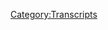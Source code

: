{{DEFAULTSORT:
    #_TRANSCRIPT_0840:August 18, 2023
}}{{Transcript
    | title         = [[840: August 18, 2023]]
    | caption       = [https://knowledgefight.libsyn.com/840-august-18-2023 Listen to this episode on Libsyn]
    | episodeNumber = [[840: August 18, 2023|840]]
    | length        = 01:07:48
}}

{{MessageBox
    | header     = Warning: Bot Generated Content
    | text       = This transcript was automatically generated by transcription software and likely contains many mistakes and misattributions. Please check the audio for definitive quotes, attribution, and context.
    | image      = N3yvass4myg91.webp
    | imagewidth = 50px
    | id         = warning
}}

{{TranscriptBlock
    | name      = Unknown Speaker
    | timestamp = 00:00:00.000
    | text      = I'm sick of them posing as if they're the good guys, saying, we are the bad guys, knowledge
}}

{{TranscriptBlock
    | name      = Unknown Speaker
    | timestamp = 00:00:23.559
    | text      = fight, knowledge fight. I'm sick of them posing as if they're the good guys, saying, we are
}}

{{TranscriptBlock
    | name      = Unknown Speaker
    | timestamp = 00:00:43.560
    | text      = the bad guys, we are the bad guys, we are the good guys, we are the hard guys, we are
}}

{{TranscriptBlock
    | name      = Unknown Speaker
    | timestamp = 00:01:05.060
    | text      = and talk a little bit about Alex Jones.
}}

{{TranscriptBlock
    | name      = Unknown Speaker
    | timestamp = 00:01:06.780
    | text      = Oh, indeed we are, Dan.
}}

{{TranscriptBlock
    | name      = Unknown Speaker
    | timestamp = 00:01:08.939
    | text      = Jordan.
}}

{{TranscriptBlock
    | name      = Unknown Speaker
    | timestamp = 00:01:09.780
    | text      = Dan. Jordan.
}}

{{TranscriptBlock
    | name      = Unknown Speaker
    | timestamp = 00:01:10.599
    | text      = Quick question for you.
}}

{{TranscriptBlock
    | name      = Unknown Speaker
    | timestamp = 00:01:11.439
    | text      = What's up?
}}

{{TranscriptBlock
    | name      = Unknown Speaker
    | timestamp = 00:01:12.280
    | text      = What's your bright spot today, buddy?
}}

{{TranscriptBlock
    | name      = Unknown Speaker
    | timestamp = 00:01:13.099
    | text      = Why don't you go first?
}}

{{TranscriptBlock
    | name      = Unknown Speaker
    | timestamp = 00:01:13.939
    | text      = My bright spot, Dan, is we are puppy sitting this week.
}}

{{TranscriptBlock
    | name      = Unknown Speaker
    | timestamp = 00:01:17.420
    | text      = Ooh.
}}

{{TranscriptBlock
    | name      = Unknown Speaker
    | timestamp = 00:01:18.260
    | text      = Yeah, we are taking care of a six-month-old Sunny.
}}

{{TranscriptBlock
    | name      = Unknown Speaker
    | timestamp = 00:01:22.099
    | text      = Okay.
}}

{{TranscriptBlock
    | name      = Unknown Speaker
    | timestamp = 00:01:22.939
    | text      = Beautiful little Westy girl, just cute as a button,
}}

{{TranscriptBlock
    | name      = Unknown Speaker
    | timestamp = 00:01:26.659
    | text      = already causing nonstop chaos around the house.
}}

{{TranscriptBlock
    | name      = Unknown Speaker
    | timestamp = 00:01:29.739
    | text      = Just got her a few hours ago and it's been a nightmare.
}}

{{TranscriptBlock
    | name      = Unknown Speaker
    | timestamp = 00:01:33.180
    | text      = But- Three dogs is quite a bit.
}}

{{TranscriptBlock
    | name      = Unknown Speaker
    | timestamp = 00:01:35.260
    | text      = Yeah, and one of them's a puppy.
}}

{{TranscriptBlock
    | name      = Unknown Speaker
    | timestamp = 00:01:36.819
    | text      = Yeah.
}}

{{TranscriptBlock
    | name      = Unknown Speaker
    | timestamp = 00:01:37.659
    | text      = Oh, boy.
}}

{{TranscriptBlock
    | name      = Unknown Speaker
    | timestamp = 00:01:38.480
    | text      = It's a lot of energy.
}}

{{TranscriptBlock
    | name      = Unknown Speaker
    | timestamp = 00:01:39.319
    | text      = Not potty trained either.
}}

{{TranscriptBlock
    | name      = Unknown Speaker
    | timestamp = 00:01:40.159
    | text      = Oh, boy.
}}

{{TranscriptBlock
    | name      = Unknown Speaker
    | timestamp = 00:01:41.000
    | text      = It's brutal.
}}

{{TranscriptBlock
    | name      = Unknown Speaker
    | timestamp = 00:01:41.819
    | text      = It is brutal.
}}

{{TranscriptBlock
    | name      = Unknown Speaker
    | timestamp = 00:01:42.659
    | text      = A lot of stuff on the floor.
}}

{{TranscriptBlock
    | name      = Unknown Speaker
    | timestamp = 00:01:44.379
    | text      = Yeah.
}}

{{TranscriptBlock
    | name      = Unknown Speaker
    | timestamp = 00:01:45.200
    | text      = A lot of waste.
}}

{{TranscriptBlock
    | name      = Unknown Speaker
    | timestamp = 00:01:46.040
    | text      = And Jake doesn't understand,
}}

{{TranscriptBlock
    | name      = Unknown Speaker
    | timestamp = 00:01:46.939
    | text      = so he's trying to pee on her face all the time.
}}

{{TranscriptBlock
    | name      = Unknown Speaker
    | timestamp = 00:01:48.939
    | text      = Sure.
}}

{{TranscriptBlock
    | name      = Unknown Speaker
    | timestamp = 00:01:49.780
    | text      = It's brutal.
}}

{{TranscriptBlock
    | name      = Unknown Speaker
    | timestamp = 00:01:50.620
    | text      = Yeah.
}}

{{TranscriptBlock
    | name      = Unknown Speaker
    | timestamp = 00:01:51.439
    | text      = And Fanny's grumpy, she's angry.
}}

{{TranscriptBlock
    | name      = Unknown Speaker
    | timestamp = 00:01:52.280
    | text      = She doesn't like small things.
}}

{{TranscriptBlock
    | name      = Unknown Speaker
    | timestamp = 00:01:53.500
    | text      = I think we got a sitcom in the works.
}}

{{TranscriptBlock
    | name      = Unknown Speaker
    | timestamp = 00:01:55.019
    | text      = I think so, three generations?
}}

{{TranscriptBlock
    | name      = Unknown Speaker
    | timestamp = 00:01:57.060
    | text      = One dog, not potty trained.
}}

{{TranscriptBlock
    | name      = Unknown Speaker
    | timestamp = 00:01:58.620
    | text      = One dog, face-pear.
}}

{{TranscriptBlock
    | name      = Unknown Speaker
    | timestamp = 00:02:00.620
    | text      = All right, so-
}}

{{TranscriptBlock
    | name      = Unknown Speaker
    | timestamp = 00:02:01.439
    | text      = The other dog, grumpy.
}}

{{TranscriptBlock
    | name      = Unknown Speaker
    | timestamp = 00:02:02.280
    | text      = Yeah.
}}

{{TranscriptBlock
    | name      = Unknown Speaker
    | timestamp = 00:02:03.980
    | text      = Characteristics.
}}

{{TranscriptBlock
    | name      = Unknown Speaker
    | timestamp = 00:02:04.900
    | text      = Yeah, I believe those are the Fates.
}}

{{TranscriptBlock
    | name      = Unknown Speaker
    | timestamp = 00:02:07.200
    | text      = Yeah, those are the-
}}

{{TranscriptBlock
    | name      = Unknown Speaker
    | timestamp = 00:02:08.740
    | text      = I remember that from playing Hades.
}}

{{TranscriptBlock
    | name      = Unknown Speaker
    | timestamp = 00:02:10.219
    | text      = The maiden, the crone, and the yeah, yeah, yeah.
}}

{{TranscriptBlock
    | name      = Unknown Speaker
    | timestamp = 00:02:11.900
    | text      = That sounds right.
}}

{{TranscriptBlock
    | name      = Unknown Speaker
    | timestamp = 00:02:12.740
    | text      = Yeah.
}}

{{TranscriptBlock
    | name      = Unknown Speaker
    | timestamp = 00:02:13.580
    | text      = Well, that's fun.
}}

{{TranscriptBlock
    | name      = Unknown Speaker
    | timestamp = 00:02:14.400
    | text      = How long do you have this dog?
}}

{{TranscriptBlock
    | name      = Unknown Speaker
    | timestamp = 00:02:15.620
    | text      = We got her for a week.
}}

{{TranscriptBlock
    | name      = Unknown Speaker
    | timestamp = 00:02:17.020
    | text      = Okay.
}}

{{TranscriptBlock
    | name      = Unknown Speaker
    | timestamp = 00:02:17.860
    | text      = Yeah.
}}

{{TranscriptBlock
    | name      = Unknown Speaker
    | timestamp = 00:02:18.680
    | text      = So a couple more days, I'm guessing?
}}

{{TranscriptBlock
    | name      = Unknown Speaker
    | timestamp = 00:02:20.159
    | text      = No.
}}

{{TranscriptBlock
    | name      = Unknown Speaker
    | timestamp = 00:02:21.000
    | text      = Or did you just start?
}}

{{TranscriptBlock
    | name      = Unknown Speaker
    | timestamp = 00:02:21.819
    | text      = We just started this-
}}

{{TranscriptBlock
    | name      = Unknown Speaker
    | timestamp = 00:02:22.659
    | text      = Ooh.
}}

{{TranscriptBlock
    | name      = Unknown Speaker
    | timestamp = 00:02:23.500
    | text      = Yeah, which means it's during the work week, so.
}}

{{TranscriptBlock
    | name      = Unknown Speaker
    | timestamp = 00:02:25.500
    | text      = It's all me, baby.
}}

{{TranscriptBlock
    | name      = Unknown Speaker
    | timestamp = 00:02:26.340
    | text      = Yep.
}}

{{TranscriptBlock
    | name      = Unknown Speaker
    | timestamp = 00:02:27.159
    | text      = Yep.
}}

{{TranscriptBlock
    | name      = Unknown Speaker
    | timestamp = 00:02:28.000
    | text      = Yep.
}}

{{TranscriptBlock
    | name      = Unknown Speaker
    | timestamp = 00:02:28.819
    | text      = That is-
}}

{{TranscriptBlock
    | name      = Unknown Speaker
    | timestamp = 00:02:29.659
    | text      = You are dog sitting.
}}

{{TranscriptBlock
    | name      = Unknown Speaker
    | timestamp = 00:02:30.500
    | text      = That is all me.
}}

{{TranscriptBlock
    | name      = Unknown Speaker
    | timestamp = 00:02:31.340
    | text      = Yep.
}}

{{TranscriptBlock
    | name      = Unknown Speaker
    | timestamp = 00:02:32.159
    | text      = Sometimes.
}}

{{TranscriptBlock
    | name      = Unknown Speaker
    | timestamp = 00:02:33.000
    | text      = Yeah.
}}

{{TranscriptBlock
    | name      = Unknown Speaker
    | timestamp = 00:02:33.819
    | text      = You'll learn from it.
}}

{{TranscriptBlock
    | name      = Unknown Speaker
    | timestamp = 00:02:34.659
    | text      = You'll grow.
}}

{{TranscriptBlock
    | name      = Unknown Speaker
    | timestamp = 00:02:35.500
    | text      = I will grow.
}}

{{TranscriptBlock
    | name      = Unknown Speaker
    | timestamp = 00:02:36.340
    | text      = Yeah.
}}

{{TranscriptBlock
    | name      = Unknown Speaker
    | timestamp = 00:02:37.159
    | text      = All right.
}}

{{TranscriptBlock
    | name      = Unknown Speaker
    | timestamp = 00:02:38.000
    | text      = In terms of, speaking of growing, what's your prize book?
}}

{{TranscriptBlock
    | name      = Unknown Speaker
    | timestamp = 00:02:39.620
    | text      = Mine is, I started playing a game called Remnant 2.
}}

{{TranscriptBlock
    | name      = Unknown Speaker
    | timestamp = 00:02:43.740
    | text      = Oh, yeah.
}}

{{TranscriptBlock
    | name      = Unknown Speaker
    | timestamp = 00:02:44.580
    | text      = We were talking about that.
}}

{{TranscriptBlock
    | name      = Unknown Speaker
    | timestamp = 00:02:45.419
    | text      = Yeah, I've told you that it is enjoyable,
}}

{{TranscriptBlock
    | name      = Unknown Speaker
    | timestamp = 00:02:47.699
    | text      = and it is enjoyable.
}}

{{TranscriptBlock
    | name      = Unknown Speaker
    | timestamp = 00:02:48.740
    | text      = Yeah.
}}

{{TranscriptBlock
    | name      = Unknown Speaker
    | timestamp = 00:02:49.580
    | text      = I don't usually like shooters all that much,
}}

{{TranscriptBlock
    | name      = Unknown Speaker
    | timestamp = 00:02:51.340
    | text      = but I think I might be wrong,
}}

{{TranscriptBlock
    | name      = Unknown Speaker
    | timestamp = 00:02:53.080
    | text      = because I really did enjoy Far Cry 6,
}}

{{TranscriptBlock
    | name      = Unknown Speaker
    | timestamp = 00:02:55.860
    | text      = and that's another shooter.
}}

{{TranscriptBlock
    | name      = Unknown Speaker
    | timestamp = 00:02:57.460
    | text      = Right.
}}

{{TranscriptBlock
    | name      = Unknown Speaker
    | timestamp = 00:02:58.740
    | text      = I think I like this a little better,
}}

{{TranscriptBlock
    | name      = Unknown Speaker
    | timestamp = 00:03:00.139
    | text      = because it's third person, which is better for me.
}}

{{TranscriptBlock
    | name      = Unknown Speaker
    | timestamp = 00:03:03.819
    | text      = I get a little disoriented by first person things.
}}

{{TranscriptBlock
    | name      = Unknown Speaker
    | timestamp = 00:03:06.979
    | text      = I get scared of what could be behind me.
}}

{{TranscriptBlock
    | name      = Unknown Speaker
    | timestamp = 00:03:08.819
    | text      = It's very frustrating.
}}

{{TranscriptBlock
    | name      = Unknown Speaker
    | timestamp = 00:03:10.219
    | text      = But, yeah, I don't know.
}}

{{TranscriptBlock
    | name      = Unknown Speaker
    | timestamp = 00:03:11.900
    | text      = I haven't gotten too far into it, but it's a fun game.
}}

{{TranscriptBlock
    | name      = Unknown Speaker
    | timestamp = 00:03:14.879
    | text      = There's a bunch of items and stuff,
}}

{{TranscriptBlock
    | name      = Unknown Speaker
    | timestamp = 00:03:18.099
    | text      = and different abilities that your character can have,
}}

{{TranscriptBlock
    | name      = Unknown Speaker
    | timestamp = 00:03:21.460
    | text      = which certainly tickles that spot in my brain.
}}

{{TranscriptBlock
    | name      = Unknown Speaker
    | timestamp = 00:03:24.139
    | text      = Oh, of course.
}}

{{TranscriptBlock
    | name      = Unknown Speaker
    | timestamp = 00:03:25.620
    | text      = Yeah, I'm enjoying it.
}}

{{TranscriptBlock
    | name      = Unknown Speaker
    | timestamp = 00:03:26.460
    | text      = Was it more like just Doom and those in the past?
}}

{{TranscriptBlock
    | name      = Unknown Speaker
    | timestamp = 00:03:31.620
    | text      = Like you didn't like those shooters?
}}

{{TranscriptBlock
    | name      = Unknown Speaker
    | timestamp = 00:03:33.979
    | text      = You know what I mean?
}}

{{TranscriptBlock
    | name      = Unknown Speaker
    | timestamp = 00:03:34.819
    | text      = It might be.
}}

{{TranscriptBlock
    | name      = Unknown Speaker
    | timestamp = 00:03:35.659
    | text      = Is it one of those things?
}}

{{TranscriptBlock
    | name      = Unknown Speaker
    | timestamp = 00:03:37.020
    | text      = And it might be a holdover, too,
}}

{{TranscriptBlock
    | name      = Unknown Speaker
    | timestamp = 00:03:38.300
    | text      = of like my parents hated violence in games.
}}

{{TranscriptBlock
    | name      = Unknown Speaker
    | timestamp = 00:03:40.740
    | text      = Sure, sure.
}}

{{TranscriptBlock
    | name      = Unknown Speaker
    | timestamp = 00:03:41.580
    | text      = And so when we had games that we were allowed to play,
}}

{{TranscriptBlock
    | name      = Unknown Speaker
    | timestamp = 00:03:43.800
    | text      = there were things like Mario and Donkey Kong.
}}

{{TranscriptBlock
    | name      = Unknown Speaker
    | timestamp = 00:03:47.099
    | text      = You can throw a barrel at somebody.
}}

{{TranscriptBlock
    | name      = Unknown Speaker
    | timestamp = 00:03:48.300
    | text      = Right.
}}

{{TranscriptBlock
    | name      = Unknown Speaker
    | timestamp = 00:03:49.139
    | text      = But then at the same time, I did play Mega Man,
}}

{{TranscriptBlock
    | name      = Unknown Speaker
    | timestamp = 00:03:50.860
    | text      = but that was against robots, so somehow that's okay.
}}

{{TranscriptBlock
    | name      = Unknown Speaker
    | timestamp = 00:03:53.979
    | text      = Cartoon violence against robots will always be acceptable.
}}

{{TranscriptBlock
    | name      = Unknown Speaker
    | timestamp = 00:03:56.699
    | text      = I don't know why, but it will.
}}

{{TranscriptBlock
    | name      = Unknown Speaker
    | timestamp = 00:03:57.900
    | text      = Yeah, so I think growing up,
}}

{{TranscriptBlock
    | name      = Unknown Speaker
    | timestamp = 00:03:59.560
    | text      = there just wasn't even an option.
}}

{{TranscriptBlock
    | name      = Unknown Speaker
    | timestamp = 00:04:01.699
    | text      = Those things were just not in the household.
}}

{{TranscriptBlock
    | name      = Unknown Speaker
    | timestamp = 00:04:03.840
    | text      = Sure.
}}

{{TranscriptBlock
    | name      = Unknown Speaker
    | timestamp = 00:04:04.900
    | text      = And so maybe I convinced myself
}}

{{TranscriptBlock
    | name      = Unknown Speaker
    | timestamp = 00:04:07.099
    | text      = I didn't actually like them at all.
}}

{{TranscriptBlock
    | name      = Unknown Speaker
    | timestamp = 00:04:08.860
    | text      = But also, I don't really enjoy violence all that much.
}}

{{TranscriptBlock
    | name      = Unknown Speaker
    | timestamp = 00:04:12.460
    | text      = Oh, no, no, totally.
}}

{{TranscriptBlock
    | name      = Unknown Speaker
    | timestamp = 00:04:13.439
    | text      = Violence in games isn't something I am thrilled by.
}}

{{TranscriptBlock
    | name      = Unknown Speaker
    | timestamp = 00:04:17.959
    | text      = I wouldn't wanna play it if there were humanoid things
}}

{{TranscriptBlock
    | name      = Unknown Speaker
    | timestamp = 00:04:21.860
    | text      = that I were finding.
}}

{{TranscriptBlock
    | name      = Unknown Speaker
    | timestamp = 00:04:22.699
    | text      = Sure, sure, sure.
}}

{{TranscriptBlock
    | name      = Unknown Speaker
    | timestamp = 00:04:23.620
    | text      = But then again, Far Cry 6.
}}

{{TranscriptBlock
    | name      = Unknown Speaker
    | timestamp = 00:04:26.259
    | text      = That's true.
}}

{{TranscriptBlock
    | name      = Unknown Speaker
    | timestamp = 00:04:27.100
    | text      = You're fighting against a,
}}

{{TranscriptBlock
    | name      = Unknown Speaker
    | timestamp = 00:04:27.920
    | text      = well, but it's an oppressive regime.
}}

{{TranscriptBlock
    | name      = Unknown Speaker
    | timestamp = 00:04:29.139
    | text      = Yeah, yeah, I mean, listen,
}}

{{TranscriptBlock
    | name      = Unknown Speaker
    | timestamp = 00:04:32.040
    | text      = once you start dealing with complicated morality
}}

{{TranscriptBlock
    | name      = Unknown Speaker
    | timestamp = 00:04:34.120
    | text      = and then you add video game non-reality on top of it,
}}

{{TranscriptBlock
    | name      = Unknown Speaker
    | timestamp = 00:04:37.639
    | text      = you're never gonna win.
}}

{{TranscriptBlock
    | name      = Unknown Speaker
    | timestamp = 00:04:38.480
    | text      = No.
}}

{{TranscriptBlock
    | name      = Unknown Speaker
    | timestamp = 00:04:39.300
    | text      = You're never gonna win.
}}

{{TranscriptBlock
    | name      = Unknown Speaker
    | timestamp = 00:04:40.139
    | text      = I got a lot of thinking to do
}}

{{TranscriptBlock
    | name      = Unknown Speaker
    | timestamp = 00:04:40.980
    | text      = about exactly my relationship with shooting games.
}}

{{TranscriptBlock
    | name      = Unknown Speaker
    | timestamp = 00:04:42.899
    | text      = But for now, this one is fun.
}}

{{TranscriptBlock
    | name      = Unknown Speaker
    | timestamp = 00:04:46.139
    | text      = Yeah.
}}

{{TranscriptBlock
    | name      = Unknown Speaker
    | timestamp = 00:04:46.980
    | text      = And I enjoy that it allows me to have a dog
}}

{{TranscriptBlock
    | name      = Unknown Speaker
    | timestamp = 00:04:49.060
    | text      = that follows me around.
}}

{{TranscriptBlock
    | name      = Unknown Speaker
    | timestamp = 00:04:50.139
    | text      = Gotta have a dog.
}}

{{TranscriptBlock
    | name      = Unknown Speaker
    | timestamp = 00:04:50.980
    | text      = And heals me.
}}

{{TranscriptBlock
    | name      = Unknown Speaker
    | timestamp = 00:04:52.019
    | text      = God, why are there any video games
}}

{{TranscriptBlock
    | name      = Unknown Speaker
    | timestamp = 00:04:54.759
    | text      = without small little pets?
}}

{{TranscriptBlock
    | name      = Unknown Speaker
    | timestamp = 00:04:56.720
    | text      = Companions, yeah.
}}

{{TranscriptBlock
    | name      = Unknown Speaker
    | timestamp = 00:04:57.560
    | text      = That doesn't, just, that's how we should live.
}}

{{TranscriptBlock
    | name      = Unknown Speaker
    | timestamp = 00:04:59.639
    | text      = Yep. Yep.
}}

{{TranscriptBlock
    | name      = Unknown Speaker
    | timestamp = 00:05:00.480
    | text      = There is no reason that any game would be hurt by that.
}}

{{TranscriptBlock
    | name      = Unknown Speaker
    | timestamp = 00:05:06.100
    | text      = You cannot make a game worse
}}

{{TranscriptBlock
    | name      = Unknown Speaker
    | timestamp = 00:05:08.240
    | text      = by having a friendly companion.
}}

{{TranscriptBlock
    | name      = Unknown Speaker
    | timestamp = 00:05:10.579
    | text      = Sure.
}}

{{TranscriptBlock
    | name      = Unknown Speaker
    | timestamp = 00:05:11.399
    | text      = NBA 2K23.
}}

{{TranscriptBlock
    | name      = Unknown Speaker
    | timestamp = 00:05:13.079
    | text      = Right.
}}

{{TranscriptBlock
    | name      = Unknown Speaker
    | timestamp = 00:05:13.920
    | text      = I mean, I guess, no, I mean.
}}

{{TranscriptBlock
    | name      = Unknown Speaker
    | timestamp = 00:05:14.740
    | text      = Got a little mini horse following you around.
}}

{{TranscriptBlock
    | name      = Unknown Speaker
    | timestamp = 00:05:15.579
    | text      = Yeah, a little animal companion.
}}

{{TranscriptBlock
    | name      = Unknown Speaker
    | timestamp = 00:05:17.459
    | text      = You can make it worse if it's a companion that talks.
}}

{{TranscriptBlock
    | name      = Unknown Speaker
    | timestamp = 00:05:19.899
    | text      = That can be done.
}}

{{TranscriptBlock
    | name      = Unknown Speaker
    | timestamp = 00:05:20.899
    | text      = Yeah. Yeah, yeah, yeah.
}}

{{TranscriptBlock
    | name      = Unknown Speaker
    | timestamp = 00:05:21.939
    | text      = Well, I mean, I'm immune to that
}}

{{TranscriptBlock
    | name      = Unknown Speaker
    | timestamp = 00:05:24.339
    | text      = because I just put on the subtitles.
}}

{{TranscriptBlock
    | name      = Unknown Speaker
    | timestamp = 00:05:27.699
    | text      = Right, right, right.
}}

{{TranscriptBlock
    | name      = Unknown Speaker
    | timestamp = 00:05:28.620
    | text      = Ooh, that's the trick.
}}

{{TranscriptBlock
    | name      = Unknown Speaker
    | timestamp = 00:05:29.699
    | text      = Listen to Alex Jones while I'm playing video games.
}}

{{TranscriptBlock
    | name      = Unknown Speaker
    | timestamp = 00:05:31.779
    | text      = Yeah, that makes it better.
}}

{{TranscriptBlock
    | name      = Unknown Speaker
    | timestamp = 00:05:32.779
    | text      = Any video game voiceover can't be worse
}}

{{TranscriptBlock
    | name      = Unknown Speaker
    | timestamp = 00:05:34.980
    | text      = than what I'm listening to already.
}}

{{TranscriptBlock
    | name      = Unknown Speaker
    | timestamp = 00:05:36.740
    | text      = I know that.
}}

{{TranscriptBlock
    | name      = Unknown Speaker
    | timestamp = 00:05:38.019
    | text      = You hear that, Justin Roiland?
}}

{{TranscriptBlock
    | name      = Unknown Speaker
    | timestamp = 00:05:40.300
    | text      = So, Jordan, today we have an episode to go over.
}}

{{TranscriptBlock
    | name      = Unknown Speaker
    | timestamp = 00:05:42.259
    | text      = Yes.
}}

{{TranscriptBlock
    | name      = Unknown Speaker
    | timestamp = 00:05:43.100
    | text      = We're gonna be talking about the 18th, August 18th, 2023.
}}

{{TranscriptBlock
    | name      = Unknown Speaker
    | timestamp = 00:05:45.699
    | text      = Oh, okay.
}}

{{TranscriptBlock
    | name      = Unknown Speaker
    | timestamp = 00:05:47.019
    | text      = I don't know if you've been hearing the big news.
}}

{{TranscriptBlock
    | name      = Unknown Speaker
    | timestamp = 00:05:51.259
    | text      = No, is there big news?
}}

{{TranscriptBlock
    | name      = Unknown Speaker
    | timestamp = 00:05:52.420
    | text      = There's been a lot of Alex over the weekend.
}}

{{TranscriptBlock
    | name      = Unknown Speaker
    | timestamp = 00:05:54.819
    | text      = I did not know that.
}}

{{TranscriptBlock
    | name      = Unknown Speaker
    | timestamp = 00:05:55.899
    | text      = Well, you're not on X.
}}

{{TranscriptBlock
    | name      = Unknown Speaker
    | timestamp = 00:05:57.420
    | text      = That's the idea.
}}

{{TranscriptBlock
    | name      = Unknown Speaker
    | timestamp = 00:05:58.459
    | text      = Yeah, so there's been a bit of a controversy
}}

{{TranscriptBlock
    | name      = Unknown Speaker
    | timestamp = 00:06:03.620
    | text      = or controversy.
}}

{{TranscriptBlock
    | name      = Unknown Speaker
    | timestamp = 00:06:04.779
    | text      = Really?
}}

{{TranscriptBlock
    | name      = Unknown Speaker
    | timestamp = 00:06:05.620
    | text      = Well, sort of.
}}

{{TranscriptBlock
    | name      = Unknown Speaker
    | timestamp = 00:06:06.540
    | text      = Okay.
}}

{{TranscriptBlock
    | name      = Unknown Speaker
    | timestamp = 00:06:07.379
    | text      = So it came out that Alex was being followed around
}}

{{TranscriptBlock
    | name      = Unknown Speaker
    | timestamp = 00:06:13.060
    | text      = on January 6th by one of the people
}}

{{TranscriptBlock
    | name      = Unknown Speaker
    | timestamp = 00:06:16.139
    | text      = who may be like a co-conspirator in the...
}}

{{TranscriptBlock
    | name      = Unknown Speaker
    | timestamp = 00:06:18.620
    | text      = Sure.
}}

{{TranscriptBlock
    | name      = Unknown Speaker
    | timestamp = 00:06:19.459
    | text      = And so there was a whole hullabaloo
}}

{{TranscriptBlock
    | name      = Unknown Speaker
    | timestamp = 00:06:24.819
    | text      = of people posting things
}}

{{TranscriptBlock
    | name      = Unknown Speaker
    | timestamp = 00:06:27.459
    | text      = and I was getting tagged in a bunch of stuff
}}

{{TranscriptBlock
    | name      = Unknown Speaker
    | timestamp = 00:06:29.540
    | text      = that was making the point that Alex was more involved
}}

{{TranscriptBlock
    | name      = Unknown Speaker
    | timestamp = 00:06:34.620
    | text      = and he had a foundational role
}}

{{TranscriptBlock
    | name      = Unknown Speaker
    | timestamp = 00:06:37.300
    | text      = to play in what happened on January 6th.
}}

{{TranscriptBlock
    | name      = Unknown Speaker
    | timestamp = 00:06:39.660
    | text      = And I'm unconvinced, I'm unswayed from my position
}}

{{TranscriptBlock
    | name      = Unknown Speaker
    | timestamp = 00:06:44.139
    | text      = that he would do exactly what he did
}}

{{TranscriptBlock
    | name      = Unknown Speaker
    | timestamp = 00:06:45.819
    | text      = if he knew about a plan or not.
}}

{{TranscriptBlock
    | name      = Unknown Speaker
    | timestamp = 00:06:47.899
    | text      = And telling him about it or weaving him into the plan
}}

{{TranscriptBlock
    | name      = Unknown Speaker
    | timestamp = 00:06:51.540
    | text      = would only backfire.
}}

{{TranscriptBlock
    | name      = Unknown Speaker
    | timestamp = 00:06:52.779
    | text      = Yeah.
}}

{{TranscriptBlock
    | name      = Unknown Speaker
    | timestamp = 00:06:53.620
    | text      = So whatever the information
}}

{{TranscriptBlock
    | name      = Unknown Speaker
    | timestamp = 00:06:55.500
    | text      = that was being tossed around on Twitter or X.
}}

{{TranscriptBlock
    | name      = Unknown Speaker
    | timestamp = 00:06:58.660
    | text      = Sure.
}}

{{TranscriptBlock
    | name      = Unknown Speaker
    | timestamp = 00:07:00.459
    | text      = It was uncompelling to the point of me being like,
}}

{{TranscriptBlock
    | name      = Unknown Speaker
    | timestamp = 00:07:03.220
    | text      = Alex would have done that anyway.
}}

{{TranscriptBlock
    | name      = Unknown Speaker
    | timestamp = 00:07:04.819
    | text      = Yeah.
}}

{{TranscriptBlock
    | name      = Unknown Speaker
    | timestamp = 00:07:05.660
    | text      = Like he would have marched people around
}}

{{TranscriptBlock
    | name      = Unknown Speaker
    | timestamp = 00:07:07.300
    | text      = and screamed and stuff.
}}

{{TranscriptBlock
    | name      = Unknown Speaker
    | timestamp = 00:07:08.339
    | text      = Like it's, I don't know.
}}

{{TranscriptBlock
    | name      = Unknown Speaker
    | timestamp = 00:07:11.060
    | text      = Following the trial,
}}

{{TranscriptBlock
    | name      = Unknown Speaker
    | timestamp = 00:07:12.699
    | text      = I find it impossible to believe
}}

{{TranscriptBlock
    | name      = Unknown Speaker
    | timestamp = 00:07:15.459
    | text      = that anyone would believe it is a good idea
}}

{{TranscriptBlock
    | name      = Unknown Speaker
    | timestamp = 00:07:18.939
    | text      = to include Alex in more information, not less.
}}

{{TranscriptBlock
    | name      = Unknown Speaker
    | timestamp = 00:07:22.420
    | text      = Yeah.
}}

{{TranscriptBlock
    | name      = Unknown Speaker
    | timestamp = 00:07:23.259
    | text      = Even if you're Alex, you probably wanna know less.
}}

{{TranscriptBlock
    | name      = Unknown Speaker
    | timestamp = 00:07:24.819
    | text      = Oh, totally.
}}

{{TranscriptBlock
    | name      = Unknown Speaker
    | timestamp = 00:07:25.660
    | text      = I mean, I've saw his lawyer, we've seen the whole thing.
}}

{{TranscriptBlock
    | name      = Unknown Speaker
    | timestamp = 00:07:28.779
    | text      = But it makes more sense though
}}

{{TranscriptBlock
    | name      = Unknown Speaker
    | timestamp = 00:07:31.180
    | text      = that there would be a collaborator there
}}

{{TranscriptBlock
    | name      = Unknown Speaker
    | timestamp = 00:07:33.579
    | text      = to follow Alex around
}}

{{TranscriptBlock
    | name      = Unknown Speaker
    | timestamp = 00:07:35.259
    | text      = and like make sure that if he gets off the rails
}}

{{TranscriptBlock
    | name      = Unknown Speaker
    | timestamp = 00:07:37.540
    | text      = too far in any direction,
}}

{{TranscriptBlock
    | name      = Unknown Speaker
    | timestamp = 00:07:39.019
    | text      = you'd make one of them electric, you know?
}}

{{TranscriptBlock
    | name      = Unknown Speaker
    | timestamp = 00:07:40.579
    | text      = Like that kind of thing.
}}

{{TranscriptBlock
    | name      = Unknown Speaker
    | timestamp = 00:07:41.540
    | text      = Yeah.
}}

{{TranscriptBlock
    | name      = Unknown Speaker
    | timestamp = 00:07:42.379
    | text      = That makes sense.
}}

{{TranscriptBlock
    | name      = Unknown Speaker
    | timestamp = 00:07:43.220
    | text      = There's also somebody who you don't need to loop in
}}

{{TranscriptBlock
    | name      = Unknown Speaker
    | timestamp = 00:07:46.100
    | text      = on plans.
}}

{{TranscriptBlock
    | name      = Unknown Speaker
    | timestamp = 00:07:46.939
    | text      = I don't need to tell him shit.
}}

{{TranscriptBlock
    | name      = Unknown Speaker
    | timestamp = 00:07:47.980
    | text      = Can be manipulated somewhat easily.
}}

{{TranscriptBlock
    | name      = Unknown Speaker
    | timestamp = 00:07:50.980
    | text      = Hey buddy, you see that green light over there?
}}

{{TranscriptBlock
    | name      = Unknown Speaker
    | timestamp = 00:07:52.660
    | text      = Go for it.
}}

{{TranscriptBlock
    | name      = Unknown Speaker
    | timestamp = 00:07:53.500
    | text      = Yeah, we hear.
}}

{{TranscriptBlock
    | name      = Unknown Speaker
    | timestamp = 00:07:55.740
    | text      = Exactly, it's not hard.
}}

{{TranscriptBlock
    | name      = Unknown Speaker
    | timestamp = 00:07:57.139
    | text      = That there's some fun over there.
}}

{{TranscriptBlock
    | name      = Unknown Speaker
    | timestamp = 00:08:00.060
    | text      = Yeah, it's like if Tom Sawyer didn't even have to try
}}

{{TranscriptBlock
    | name      = Unknown Speaker
    | timestamp = 00:08:03.660
    | text      = to get that kid to paint the fence.
}}

{{TranscriptBlock
    | name      = Unknown Speaker
    | timestamp = 00:08:06.100
    | text      = Whoa, whoa, whoa, you'll let me paint your fence for you?
}}

{{TranscriptBlock
    | name      = Unknown Speaker
    | timestamp = 00:08:08.699
    | text      = Shit, yeah.
}}

{{TranscriptBlock
    | name      = Unknown Speaker
    | timestamp = 00:08:09.660
    | text      = So that was a little bit annoying
}}

{{TranscriptBlock
    | name      = Unknown Speaker
    | timestamp = 00:08:11.819
    | text      = seeing some of that stuff
}}

{{TranscriptBlock
    | name      = Unknown Speaker
    | timestamp = 00:08:12.939
    | text      = because it's, I don't know.
}}

{{TranscriptBlock
    | name      = Unknown Speaker
    | timestamp = 00:08:16.819
    | text      = I tire of non-evidentiary things
}}

{{TranscriptBlock
    | name      = Unknown Speaker
    | timestamp = 00:08:20.740
    | text      = that speculate about him.
}}

{{TranscriptBlock
    | name      = Unknown Speaker
    | timestamp = 00:08:25.459
    | text      = But then, big news on the 18th.
}}

{{TranscriptBlock
    | name      = Unknown Speaker
    | timestamp = 00:08:29.379
    | text      = Now there's even more big news.
}}

{{TranscriptBlock
    | name      = Unknown Speaker
    | timestamp = 00:08:30.660
    | text      = Yes, on Friday, Alex dropped the biggest news ever.
}}

{{TranscriptBlock
    | name      = Unknown Speaker
    | timestamp = 00:08:35.340
    | text      = What's that?
}}

{{TranscriptBlock
    | name      = Unknown Speaker
    | timestamp = 00:08:36.179
    | text      = Well, we gotta find out.
}}

{{TranscriptBlock
    | name      = Unknown Speaker
    | timestamp = 00:08:37.019
    | text      = Oh my God, you're teasing me.
}}

{{TranscriptBlock
    | name      = Unknown Speaker
    | timestamp = 00:08:38.779
    | text      = Well, humans are born to hype.
}}

{{TranscriptBlock
    | name      = Unknown Speaker
    | timestamp = 00:08:40.899
    | text      = And so today we'll be going over this episode
}}

{{TranscriptBlock
    | name      = Unknown Speaker
    | timestamp = 00:08:46.379
    | text      = where the biggest news in the world has ever seen happens.
}}

{{TranscriptBlock
    | name      = Unknown Speaker
    | timestamp = 00:08:49.899
    | text      = But first, let's say hello to some new wonks.
}}

{{TranscriptBlock
    | name      = Unknown Speaker
    | timestamp = 00:08:51.820
    | text      = Ooh, that's a great idea.
}}

{{TranscriptBlock
    | name      = Unknown Speaker
    | timestamp = 00:08:52.659
    | text      = So first, fan club of the largest
}}

{{TranscriptBlock
    | name      = Unknown Speaker
    | timestamp = 00:08:54.820
    | text      = of the plaintiff's attorneys, Bill Ogden.
}}

{{TranscriptBlock
    | name      = Unknown Speaker
    | timestamp = 00:08:56.779
    | text      = Bring your own gummies.
}}

{{TranscriptBlock
    | name      = Unknown Speaker
    | timestamp = 00:08:57.779
    | text      = Thank you so much, you are now a policy wonk.
}}

{{TranscriptBlock
    | name      = Unknown Speaker
    | timestamp = 00:08:59.539
    | text      = I'm a policy wonk.
}}

{{TranscriptBlock
    | name      = Unknown Speaker
    | timestamp = 00:09:00.379
    | text      = Thank you very much.
}}

{{TranscriptBlock
    | name      = Unknown Speaker
    | timestamp = 00:09:01.220
    | text      = BYOG.
}}

{{TranscriptBlock
    | name      = Unknown Speaker
    | timestamp = 00:09:02.059
    | text      = BYOG.
}}

{{TranscriptBlock
    | name      = Unknown Speaker
    | timestamp = 00:09:02.899
    | text      = Next, I stopped telling first dates that I like podcasts
}}

{{TranscriptBlock
    | name      = Unknown Speaker
    | timestamp = 00:09:05.500
    | text      = because explaining knowledge fight to them
}}

{{TranscriptBlock
    | name      = Unknown Speaker
    | timestamp = 00:09:06.940
    | text      = is apparently a turn off.
}}

{{TranscriptBlock
    | name      = Unknown Speaker
    | timestamp = 00:09:08.059
    | text      = Thank you so much, you are now a policy wonk.
}}

{{TranscriptBlock
    | name      = Unknown Speaker
    | timestamp = 00:09:10.179
    | text      = I'm a policy wonk.
}}

{{TranscriptBlock
    | name      = Unknown Speaker
    | timestamp = 00:09:11.220
    | text      = Thank you very much.
}}

{{TranscriptBlock
    | name      = Unknown Speaker
    | timestamp = 00:09:12.059
    | text      = Imagine explaining it to them as the host of it
}}

{{TranscriptBlock
    | name      = Unknown Speaker
    | timestamp = 00:09:16.100
    | text      = as opposed to a fan.
}}

{{TranscriptBlock
    | name      = Unknown Speaker
    | timestamp = 00:09:18.179
    | text      = Not great on this end either.
}}

{{TranscriptBlock
    | name      = Unknown Speaker
    | timestamp = 00:09:19.299
    | text      = Nope, nope.
}}

{{TranscriptBlock
    | name      = Unknown Speaker
    | timestamp = 00:09:20.220
    | text      = Next, Karen, sorry for exposing you to Alex,
}}

{{TranscriptBlock
    | name      = Unknown Speaker
    | timestamp = 00:09:22.379
    | text      = but this is what happens when you agree to marry a wonk.
}}

{{TranscriptBlock
    | name      = Unknown Speaker
    | timestamp = 00:09:24.379
    | text      = Thank you so much, you are now a policy wonk.
}}

{{TranscriptBlock
    | name      = Unknown Speaker
    | timestamp = 00:09:26.179
    | text      = I'm a policy wonk.
}}

{{TranscriptBlock
    | name      = Unknown Speaker
    | timestamp = 00:09:27.019
    | text      = Thank you very much.
}}

{{TranscriptBlock
    | name      = Unknown Speaker
    | timestamp = 00:09:27.860
    | text      = Thank you.
}}

{{TranscriptBlock
    | name      = Unknown Speaker
    | timestamp = 00:09:28.700
    | text      = Next, Nikolai A, thank you so much,
}}

{{TranscriptBlock
    | name      = Unknown Speaker
    | timestamp = 00:09:30.419
    | text      = you are now a policy wonk.
}}

{{TranscriptBlock
    | name      = Unknown Speaker
    | timestamp = 00:09:31.940
    | text      = I'm a policy wonk.
}}

{{TranscriptBlock
    | name      = Unknown Speaker
    | timestamp = 00:09:32.899
    | text      = Thank you very much.
}}

{{TranscriptBlock
    | name      = Unknown Speaker
    | timestamp = 00:09:33.740
    | text      = And look, Stefan, Zoe and I are policy wonks.
}}

{{TranscriptBlock
    | name      = Unknown Speaker
    | timestamp = 00:09:37.179
    | text      = Are you jealous?
}}

{{TranscriptBlock
    | name      = Unknown Speaker
    | timestamp = 00:09:38.019
    | text      = Thank you so much, you are now a policy wonk.
}}

{{TranscriptBlock
    | name      = Unknown Speaker
    | timestamp = 00:09:39.779
    | text      = I'm a policy wonk.
}}

{{TranscriptBlock
    | name      = Unknown Speaker
    | timestamp = 00:09:40.740
    | text      = Thank you very much.
}}

{{TranscriptBlock
    | name      = Unknown Speaker
    | timestamp = 00:09:41.580
    | text      = Thank you.
}}

{{TranscriptBlock
    | name      = Unknown Speaker
    | timestamp = 00:09:42.419
    | text      = And we got a technocrat in the mix, Jordan,
}}

{{TranscriptBlock
    | name      = Unknown Speaker
    | timestamp = 00:09:43.259
    | text      = so thank you so much too.
}}

{{TranscriptBlock
    | name      = Unknown Speaker
    | timestamp = 00:09:44.940
    | text      = Beneath the house of Rillier, Cthulhu lies pretty chill.
}}

{{TranscriptBlock
    | name      = Unknown Speaker
    | timestamp = 00:09:48.419
    | text      = Just your plain old average West Coast surfer elder god.
}}

{{TranscriptBlock
    | name      = Unknown Speaker
    | timestamp = 00:09:52.179
    | text      = Thank you so much, you are now a technocrat.
}}

{{TranscriptBlock
    | name      = Unknown Speaker
    | timestamp = 00:09:54.419
    | text      = I'm a policy wonk.
}}

{{TranscriptBlock
    | name      = Unknown Speaker
    | timestamp = 00:09:55.500
    | text      = Four stars, go home to your mother
}}

{{TranscriptBlock
    | name      = Unknown Speaker
    | timestamp = 00:09:57.299
    | text      = and tell her you're brilliant.
}}

{{TranscriptBlock
    | name      = Unknown Speaker
    | timestamp = 00:09:58.299
    | text      = Someone, someone sodomized, sent me a bucket of poop.
}}

{{TranscriptBlock
    | name      = Unknown Speaker
    | timestamp = 00:10:01.019
    | text      = Daddy shark, bam, bam, bam, bam, bam.
}}

{{TranscriptBlock
    | name      = Unknown Speaker
    | timestamp = 00:10:03.419
    | text      = Jar Jar Binks has a Caribbean black accent.
}}

{{TranscriptBlock
    | name      = Unknown Speaker
    | timestamp = 00:10:07.659
    | text      = He's a loser, little titty baby.
}}

{{TranscriptBlock
    | name      = Unknown Speaker
    | timestamp = 00:10:10.820
    | text      = I don't wanna hate black people.
}}

{{TranscriptBlock
    | name      = Unknown Speaker
    | timestamp = 00:10:12.460
    | text      = I renounce Jesus Christ.
}}

{{TranscriptBlock
    | name      = Unknown Speaker
    | timestamp = 00:10:14.019
    | text      = Thank you so much.
}}

{{TranscriptBlock
    | name      = Unknown Speaker
    | timestamp = 00:10:14.860
    | text      = Yes, thank you very much.
}}

{{TranscriptBlock
    | name      = Unknown Speaker
    | timestamp = 00:10:16.179
    | text      = So.
}}

{{TranscriptBlock
    | name      = Unknown Speaker
    | timestamp = 00:10:17.100
    | text      = Yes. Big news.
}}

{{TranscriptBlock
    | name      = Unknown Speaker
    | timestamp = 00:10:17.940
    | text      = Biggest news.
}}

{{TranscriptBlock
    | name      = Unknown Speaker
    | timestamp = 00:10:18.779
    | text      = Such big news.
}}

{{TranscriptBlock
    | name      = Unknown Speaker
    | timestamp = 00:10:20.580
    | text      = The biggest of news.
}}

{{TranscriptBlock
    | name      = Unknown Speaker
    | timestamp = 00:10:21.620
    | text      = Oh my god.
}}

{{TranscriptBlock
    | name      = Unknown Speaker
    | timestamp = 00:10:23.500
    | text      = Yeah, he's been trending because of this.
}}

{{TranscriptBlock
    | name      = Unknown Speaker
    | timestamp = 00:10:25.340
    | text      = He's been trend doing.
}}

{{TranscriptBlock
    | name      = Unknown Speaker
    | timestamp = 00:10:26.700
    | text      = On X.
}}

{{TranscriptBlock
    | name      = Unknown Speaker
    | timestamp = 00:10:29.980
    | text      = There's a look of sting in your face
}}

{{TranscriptBlock
    | name      = Unknown Speaker
    | timestamp = 00:10:31.820
    | text      = every time I call it X.
}}

{{TranscriptBlock
    | name      = Unknown Speaker
    | timestamp = 00:10:32.899
    | text      = I just, we can all just agree
}}

{{TranscriptBlock
    | name      = Unknown Speaker
    | timestamp = 00:10:36.259
    | text      = to not let billionaires take toys.
}}

{{TranscriptBlock
    | name      = Unknown Speaker
    | timestamp = 00:10:38.059
    | text      = We can all just agree to it.
}}

{{TranscriptBlock
    | name      = Unknown Speaker
    | timestamp = 00:10:39.580
    | text      = DMX's estate should sue.
}}

{{TranscriptBlock
    | name      = Unknown Speaker
    | timestamp = 00:10:42.379
    | text      = It takes walking away.
}}

{{TranscriptBlock
    | name      = Unknown Speaker
    | timestamp = 00:10:43.740
    | text      = X is gonna give it to you.
}}

{{TranscriptBlock
    | name      = Unknown Speaker
    | timestamp = 00:10:44.659
    | text      = Walking away, Dan.
}}

{{TranscriptBlock
    | name      = Unknown Speaker
    | timestamp = 00:10:45.860
    | text      = X is gonna give it to you
}}

{{TranscriptBlock
    | name      = Unknown Speaker
    | timestamp = 00:10:46.779
    | text      = and that is a summons to appear in court.
}}

{{TranscriptBlock
    | name      = Unknown Speaker
    | timestamp = 00:10:49.659
    | text      = That's what it is.
}}

{{TranscriptBlock
    | name      = Unknown Speaker
    | timestamp = 00:10:50.500
    | text      = That is true.
}}

{{TranscriptBlock
    | name      = Unknown Speaker
    | timestamp = 00:10:51.419
    | text      = Oh man.
}}

{{TranscriptBlock
    | name      = Unknown Speaker
    | timestamp = 00:10:53.299
    | text      = Nope, don't wanna talk about it.
}}

{{TranscriptBlock
    | name      = Unknown Speaker
    | timestamp = 00:10:54.580
    | text      = I've been thinking about some DMX lyrics lately.
}}

{{TranscriptBlock
    | name      = Unknown Speaker
    | timestamp = 00:10:57.580
    | text      = But I don't wanna talk about them
}}

{{TranscriptBlock
    | name      = Unknown Speaker
    | timestamp = 00:10:58.860
    | text      = because they're horrible.
}}

{{TranscriptBlock
    | name      = Unknown Speaker
    | timestamp = 00:11:00.580
    | text      = Anyway, let's just jump into the episode here.
}}

{{TranscriptBlock
    | name      = Unknown Speaker
    | timestamp = 00:11:02.059
    | text      = Okay, good call.
}}

{{TranscriptBlock
    | name      = Unknown Speaker
    | timestamp = 00:11:02.899
    | text      = So Alex has some big news
}}

{{TranscriptBlock
    | name      = Unknown Speaker
    | timestamp = 00:11:04.139
    | text      = and you know what he does?
}}

{{TranscriptBlock
    | name      = Unknown Speaker
    | timestamp = 00:11:06.379
    | text      = Yeah.
}}

{{TranscriptBlock
    | name      = Unknown Speaker
    | timestamp = 00:11:07.220
    | text      = ["I'll Be There"]
}}

{{TranscriptBlock
    | name      = Unknown Speaker
    | timestamp = 00:11:09.860
    | text      = It's Friday.
}}

{{TranscriptBlock
    | name      = Unknown Speaker
    | timestamp = 00:11:11.259
    | text      = You've got it.
}}

{{TranscriptBlock
    | name      = Unknown Speaker
    | timestamp = 00:11:12.179
    | text      = August 18th, 2023.
}}

{{TranscriptBlock
    | name      = Unknown Speaker
    | timestamp = 00:11:15.980
    | text      = And you'll wanna mark that date down on your calendar.
}}

{{TranscriptBlock
    | name      = Unknown Speaker
    | timestamp = 00:11:21.220
    | text      = I'm going to lay out
}}

{{TranscriptBlock
    | name      = Unknown Speaker
    | timestamp = 00:11:24.500
    | text      = absolutely critical information
}}

{{TranscriptBlock
    | name      = Unknown Speaker
    | timestamp = 00:11:26.259
    | text      = not just the future of this country
}}

{{TranscriptBlock
    | name      = Unknown Speaker
    | timestamp = 00:11:27.500
    | text      = but the future of the world.
}}

{{TranscriptBlock
    | name      = Unknown Speaker
    | timestamp = 00:11:30.659
    | text      = Starting in the last segment of this hour
}}

{{TranscriptBlock
    | name      = Unknown Speaker
    | timestamp = 00:11:32.700
    | text      = in about 45 minutes.
}}

{{TranscriptBlock
    | name      = Unknown Speaker
    | timestamp = 00:11:37.700
    | text      = And yes, I'm gonna build it up
}}

{{TranscriptBlock
    | name      = Unknown Speaker
    | timestamp = 00:11:39.700
    | text      = so that everybody watching and listening,
}}

{{TranscriptBlock
    | name      = Unknown Speaker
    | timestamp = 00:11:42.860
    | text      = if you wanna stop this,
}}

{{TranscriptBlock
    | name      = Unknown Speaker
    | timestamp = 00:11:44.980
    | text      = what I'm about to announce,
}}

{{TranscriptBlock
    | name      = Unknown Speaker
    | timestamp = 00:11:46.940
    | text      = will tell their friends, their family, their neighbors,
}}

{{TranscriptBlock
    | name      = Unknown Speaker
    | timestamp = 00:11:49.259
    | text      = strangers, their email list, their text message list.
}}

{{TranscriptBlock
    | name      = Unknown Speaker
    | timestamp = 00:11:53.700
    | text      = Go on Facebook, go on Twitter, go on Rumble.
}}

{{TranscriptBlock
    | name      = Unknown Speaker
    | timestamp = 00:11:57.700
    | text      = Go on Gab, go on Truth Social.
}}

{{TranscriptBlock
    | name      = Unknown Speaker
    | timestamp = 00:12:00.220
    | text      = Go on Twitter, go on X.
}}

{{TranscriptBlock
    | name      = Unknown Speaker
    | timestamp = 00:12:05.179
    | text      = And tell everybody, tune in now.
}}

{{TranscriptBlock
    | name      = Unknown Speaker
    | timestamp = 00:12:07.620
    | text      = Seems defensive.
}}

{{TranscriptBlock
    | name      = Unknown Speaker
    | timestamp = 00:12:09.179
    | text      = Does, it does feel a little bit like that.
}}

{{TranscriptBlock
    | name      = Unknown Speaker
    | timestamp = 00:12:11.220
    | text      = Yes, I am going to milk this.
}}

{{TranscriptBlock
    | name      = Unknown Speaker
    | timestamp = 00:12:14.059
    | text      = I keep imagining, who's sending an email blast
}}

{{TranscriptBlock
    | name      = Unknown Speaker
    | timestamp = 00:12:19.139
    | text      = like whoa, everybody, bam, 45 minutes from now
}}

{{TranscriptBlock
    | name      = Unknown Speaker
    | timestamp = 00:12:23.059
    | text      = Alex Jones says that something important's going to happen.
}}

{{TranscriptBlock
    | name      = Unknown Speaker
    | timestamp = 00:12:25.659
    | text      = I can tell you exactly who.
}}

{{TranscriptBlock
    | name      = Unknown Speaker
    | timestamp = 00:12:27.820
    | text      = People who have a bunch of people
}}

{{TranscriptBlock
    | name      = Unknown Speaker
    | timestamp = 00:12:30.220
    | text      = who have blocked their email address.
}}

{{TranscriptBlock
    | name      = Unknown Speaker
    | timestamp = 00:12:32.179
    | text      = That would make sense.
}}

{{TranscriptBlock
    | name      = Unknown Speaker
    | timestamp = 00:12:33.019
    | text      = Yeah, spammers.
}}

{{TranscriptBlock
    | name      = Unknown Speaker
    | timestamp = 00:12:34.899
    | text      = But we have not reached the point
}}

{{TranscriptBlock
    | name      = Unknown Speaker
    | timestamp = 00:12:36.019
    | text      = where you have to stop traffic.
}}

{{TranscriptBlock
    | name      = Unknown Speaker
    | timestamp = 00:12:37.100
    | text      = This is still just a like, hey, tweet this out.
}}

{{TranscriptBlock
    | name      = Unknown Speaker
    | timestamp = 00:12:39.379
    | text      = Yeah, this is a social media,
}}

{{TranscriptBlock
    | name      = Unknown Speaker
    | timestamp = 00:12:41.139
    | text      = not a physical like stop the world type shit, go on.
}}

{{TranscriptBlock
    | name      = Unknown Speaker
    | timestamp = 00:12:45.100
    | text      = Right, which makes me think it's not that important.
}}

{{TranscriptBlock
    | name      = Unknown Speaker
    | timestamp = 00:12:47.220
    | text      = Honestly, if I don't have to stop traffic
}}

{{TranscriptBlock
    | name      = Unknown Speaker
    | timestamp = 00:12:49.419
    | text      = then what are we really even doing?
}}

{{TranscriptBlock
    | name      = Unknown Speaker
    | timestamp = 00:12:51.299
    | text      = Based upon the level of news necessary
}}

{{TranscriptBlock
    | name      = Unknown Speaker
    | timestamp = 00:12:54.860
    | text      = to need to stop traffic,
}}

{{TranscriptBlock
    | name      = Unknown Speaker
    | timestamp = 00:12:57.139
    | text      = boy, if the stakes are lower than that, we're hosed.
}}

{{TranscriptBlock
    | name      = Unknown Speaker
    | timestamp = 00:12:59.700
    | text      = Yeah, so Alex has a big headline here and oh boy.
}}

{{TranscriptBlock
    | name      = Unknown Speaker
    | timestamp = 00:13:06.539
    | text      = We have millions of people
}}

{{TranscriptBlock
    | name      = Unknown Speaker
    | timestamp = 00:13:07.379
    | text      = that are going to be tuned in this hour,
}}

{{TranscriptBlock
    | name      = Unknown Speaker
    | timestamp = 00:13:09.500
    | text      = but if all of you tell others to tune in
}}

{{TranscriptBlock
    | name      = Unknown Speaker
    | timestamp = 00:13:11.299
    | text      = for a big important announcement
}}

{{TranscriptBlock
    | name      = Unknown Speaker
    | timestamp = 00:13:14.139
    | text      = and if all of you then link to the article
}}

{{TranscriptBlock
    | name      = Unknown Speaker
    | timestamp = 00:13:17.980
    | text      = that we'll be publishing in about 40 minutes from now
}}

{{TranscriptBlock
    | name      = Unknown Speaker
    | timestamp = 00:13:21.220
    | text      = at Infowars.com, we can stop what they're about to do.
}}

{{TranscriptBlock
    | name      = Unknown Speaker
    | timestamp = 00:13:27.500
    | text      = World exclusive, Infowars to break massive news
}}

{{TranscriptBlock
    | name      = Unknown Speaker
    | timestamp = 00:13:31.059
    | text      = that impacts every man, woman, and child in America,
}}

{{TranscriptBlock
    | name      = Unknown Speaker
    | timestamp = 00:13:33.580
    | text      = but it also affects everybody else around the world
}}

{{TranscriptBlock
    | name      = Unknown Speaker
    | timestamp = 00:13:35.259
    | text      = because it's the same group coordinating it all.
}}

{{TranscriptBlock
    | name      = Unknown Speaker
    | timestamp = 00:13:37.899
    | text      = So that's the headline
}}

{{TranscriptBlock
    | name      = Unknown Speaker
    | timestamp = 00:13:39.059
    | text      = is that Infowars is going to break a huge story.
}}

{{TranscriptBlock
    | name      = Unknown Speaker
    | timestamp = 00:13:41.779
    | text      = So if you do send this out, that's it.
}}

{{TranscriptBlock
    | name      = Unknown Speaker
    | timestamp = 00:13:44.620
    | text      = You got clickbait basically, yeah.
}}

{{TranscriptBlock
    | name      = Unknown Speaker
    | timestamp = 00:13:46.539
    | text      = Wow, that's a double dose of hype.
}}

{{TranscriptBlock
    | name      = Unknown Speaker
    | timestamp = 00:13:49.340
    | text      = Tell everybody you know that an unspecified story
}}

{{TranscriptBlock
    | name      = Unknown Speaker
    | timestamp = 00:13:53.620
    | text      = is going to be broken by an outlet notorious
}}

{{TranscriptBlock
    | name      = Unknown Speaker
    | timestamp = 00:13:56.500
    | text      = for lying and making shit up.
}}

{{TranscriptBlock
    | name      = Unknown Speaker
    | timestamp = 00:13:58.700
    | text      = Yeah, yeah.
}}

{{TranscriptBlock
    | name      = Unknown Speaker
    | timestamp = 00:13:59.860
    | text      = Very exciting. Tell everyone.
}}

{{TranscriptBlock
    | name      = Unknown Speaker
    | timestamp = 00:14:01.460
    | text      = You know what I am telling you,
}}

{{TranscriptBlock
    | name      = Unknown Speaker
    | timestamp = 00:14:03.940
    | text      = which is that I am telling you to tell everyone you know.
}}

{{TranscriptBlock
    | name      = Unknown Speaker
    | timestamp = 00:14:08.059
    | text      = So tell them that I told you
}}

{{TranscriptBlock
    | name      = Unknown Speaker
    | timestamp = 00:14:09.940
    | text      = that you need to tell everyone you know
}}

{{TranscriptBlock
    | name      = Unknown Speaker
    | timestamp = 00:14:11.700
    | text      = because I am telling you to tell everyone you know.
}}

{{TranscriptBlock
    | name      = Unknown Speaker
    | timestamp = 00:14:13.860
    | text      = The effect of that will be
}}

{{TranscriptBlock
    | name      = Unknown Speaker
    | timestamp = 00:14:14.779
    | text      = that they will tell everybody that you know.
}}

{{TranscriptBlock
    | name      = Unknown Speaker
    | timestamp = 00:14:17.460
    | text      = Right. Everyone they know.
}}

{{TranscriptBlock
    | name      = Unknown Speaker
    | timestamp = 00:14:19.940
    | text      = But then it'll get back to me.
}}

{{TranscriptBlock
    | name      = Unknown Speaker
    | timestamp = 00:14:21.139
    | text      = It's a pyramid scheme.
}}

{{TranscriptBlock
    | name      = Unknown Speaker
    | timestamp = 00:14:23.059
    | text      = So this is not just shit talk.
}}

{{TranscriptBlock
    | name      = Unknown Speaker
    | timestamp = 00:14:25.860
    | text      = Okay. It sounds like it is.
}}

{{TranscriptBlock
    | name      = Unknown Speaker
    | timestamp = 00:14:27.820
    | text      = No.
}}

{{TranscriptBlock
    | name      = Unknown Speaker
    | timestamp = 00:14:28.980
    | text      = This is some stuff that comes from some sources,
}}

{{TranscriptBlock
    | name      = Unknown Speaker
    | timestamp = 00:14:31.220
    | text      = some whistleblowers. Okay, okay.
}}

{{TranscriptBlock
    | name      = Unknown Speaker
    | timestamp = 00:14:32.779
    | text      = I know someone
}}

{{TranscriptBlock
    | name      = Unknown Speaker
    | timestamp = 00:14:36.700
    | text      = who works at a high level in a federal agency
}}

{{TranscriptBlock
    | name      = Unknown Speaker
    | timestamp = 00:14:41.779
    | text      = and
}}

{{TranscriptBlock
    | name      = Unknown Speaker
    | timestamp = 00:14:42.620
    | text      = they're very credible.
}}

{{TranscriptBlock
    | name      = Unknown Speaker
    | timestamp = 00:14:48.100
    | text      = Cool.
}}

{{TranscriptBlock
    | name      = Unknown Speaker
    | timestamp = 00:14:49.740
    | text      = And they contacted me yesterday after the show
}}

{{TranscriptBlock
    | name      = Unknown Speaker
    | timestamp = 00:14:54.259
    | text      = and I went and met with them.
}}

{{TranscriptBlock
    | name      = Unknown Speaker
    | timestamp = 00:14:55.899
    | text      = I'll leave it at that.
}}

{{TranscriptBlock
    | name      = Unknown Speaker
    | timestamp = 00:14:58.820
    | text      = And then I made some more phone calls
}}

{{TranscriptBlock
    | name      = Unknown Speaker
    | timestamp = 00:15:00.299
    | text      = and within 30 minutes of calling other federal sources,
}}

{{TranscriptBlock
    | name      = Unknown Speaker
    | timestamp = 00:15:03.899
    | text      = they said, yeah, we got told the same thing yesterday.
}}

{{TranscriptBlock
    | name      = Unknown Speaker
    | timestamp = 00:15:08.379
    | text      = So this individual was in a briefing on Tuesday.
}}

{{TranscriptBlock
    | name      = Unknown Speaker
    | timestamp = 00:15:15.299
    | text      = My other source said, yeah, we were in a meeting yesterday
}}

{{TranscriptBlock
    | name      = Unknown Speaker
    | timestamp = 00:15:20.259
    | text      = and we're told the exact same thing.
}}

{{TranscriptBlock
    | name      = Unknown Speaker
    | timestamp = 00:15:23.019
    | text      = Wow.
}}

{{TranscriptBlock
    | name      = Unknown Speaker
    | timestamp = 00:15:25.539
    | text      = Now, you know, a couple of weeks ago, I said,
}}

{{TranscriptBlock
    | name      = Unknown Speaker
    | timestamp = 00:15:28.179
    | text      = next Tuesday they'll indict Trump in DC
}}

{{TranscriptBlock
    | name      = Unknown Speaker
    | timestamp = 00:15:31.580
    | text      = and I named the courthouse.
}}

{{TranscriptBlock
    | name      = Unknown Speaker
    | timestamp = 00:15:33.139
    | text      = That was directly
}}

{{TranscriptBlock
    | name      = Unknown Speaker
    | timestamp = 00:15:34.620
    | text      = from people that work in the courthouse.
}}

{{TranscriptBlock
    | name      = Unknown Speaker
    | timestamp = 00:15:37.379
    | text      = So when I tell you I got a source and I tell you it's real,
}}

{{TranscriptBlock
    | name      = Unknown Speaker
    | timestamp = 00:15:40.340
    | text      = how many times am I telling you the truth?
}}

{{TranscriptBlock
    | name      = Unknown Speaker
    | timestamp = 00:15:42.500
    | text      = Well, I still don't actually know
}}

{{TranscriptBlock
    | name      = Unknown Speaker
    | timestamp = 00:15:44.139
    | text      = if that courthouse source was real,
}}

{{TranscriptBlock
    | name      = Unknown Speaker
    | timestamp = 00:15:45.500
    | text      = but what about all the times that the sources
}}

{{TranscriptBlock
    | name      = Unknown Speaker
    | timestamp = 00:15:47.860
    | text      = haven't been real?
}}

{{TranscriptBlock
    | name      = Unknown Speaker
    | timestamp = 00:15:48.899
    | text      = Wow.
}}

{{TranscriptBlock
    | name      = Unknown Speaker
    | timestamp = 00:15:49.740
    | text      = What about how many times the sources have been people
}}

{{TranscriptBlock
    | name      = Unknown Speaker
    | timestamp = 00:15:51.379
    | text      = like Wolfgang Halbig or Steve Paczentk or Zach with a Q?
}}

{{TranscriptBlock
    | name      = Unknown Speaker
    | timestamp = 00:15:56.019
    | text      = Dan, this is your confirmation bias.
}}

{{TranscriptBlock
    | name      = Unknown Speaker
    | timestamp = 00:15:58.259
    | text      = You're only pulling out examples of the thing
}}

{{TranscriptBlock
    | name      = Unknown Speaker
    | timestamp = 00:16:00.700
    | text      = that he doesn't do.
}}

{{TranscriptBlock
    | name      = Unknown Speaker
    | timestamp = 00:16:02.340
    | text      = Mm-hmm, oh yeah, yeah, sure.
}}

{{TranscriptBlock
    | name      = Unknown Speaker
    | timestamp = 00:16:05.659
    | text      = Okay. Yeah.
}}

{{TranscriptBlock
    | name      = Unknown Speaker
    | timestamp = 00:16:06.500
    | text      = Now I'm seeing how that doesn't go both ways, interesting.
}}

{{TranscriptBlock
    | name      = Unknown Speaker
    | timestamp = 00:16:10.139
    | text      = It's un-compelling.
}}

{{TranscriptBlock
    | name      = Unknown Speaker
    | timestamp = 00:16:12.820
    | text      = Not good.
}}

{{TranscriptBlock
    | name      = Unknown Speaker
    | timestamp = 00:16:13.659
    | text      = I find when people are like, I have a source, very credible.
}}

{{TranscriptBlock
    | name      = Unknown Speaker
    | timestamp = 00:16:17.740
    | text      = That usually is a red flag for me.
}}

{{TranscriptBlock
    | name      = Unknown Speaker
    | timestamp = 00:16:19.379
    | text      = You know, I was just thinking about the fun aspects
}}

{{TranscriptBlock
    | name      = Unknown Speaker
    | timestamp = 00:16:22.059
    | text      = of the English language wherein by adding a modifier,
}}

{{TranscriptBlock
    | name      = Unknown Speaker
    | timestamp = 00:16:25.460
    | text      = you can make something less meaningful, you know,
}}

{{TranscriptBlock
    | name      = Unknown Speaker
    | timestamp = 00:16:27.940
    | text      = like credible, word, no, no, no, no, no, no.
}}

{{TranscriptBlock
    | name      = Unknown Speaker
    | timestamp = 00:16:31.980
    | text      = Not credible, same concept, very credible.
}}

{{TranscriptBlock
    | name      = Unknown Speaker
    | timestamp = 00:16:35.539
    | text      = You have made the word credible less meaningful
}}

{{TranscriptBlock
    | name      = Unknown Speaker
    | timestamp = 00:16:37.899
    | text      = in this context.
}}

{{TranscriptBlock
    | name      = Unknown Speaker
    | timestamp = 00:16:38.740
    | text      = You've made me suspicious, at least.
}}

{{TranscriptBlock
    | name      = Unknown Speaker
    | timestamp = 00:16:40.740
    | text      = Of the word that means the opposite of said.
}}

{{TranscriptBlock
    | name      = Unknown Speaker
    | timestamp = 00:16:43.220
    | text      = Well, but I also think that Alex, if he was, you know,
}}

{{TranscriptBlock
    | name      = Unknown Speaker
    | timestamp = 00:16:47.940
    | text      = acting straight up here, I think that he wouldn't need
}}

{{TranscriptBlock
    | name      = Unknown Speaker
    | timestamp = 00:16:51.100
    | text      = to point out that this person is credible.
}}

{{TranscriptBlock
    | name      = Unknown Speaker
    | timestamp = 00:16:52.620
    | text      = He could just, if he thought that he had as good
}}

{{TranscriptBlock
    | name      = Unknown Speaker
    | timestamp = 00:16:55.299
    | text      = of a reputation as he thinks he has,
}}

{{TranscriptBlock
    | name      = Unknown Speaker
    | timestamp = 00:16:57.379
    | text      = then he wouldn't need to say, this one's credible.
}}

{{TranscriptBlock
    | name      = Unknown Speaker
    | timestamp = 00:17:00.259
    | text      = And he wouldn't have to remind people,
}}

{{TranscriptBlock
    | name      = Unknown Speaker
    | timestamp = 00:17:03.620
    | text      = oh, when I say I have a source, it's real.
}}

{{TranscriptBlock
    | name      = Unknown Speaker
    | timestamp = 00:17:06.619
    | text      = Wait, who are you arguing with?
}}

{{TranscriptBlock
    | name      = Unknown Speaker
    | timestamp = 00:17:09.460
    | text      = Shouldn't your audience like know this?
}}

{{TranscriptBlock
    | name      = Unknown Speaker
    | timestamp = 00:17:12.140
    | text      = Shouldn't that be what everyone thinks?
}}

{{TranscriptBlock
    | name      = Unknown Speaker
    | timestamp = 00:17:15.700
    | text      = Imagine going to like a carbocation.
}}

{{TranscriptBlock
    | name      = Unknown Speaker
    | timestamp = 00:17:17.900
    | text      = No, no, no, I'm not fucking around this time.
}}

{{TranscriptBlock
    | name      = Unknown Speaker
    | timestamp = 00:17:20.779
    | text      = And the guy just being like, all right, come on,
}}

{{TranscriptBlock
    | name      = Unknown Speaker
    | timestamp = 00:17:22.579
    | text      = get in here, get in here, and flashlight right
}}

{{TranscriptBlock
    | name      = Unknown Speaker
    | timestamp = 00:17:24.460
    | text      = on a brake pad and be like, see, you've got a brake.
}}

{{TranscriptBlock
    | name      = Unknown Speaker
    | timestamp = 00:17:27.380
    | text      = And then you're just like, wait,
}}

{{TranscriptBlock
    | name      = Unknown Speaker
    | timestamp = 00:17:29.099
    | text      = there's supposed to be more than that, right, man?
}}

{{TranscriptBlock
    | name      = Unknown Speaker
    | timestamp = 00:17:30.900
    | text      = There's supposed to be more.
}}

{{TranscriptBlock
    | name      = Unknown Speaker
    | timestamp = 00:17:31.779
    | text      = No, I showed you one, now you know
}}

{{TranscriptBlock
    | name      = Unknown Speaker
    | timestamp = 00:17:33.940
    | text      = that there's more than that, duh.
}}

{{TranscriptBlock
    | name      = Unknown Speaker
    | timestamp = 00:17:35.339
    | text      = I'm very obviously showing you all of the brake.
}}

{{TranscriptBlock
    | name      = Unknown Speaker
    | timestamp = 00:17:39.940
    | text      = It makes me feel like he knows that this is not something
}}

{{TranscriptBlock
    | name      = Unknown Speaker
    | timestamp = 00:17:43.980
    | text      = that people are gonna be all that interested in.
}}

{{TranscriptBlock
    | name      = Unknown Speaker
    | timestamp = 00:17:46.500
    | text      = And maybe he's, maybe it's a little bit of a tired game.
}}

{{TranscriptBlock
    | name      = Unknown Speaker
    | timestamp = 00:17:49.420
    | text      = Requires a little bit more hype.
}}

{{TranscriptBlock
    | name      = Unknown Speaker
    | timestamp = 00:17:50.660
    | text      = So I saw right through this.
}}

{{TranscriptBlock
    | name      = Unknown Speaker
    | timestamp = 00:17:53.180
    | text      = I wonder if you will.
}}

{{TranscriptBlock
    | name      = Unknown Speaker
    | timestamp = 00:17:54.740
    | text      = I have the sources, and really anybody that works
}}

{{TranscriptBlock
    | name      = Unknown Speaker
    | timestamp = 00:17:58.259
    | text      = in America and in our own welfare has sources
}}

{{TranscriptBlock
    | name      = Unknown Speaker
    | timestamp = 00:18:01.059
    | text      = and things as well.
}}

{{TranscriptBlock
    | name      = Unknown Speaker
    | timestamp = 00:18:01.900
    | text      = What?
}}

{{TranscriptBlock
    | name      = Unknown Speaker
    | timestamp = 00:18:03.420
    | text      = That is the best intel.
}}

{{TranscriptBlock
    | name      = Unknown Speaker
    | timestamp = 00:18:05.259
    | text      = But as soon as I learned this information,
}}

{{TranscriptBlock
    | name      = Unknown Speaker
    | timestamp = 00:18:09.019
    | text      = my top of my head exploded.
}}

{{TranscriptBlock
    | name      = Unknown Speaker
    | timestamp = 00:18:10.779
    | text      = I got very upset.
}}

{{TranscriptBlock
    | name      = Unknown Speaker
    | timestamp = 00:18:14.339
    | text      = And I was like, oh my gosh, all the signs were already there.
}}

{{TranscriptBlock
    | name      = Unknown Speaker
    | timestamp = 00:18:17.579
    | text      = And I instantly got on my desktop and pulled a bunch
}}

{{TranscriptBlock
    | name      = Unknown Speaker
    | timestamp = 00:18:21.059
    | text      = of articles where they're already prepping it.
}}

{{TranscriptBlock
    | name      = Unknown Speaker
    | timestamp = 00:18:23.259
    | text      = So I don't just have this from two federal officers.
}}

{{TranscriptBlock
    | name      = Unknown Speaker
    | timestamp = 00:18:28.259
    | text      = I have this directly from the UN and the Canadian government
}}

{{TranscriptBlock
    | name      = Unknown Speaker
    | timestamp = 00:18:35.299
    | text      = and the Australian government.
}}

{{TranscriptBlock
    | name      = Unknown Speaker
    | timestamp = 00:18:36.539
    | text      = I think a lot of you are pretty smart.
}}

{{TranscriptBlock
    | name      = Unknown Speaker
    | timestamp = 00:18:38.980
    | text      = Probably smarter than me a lot of times.
}}

{{TranscriptBlock
    | name      = Unknown Speaker
    | timestamp = 00:18:41.059
    | text      = Probably know what I'm about to break, don't you?
}}

{{TranscriptBlock
    | name      = Unknown Speaker
    | timestamp = 00:18:44.180
    | text      = And the issue is we can stop this crap.
}}

{{TranscriptBlock
    | name      = Unknown Speaker
    | timestamp = 00:18:46.940
    | text      = Do you get the game?
}}

{{TranscriptBlock
    | name      = Unknown Speaker
    | timestamp = 00:18:49.099
    | text      = I have no idea what he's talking about.
}}

{{TranscriptBlock
    | name      = Unknown Speaker
    | timestamp = 00:18:50.980
    | text      = I mean, there's no reason you should.
}}

{{TranscriptBlock
    | name      = Unknown Speaker
    | timestamp = 00:18:54.299
    | text      = But I could put some of the pieces together
}}

{{TranscriptBlock
    | name      = Unknown Speaker
    | timestamp = 00:18:57.019
    | text      = and some of the language that he's using is very
}}

{{TranscriptBlock
    | name      = Unknown Speaker
    | timestamp = 00:18:59.460
    | text      = like in a certain milieu.
}}

{{TranscriptBlock
    | name      = Unknown Speaker
    | timestamp = 00:19:01.740
    | text      = I could tell that basically he's trying
}}

{{TranscriptBlock
    | name      = Unknown Speaker
    | timestamp = 00:19:03.299
    | text      = to do COVID over again.
}}

{{TranscriptBlock
    | name      = Unknown Speaker
    | timestamp = 00:19:05.140
    | text      = The COVID lockdown story is about to start over.
}}

{{TranscriptBlock
    | name      = Unknown Speaker
    | timestamp = 00:19:08.059
    | text      = We're about to do another cycle on it.
}}

{{TranscriptBlock
    | name      = Unknown Speaker
    | timestamp = 00:19:10.259
    | text      = I don't get that.
}}

{{TranscriptBlock
    | name      = Unknown Speaker
    | timestamp = 00:19:11.099
    | text      = I didn't get that.
}}

{{TranscriptBlock
    | name      = Unknown Speaker
    | timestamp = 00:19:11.940
    | text      = I didn't know why is the news coming out
}}

{{TranscriptBlock
    | name      = Unknown Speaker
    | timestamp = 00:19:14.500
    | text      = that that's what's about to happen?
}}

{{TranscriptBlock
    | name      = Unknown Speaker
    | timestamp = 00:19:15.819
    | text      = Well, because there are headlines that you see
}}

{{TranscriptBlock
    | name      = Unknown Speaker
    | timestamp = 00:19:19.299
    | text      = about rising case numbers.
}}

{{TranscriptBlock
    | name      = Unknown Speaker
    | timestamp = 00:19:22.059
    | text      = And of course you have the expectation
}}

{{TranscriptBlock
    | name      = Unknown Speaker
    | timestamp = 00:19:23.660
    | text      = that as winter comes and fall comes,
}}

{{TranscriptBlock
    | name      = Unknown Speaker
    | timestamp = 00:19:26.500
    | text      = flu season will be upon us.
}}

{{TranscriptBlock
    | name      = Unknown Speaker
    | timestamp = 00:19:27.859
    | text      = And there's a decent chance that some
}}

{{TranscriptBlock
    | name      = Unknown Speaker
    | timestamp = 00:19:30.660
    | text      = of these variants may rise case numbers.
}}

{{TranscriptBlock
    | name      = Unknown Speaker
    | timestamp = 00:19:34.740
    | text      = Not to the point of 2020 probably,
}}

{{TranscriptBlock
    | name      = Unknown Speaker
    | timestamp = 00:19:36.819
    | text      = but enough to be able to play this game over again
}}

{{TranscriptBlock
    | name      = Unknown Speaker
    | timestamp = 00:19:40.700
    | text      = and pretend that, I don't know,
}}

{{TranscriptBlock
    | name      = Unknown Speaker
    | timestamp = 00:19:43.700
    | text      = some guidance from government entities
}}

{{TranscriptBlock
    | name      = Unknown Speaker
    | timestamp = 00:19:47.380
    | text      = is the same as a lockdown.
}}

{{TranscriptBlock
    | name      = Unknown Speaker
    | timestamp = 00:19:48.700
    | text      = Sure, sure.
}}

{{TranscriptBlock
    | name      = Unknown Speaker
    | timestamp = 00:19:49.539
    | text      = So I think that's pretty clear.
}}

{{TranscriptBlock
    | name      = Unknown Speaker
    | timestamp = 00:19:50.980
    | text      = That was pretty clear to me.
}}

{{TranscriptBlock
    | name      = Unknown Speaker
    | timestamp = 00:19:52.779
    | text      = Okay, I didn't even know that it was
}}

{{TranscriptBlock
    | name      = Unknown Speaker
    | timestamp = 00:19:54.500
    | text      = in the context of COVID.
}}

{{TranscriptBlock
    | name      = Unknown Speaker
    | timestamp = 00:19:56.339
    | text      = Right.
}}

{{TranscriptBlock
    | name      = Unknown Speaker
    | timestamp = 00:19:57.180
    | text      = I was so far, I was like, is this going to be a war?
}}

{{TranscriptBlock
    | name      = Unknown Speaker
    | timestamp = 00:19:59.579
    | text      = Is this going to be an economic attack?
}}

{{TranscriptBlock
    | name      = Unknown Speaker
    | timestamp = 00:20:01.299
    | text      = Is this going to be,
}}

{{TranscriptBlock
    | name      = Unknown Speaker
    | timestamp = 00:20:02.259
    | text      = but now that I've realized that it's all part
}}

{{TranscriptBlock
    | name      = Unknown Speaker
    | timestamp = 00:20:04.539
    | text      = of the new COVID narrative of the day.
}}

{{TranscriptBlock
    | name      = Unknown Speaker
    | timestamp = 00:20:05.980
    | text      = Okay, gotcha.
}}

{{TranscriptBlock
    | name      = Unknown Speaker
    | timestamp = 00:20:06.819
    | text      = Yeah, it's, I think partially just like listening to some,
}}

{{TranscriptBlock
    | name      = Unknown Speaker
    | timestamp = 00:20:11.740
    | text      = some of it came into buzzwords maybe that I was hearing.
}}

{{TranscriptBlock
    | name      = Unknown Speaker
    | timestamp = 00:20:16.740
    | text      = The tone, and then also I had the context of like seeing
}}

{{TranscriptBlock
    | name      = Unknown Speaker
    | timestamp = 00:20:21.180
    | text      = some of these headlines and knowing like,
}}

{{TranscriptBlock
    | name      = Unknown Speaker
    | timestamp = 00:20:23.339
    | text      = well, this is probably lingering in the background somewhere.
}}

{{TranscriptBlock
    | name      = Unknown Speaker
    | timestamp = 00:20:26.140
    | text      = Right, right, right, right.
}}

{{TranscriptBlock
    | name      = Unknown Speaker
    | timestamp = 00:20:26.980
    | text      = And also just that I would be a good writer for him.
}}

{{TranscriptBlock
    | name      = Unknown Speaker
    | timestamp = 00:20:30.220
    | text      = You know, I have a sense of what could be profitable.
}}

{{TranscriptBlock
    | name      = Unknown Speaker
    | timestamp = 00:20:34.460
    | text      = Here's kind of the angle you can take right now, yeah.
}}

{{TranscriptBlock
    | name      = Unknown Speaker
    | timestamp = 00:20:36.660
    | text      = So this is going to happen.
}}

{{TranscriptBlock
    | name      = Unknown Speaker
    | timestamp = 00:20:38.700
    | text      = There's going to be another lockdown.
}}

{{TranscriptBlock
    | name      = Unknown Speaker
    | timestamp = 00:20:39.980
    | text      = Okay.
}}

{{TranscriptBlock
    | name      = Unknown Speaker
    | timestamp = 00:20:40.819
    | text      = And that's just, that's just what it is.
}}

{{TranscriptBlock
    | name      = Unknown Speaker
    | timestamp = 00:20:41.660
    | text      = That's just what it is.
}}

{{TranscriptBlock
    | name      = Unknown Speaker
    | timestamp = 00:20:42.500
    | text      = And it deals with a lot of things,
}}

{{TranscriptBlock
    | name      = Unknown Speaker
    | timestamp = 00:20:44.779
    | text      = putting us under another emergency,
}}

{{TranscriptBlock
    | name      = Unknown Speaker
    | timestamp = 00:20:48.619
    | text      = having mail-in ballots again, next year.
}}

{{TranscriptBlock
    | name      = Unknown Speaker
    | timestamp = 00:20:53.619
    | text      = Yeah, you know what it is.
}}

{{TranscriptBlock
    | name      = Unknown Speaker
    | timestamp = 00:20:58.059
    | text      = And they're going to do it.
}}

{{TranscriptBlock
    | name      = Unknown Speaker
    | timestamp = 00:20:59.220
    | text      = They were told it's going to happen.
}}

{{TranscriptBlock
    | name      = Unknown Speaker
    | timestamp = 00:21:02.220
    | text      = And here's how we're going to roll it out to the public.
}}

{{TranscriptBlock
    | name      = Unknown Speaker
    | timestamp = 00:21:06.900
    | text      = They give the feds the information without really even
}}

{{TranscriptBlock
    | name      = Unknown Speaker
    | timestamp = 00:21:11.220
    | text      = a sliver of deniability.
}}

{{TranscriptBlock
    | name      = Unknown Speaker
    | timestamp = 00:21:13.099
    | text      = They don't say, hey, this is all crap.
}}

{{TranscriptBlock
    | name      = Unknown Speaker
    | timestamp = 00:21:15.579
    | text      = But they just say, hey, guaranteed it's going to happen.
}}

{{TranscriptBlock
    | name      = Unknown Speaker
    | timestamp = 00:21:17.940
    | text      = Here's the phases it rolls out.
}}

{{TranscriptBlock
    | name      = Unknown Speaker
    | timestamp = 00:21:19.299
    | text      = So just get ready for it.
}}

{{TranscriptBlock
    | name      = Unknown Speaker
    | timestamp = 00:21:21.339
    | text      = Well, one of it doesn't happen.
}}

{{TranscriptBlock
    | name      = Unknown Speaker
    | timestamp = 00:21:23.779
    | text      = Like you say, it's happening.
}}

{{TranscriptBlock
    | name      = Unknown Speaker
    | timestamp = 00:21:25.980
    | text      = We know it's happening.
}}

{{TranscriptBlock
    | name      = Unknown Speaker
    | timestamp = 00:21:28.180
    | text      = So I basically got the same speech.
}}

{{TranscriptBlock
    | name      = Unknown Speaker
    | timestamp = 00:21:30.980
    | text      = I've talked to one of the individuals for about 45 minutes.
}}

{{TranscriptBlock
    | name      = Unknown Speaker
    | timestamp = 00:21:33.380
    | text      = The other could only talk for about five.
}}

{{TranscriptBlock
    | name      = Unknown Speaker
    | timestamp = 00:21:35.059
    | text      = And they just said, yeah, it's all true.
}}

{{TranscriptBlock
    | name      = Unknown Speaker
    | timestamp = 00:21:36.380
    | text      = You know, obviously don't use my name.
}}

{{TranscriptBlock
    | name      = Unknown Speaker
    | timestamp = 00:21:38.859
    | text      = But look, if you don't listen to me
}}

{{TranscriptBlock
    | name      = Unknown Speaker
    | timestamp = 00:21:42.579
    | text      = and if we don't get a big buzz going
}}

{{TranscriptBlock
    | name      = Unknown Speaker
    | timestamp = 00:21:44.339
    | text      = and we don't get Congress involved ahead of time,
}}

{{TranscriptBlock
    | name      = Unknown Speaker
    | timestamp = 00:21:46.940
    | text      = we'll let them control the narrative and do it again.
}}

{{TranscriptBlock
    | name      = Unknown Speaker
    | timestamp = 00:21:53.019
    | text      = And people tuning in are like, Alex,
}}

{{TranscriptBlock
    | name      = Unknown Speaker
    | timestamp = 00:21:54.420
    | text      = why don't you just tell us now?
}}

{{TranscriptBlock
    | name      = Unknown Speaker
    | timestamp = 00:21:55.539
    | text      = I've learned if I just start the show
}}

{{TranscriptBlock
    | name      = Unknown Speaker
    | timestamp = 00:21:57.220
    | text      = and give you some big story, nobody cares.
}}

{{TranscriptBlock
    | name      = Unknown Speaker
    | timestamp = 00:22:00.500
    | text      = But if I build it up,
}}

{{TranscriptBlock
    | name      = Unknown Speaker
    | timestamp = 00:22:01.420
    | text      = we can actually have an effect and do something.
}}

{{TranscriptBlock
    | name      = Unknown Speaker
    | timestamp = 00:22:03.140
    | text      = I've learned this speech by far.
}}

{{TranscriptBlock
    | name      = Unknown Speaker
    | timestamp = 00:22:03.980
    | text      = So I'm asking you again,
}}

{{TranscriptBlock
    | name      = Unknown Speaker
    | timestamp = 00:22:05.220
    | text      = unless you want to go through stuff far worse
}}

{{TranscriptBlock
    | name      = Unknown Speaker
    | timestamp = 00:22:07.779
    | text      = than you've gone through the last three and a half years
}}

{{TranscriptBlock
    | name      = Unknown Speaker
    | timestamp = 00:22:09.500
    | text      = and all the deaths and all the crap, to listen to me now,
}}

{{TranscriptBlock
    | name      = Unknown Speaker
    | timestamp = 00:22:15.420
    | text      = please, for my own interest and your own interest,
}}

{{TranscriptBlock
    | name      = Unknown Speaker
    | timestamp = 00:22:18.619
    | text      = our own shared interest, and to tell everyone, tune in now.
}}

{{TranscriptBlock
    | name      = Unknown Speaker
    | timestamp = 00:22:22.579
    | text      = So yeah, I mean, it's just basically the COVID stuff
}}

{{TranscriptBlock
    | name      = Unknown Speaker
    | timestamp = 00:22:27.099
    | text      = didn't work out the way Alex needed it to, you know?
}}

{{TranscriptBlock
    | name      = Unknown Speaker
    | timestamp = 00:22:30.059
    | text      = Like where we're at now does not really seem
}}

{{TranscriptBlock
    | name      = Unknown Speaker
    | timestamp = 00:22:33.539
    | text      = like where we would be based on the, you know,
}}

{{TranscriptBlock
    | name      = Unknown Speaker
    | timestamp = 00:22:37.380
    | text      = the vaccines killing everybody,
}}

{{TranscriptBlock
    | name      = Unknown Speaker
    | timestamp = 00:22:39.299
    | text      = the government would never allow back the restrictions.
}}

{{TranscriptBlock
    | name      = Unknown Speaker
    | timestamp = 00:22:44.299
    | text      = They'd never pull them back and we'd all end up in camps.
}}

{{TranscriptBlock
    | name      = Unknown Speaker
    | timestamp = 00:22:47.619
    | text      = Maybe he oversold it.
}}

{{TranscriptBlock
    | name      = Unknown Speaker
    | timestamp = 00:22:48.740
    | text      = Maybe he oversold it just a hair.
}}

{{TranscriptBlock
    | name      = Unknown Speaker
    | timestamp = 00:22:50.099
    | text      = Right, and none of that stuff happened.
}}

{{TranscriptBlock
    | name      = Unknown Speaker
    | timestamp = 00:22:52.339
    | text      = There is a problem with that.
}}

{{TranscriptBlock
    | name      = Unknown Speaker
    | timestamp = 00:22:53.339
    | text      = And so now Alex kind of needs something else to distract.
}}

{{TranscriptBlock
    | name      = Unknown Speaker
    | timestamp = 00:22:56.180
    | text      = So we're just going to do it all over again.
}}

{{TranscriptBlock
    | name      = Unknown Speaker
    | timestamp = 00:22:57.980
    | text      = Yeah.
}}

{{TranscriptBlock
    | name      = Unknown Speaker
    | timestamp = 00:22:58.819
    | text      = That's infuriating.
}}

{{TranscriptBlock
    | name      = Unknown Speaker
    | timestamp = 00:23:00.220
    | text      = Take it from the top.
}}

{{TranscriptBlock
    | name      = Unknown Speaker
    | timestamp = 00:23:01.059
    | text      = That's so frustrating.
}}

{{TranscriptBlock
    | name      = Unknown Speaker
    | timestamp = 00:23:02.619
    | text      = Well, I mean, listen, all right,
}}

{{TranscriptBlock
    | name      = Unknown Speaker
    | timestamp = 00:23:05.140
    | text      = when you're playing a video game, you know,
}}

{{TranscriptBlock
    | name      = Unknown Speaker
    | timestamp = 00:23:09.259
    | text      = you hit that game over sign.
}}

{{TranscriptBlock
    | name      = Unknown Speaker
    | timestamp = 00:23:10.900
    | text      = You either say, okay, game over, or you say new game.
}}

{{TranscriptBlock
    | name      = Unknown Speaker
    | timestamp = 00:23:15.980
    | text      = Looks like you're where we are.
}}

{{TranscriptBlock
    | name      = Unknown Speaker
    | timestamp = 00:23:17.099
    | text      = I get it.
}}

{{TranscriptBlock
    | name      = Unknown Speaker
    | timestamp = 00:23:18.059
    | text      = I would feel really guilty about resetting
}}

{{TranscriptBlock
    | name      = Unknown Speaker
    | timestamp = 00:23:21.299
    | text      = if the things inside the video game were sentient.
}}

{{TranscriptBlock
    | name      = Unknown Speaker
    | timestamp = 00:23:24.460
    | text      = Yeah, yeah, yeah, yeah.
}}

{{TranscriptBlock
    | name      = Unknown Speaker
    | timestamp = 00:23:26.420
    | text      = Let's kill a new one.
}}

{{TranscriptBlock
    | name      = Unknown Speaker
    | timestamp = 00:23:27.380
    | text      = And the video game was about making money
}}

{{TranscriptBlock
    | name      = Unknown Speaker
    | timestamp = 00:23:29.180
    | text      = off hurting and annoying people.
}}

{{TranscriptBlock
    | name      = Unknown Speaker
    | timestamp = 00:23:31.180
    | text      = Yeah, yeah, yeah, like Rollercoaster Tycoon.
}}

{{TranscriptBlock
    | name      = Unknown Speaker
    | timestamp = 00:23:33.500
    | text      = Is that what that game's about?
}}

{{TranscriptBlock
    | name      = Unknown Speaker
    | timestamp = 00:23:35.140
    | text      = Actually, I think it really is.
}}

{{TranscriptBlock
    | name      = Unknown Speaker
    | timestamp = 00:23:37.740
    | text      = Haven't played it.
}}

{{TranscriptBlock
    | name      = Unknown Speaker
    | timestamp = 00:23:38.940
    | text      = So you gotta, you gotta spread the word.
}}

{{TranscriptBlock
    | name      = Unknown Speaker
    | timestamp = 00:23:42.059
    | text      = Yeah.
}}

{{TranscriptBlock
    | name      = Unknown Speaker
    | timestamp = 00:23:42.900
    | text      = You've got to spread the word.
}}

{{TranscriptBlock
    | name      = Unknown Speaker
    | timestamp = 00:23:44.420
    | text      = You have to.
}}

{{TranscriptBlock
    | name      = Unknown Speaker
    | timestamp = 00:23:45.380
    | text      = And they're celebrating and laughing
}}

{{TranscriptBlock
    | name      = Unknown Speaker
    | timestamp = 00:23:47.019
    | text      = at what they're doing to us.
}}

{{TranscriptBlock
    | name      = Unknown Speaker
    | timestamp = 00:23:48.059
    | text      = And I'm sick of living under these bullies.
}}

{{TranscriptBlock
    | name      = Unknown Speaker
    | timestamp = 00:23:50.059
    | text      = I'm sick of watching them terrorize us
}}

{{TranscriptBlock
    | name      = Unknown Speaker
    | timestamp = 00:23:52.019
    | text      = and the rest of the world.
}}

{{TranscriptBlock
    | name      = Unknown Speaker
    | timestamp = 00:23:52.859
    | text      = And I want it to stop.
}}

{{TranscriptBlock
    | name      = Unknown Speaker
    | timestamp = 00:23:53.940
    | text      = And I pray to God it will stop.
}}

{{TranscriptBlock
    | name      = Unknown Speaker
    | timestamp = 00:23:57.099
    | text      = And God says to me through the spirit.
}}

{{TranscriptBlock
    | name      = Unknown Speaker
    | timestamp = 00:23:59.339
    | text      = I'm sorry?
}}

{{TranscriptBlock
    | name      = Unknown Speaker
    | timestamp = 00:24:00.180
    | text      = God helps those and helps themselves.
}}

{{TranscriptBlock
    | name      = Unknown Speaker
    | timestamp = 00:24:02.779
    | text      = We've let it get to this point.
}}

{{TranscriptBlock
    | name      = Unknown Speaker
    | timestamp = 00:24:04.500
    | text      = You're going to have to fix it.
}}

{{TranscriptBlock
    | name      = Unknown Speaker
    | timestamp = 00:24:06.660
    | text      = And God then says, but I'll carry you the rest of the way.
}}

{{TranscriptBlock
    | name      = Unknown Speaker
    | timestamp = 00:24:11.420
    | text      = But God wants to see effort.
}}

{{TranscriptBlock
    | name      = Unknown Speaker
    | timestamp = 00:24:16.019
    | text      = Call people on the phone, text message, share the links.
}}

{{TranscriptBlock
    | name      = Unknown Speaker
    | timestamp = 00:24:21.819
    | text      = Tell everybody at your work to tune in.
}}

{{TranscriptBlock
    | name      = Unknown Speaker
    | timestamp = 00:24:24.059
    | text      = Don't just sit there and let them roll out
}}

{{TranscriptBlock
    | name      = Unknown Speaker
    | timestamp = 00:24:25.900
    | text      = their next scenario, their next talking points,
}}

{{TranscriptBlock
    | name      = Unknown Speaker
    | timestamp = 00:24:30.099
    | text      = which are psychological warfare systems
}}

{{TranscriptBlock
    | name      = Unknown Speaker
    | timestamp = 00:24:32.220
    | text      = written by the Pentagon and other major intelligence agencies
}}

{{TranscriptBlock
    | name      = Unknown Speaker
    | timestamp = 00:24:35.460
    | text      = on record for the UN worldwide.
}}

{{TranscriptBlock
    | name      = Unknown Speaker
    | timestamp = 00:24:38.579
    | text      = What?
}}

{{TranscriptBlock
    | name      = Unknown Speaker
    | timestamp = 00:24:39.420
    | text      = To quote, terrorize and brainwash the public.
}}

{{TranscriptBlock
    | name      = Unknown Speaker
    | timestamp = 00:24:42.740
    | text      = And they come out with something reasonable sounding
}}

{{TranscriptBlock
    | name      = Unknown Speaker
    | timestamp = 00:24:44.660
    | text      = at first and then the next week something more
}}

{{TranscriptBlock
    | name      = Unknown Speaker
    | timestamp = 00:24:47.180
    | text      = and the next month something more.
}}

{{TranscriptBlock
    | name      = Unknown Speaker
    | timestamp = 00:24:48.259
    | text      = And we'll be sitting here in January
}}

{{TranscriptBlock
    | name      = Unknown Speaker
    | timestamp = 00:24:52.339
    | text      = in a much deeper lockdown than we were in three years ago.
}}

{{TranscriptBlock
    | name      = Unknown Speaker
    | timestamp = 00:24:57.740
    | text      = So if you hadn't gotten it by then,
}}

{{TranscriptBlock
    | name      = Unknown Speaker
    | timestamp = 00:24:59.099
    | text      = that's probably where you would get it for sure.
}}

{{TranscriptBlock
    | name      = Unknown Speaker
    | timestamp = 00:25:00.859
    | text      = Yeah.
}}

{{TranscriptBlock
    | name      = Unknown Speaker
    | timestamp = 00:25:01.700
    | text      = The lockdown.
}}

{{TranscriptBlock
    | name      = Unknown Speaker
    | timestamp = 00:25:02.539
    | text      = So January is going to be a lockdown city.
}}

{{TranscriptBlock
    | name      = Unknown Speaker
    | timestamp = 00:25:04.980
    | text      = A lockdown city, huh?
}}

{{TranscriptBlock
    | name      = Unknown Speaker
    | timestamp = 00:25:06.140
    | text      = Yeah.
}}

{{TranscriptBlock
    | name      = Unknown Speaker
    | timestamp = 00:25:06.980
    | text      = Deeper than before.
}}

{{TranscriptBlock
    | name      = Unknown Speaker
    | timestamp = 00:25:07.819
    | text      = We've got new government mandated underground bunkers
}}

{{TranscriptBlock
    | name      = Unknown Speaker
    | timestamp = 00:25:11.460
    | text      = for everybody to lock down in.
}}

{{TranscriptBlock
    | name      = Unknown Speaker
    | timestamp = 00:25:13.059
    | text      = I feel like this is gonna be tough.
}}

{{TranscriptBlock
    | name      = Unknown Speaker
    | timestamp = 00:25:17.259
    | text      = Well, no, it's not.
}}

{{TranscriptBlock
    | name      = Unknown Speaker
    | timestamp = 00:25:18.220
    | text      = But if Alex's audience paid attention, it would be tough.
}}

{{TranscriptBlock
    | name      = Unknown Speaker
    | timestamp = 00:25:20.299
    | text      = Sure.
}}

{{TranscriptBlock
    | name      = Unknown Speaker
    | timestamp = 00:25:21.140
    | text      = Because so much of this, like, oh, this is all a plot
}}

{{TranscriptBlock
    | name      = Unknown Speaker
    | timestamp = 00:25:25.859
    | text      = by the globalists is predicated on like Operation Lockstep
}}

{{TranscriptBlock
    | name      = Unknown Speaker
    | timestamp = 00:25:29.259
    | text      = and the SPARS document.
}}

{{TranscriptBlock
    | name      = Unknown Speaker
    | timestamp = 00:25:30.779
    | text      = Yeah, yeah, yeah, yeah.
}}

{{TranscriptBlock
    | name      = Unknown Speaker
    | timestamp = 00:25:32.019
    | text      = This isn't what happens in those.
}}

{{TranscriptBlock
    | name      = Unknown Speaker
    | timestamp = 00:25:33.859
    | text      = No.
}}

{{TranscriptBlock
    | name      = Unknown Speaker
    | timestamp = 00:25:34.859
    | text      = His whole conspiracy doesn't have this other round to it.
}}

{{TranscriptBlock
    | name      = Unknown Speaker
    | timestamp = 00:25:40.539
    | text      = Yeah.
}}

{{TranscriptBlock
    | name      = Unknown Speaker
    | timestamp = 00:25:41.380
    | text      = So like, I don't know.
}}

{{TranscriptBlock
    | name      = Unknown Speaker
    | timestamp = 00:25:42.339
    | text      = It seems like he has to throw that out
}}

{{TranscriptBlock
    | name      = Unknown Speaker
    | timestamp = 00:25:45.819
    | text      = or completely recontextualize it.
}}

{{TranscriptBlock
    | name      = Unknown Speaker
    | timestamp = 00:25:47.299
    | text      = But that's what bothers me.
}}

{{TranscriptBlock
    | name      = Unknown Speaker
    | timestamp = 00:25:49.059
    | text      = What bothers me about that
}}

{{TranscriptBlock
    | name      = Unknown Speaker
    | timestamp = 00:25:50.579
    | text      = is that this is a perfect opportunity.
}}

{{TranscriptBlock
    | name      = Unknown Speaker
    | timestamp = 00:25:53.299
    | text      = You've got the game over sign, right?
}}

{{TranscriptBlock
    | name      = Unknown Speaker
    | timestamp = 00:25:55.539
    | text      = Start over, try something different now, okay?
}}

{{TranscriptBlock
    | name      = Unknown Speaker
    | timestamp = 00:25:58.539
    | text      = If you're doing new game, okay?
}}

{{TranscriptBlock
    | name      = Unknown Speaker
    | timestamp = 00:26:00.900
    | text      = Your Lockstep shit didn't work out.
}}

{{TranscriptBlock
    | name      = Unknown Speaker
    | timestamp = 00:26:03.180
    | text      = We're in a different place.
}}

{{TranscriptBlock
    | name      = Unknown Speaker
    | timestamp = 00:26:05.099
    | text      = Google for something that sounds similar
}}

{{TranscriptBlock
    | name      = Unknown Speaker
    | timestamp = 00:26:07.180
    | text      = to kinda where we are and then work backwards from there.
}}

{{TranscriptBlock
    | name      = Unknown Speaker
    | timestamp = 00:26:09.740
    | text      = There's a thousand exercises, training exercises.
}}

{{TranscriptBlock
    | name      = Unknown Speaker
    | timestamp = 00:26:13.099
    | text      = There's so many.
}}

{{TranscriptBlock
    | name      = Unknown Speaker
    | timestamp = 00:26:13.940
    | text      = You can find anything.
}}

{{TranscriptBlock
    | name      = Unknown Speaker
    | timestamp = 00:26:14.779
    | text      = Absolutely, just find one, work backwards, start over again.
}}

{{TranscriptBlock
    | name      = Unknown Speaker
    | timestamp = 00:26:18.420
    | text      = This is the same shit, man.
}}

{{TranscriptBlock
    | name      = Unknown Speaker
    | timestamp = 00:26:20.140
    | text      = Yeah, I don't know.
}}

{{TranscriptBlock
    | name      = Unknown Speaker
    | timestamp = 00:26:21.579
    | text      = I think the audience, they've shown themselves
}}

{{TranscriptBlock
    | name      = Unknown Speaker
    | timestamp = 00:26:24.660
    | text      = to be very interested in this one.
}}

{{TranscriptBlock
    | name      = Unknown Speaker
    | timestamp = 00:26:26.380
    | text      = I know, it is really hard to break free from this.
}}

{{TranscriptBlock
    | name      = Unknown Speaker
    | timestamp = 00:26:28.660
    | text      = So it is something that I think
}}

{{TranscriptBlock
    | name      = Unknown Speaker
    | timestamp = 00:26:30.539
    | text      = that he knows he'll be able to profit off of.
}}

{{TranscriptBlock
    | name      = Unknown Speaker
    | timestamp = 00:26:33.339
    | text      = And it's basically a perfect propaganda game
}}

{{TranscriptBlock
    | name      = Unknown Speaker
    | timestamp = 00:26:39.380
    | text      = because, okay, obviously what he's talking about
}}

{{TranscriptBlock
    | name      = Unknown Speaker
    | timestamp = 00:26:43.059
    | text      = isn't attached to reality.
}}

{{TranscriptBlock
    | name      = Unknown Speaker
    | timestamp = 00:26:44.579
    | text      = But in the real world, there are possible outcomes.
}}

{{TranscriptBlock
    | name      = Unknown Speaker
    | timestamp = 00:26:48.579
    | text      = One is that there are a bunch of new cases of COVID
}}

{{TranscriptBlock
    | name      = Unknown Speaker
    | timestamp = 00:26:51.779
    | text      = and the strains are serious and maybe vaccine resistant.
}}

{{TranscriptBlock
    | name      = Unknown Speaker
    | timestamp = 00:26:55.619
    | text      = And maybe we would have to maybe not lock down as much
}}

{{TranscriptBlock
    | name      = Unknown Speaker
    | timestamp = 00:27:00.740
    | text      = as there was before, like businesses closing
}}

{{TranscriptBlock
    | name      = Unknown Speaker
    | timestamp = 00:27:03.180
    | text      = and schools closing.
}}

{{TranscriptBlock
    | name      = Unknown Speaker
    | timestamp = 00:27:04.460
    | text      = But advice to wear masks around
}}

{{TranscriptBlock
    | name      = Unknown Speaker
    | timestamp = 00:27:07.660
    | text      = and people requiring them in their businesses.
}}

{{TranscriptBlock
    | name      = Unknown Speaker
    | timestamp = 00:27:11.259
    | text      = That is something that foreseeably could end up happening.
}}

{{TranscriptBlock
    | name      = Unknown Speaker
    | timestamp = 00:27:16.539
    | text      = Or maybe there aren't a bunch of cases and nothing happens.
}}

{{TranscriptBlock
    | name      = Unknown Speaker
    | timestamp = 00:27:20.059
    | text      = Possible.
}}

{{TranscriptBlock
    | name      = Unknown Speaker
    | timestamp = 00:27:20.900
    | text      = Now those are the two most likely scenarios that I see.
}}

{{TranscriptBlock
    | name      = Unknown Speaker
    | timestamp = 00:27:24.259
    | text      = Some slight mitigation measures being requested
}}

{{TranscriptBlock
    | name      = Unknown Speaker
    | timestamp = 00:27:28.500
    | text      = or required or nothing.
}}

{{TranscriptBlock
    | name      = Unknown Speaker
    | timestamp = 00:27:31.259
    | text      = Either way, Alex wins.
}}

{{TranscriptBlock
    | name      = Unknown Speaker
    | timestamp = 00:27:32.900
    | text      = Because if there are slight mitigation measures
}}

{{TranscriptBlock
    | name      = Unknown Speaker
    | timestamp = 00:27:35.539
    | text      = that are required, he will say, I'm right.
}}

{{TranscriptBlock
    | name      = Unknown Speaker
    | timestamp = 00:27:37.859
    | text      = I told you the lockdowns are coming.
}}

{{TranscriptBlock
    | name      = Unknown Speaker
    | timestamp = 00:27:40.299
    | text      = Next week you'll be in a camp in perpetuity.
}}

{{TranscriptBlock
    | name      = Unknown Speaker
    | timestamp = 00:27:43.900
    | text      = And then if nothing happens, he stopped it.
}}

{{TranscriptBlock
    | name      = Unknown Speaker
    | timestamp = 00:27:45.740
    | text      = It's because of him and the hyping that happened today.
}}

{{TranscriptBlock
    | name      = Unknown Speaker
    | timestamp = 00:27:50.059
    | text      = Today's hyping, it's because all of you
}}

{{TranscriptBlock
    | name      = Unknown Speaker
    | timestamp = 00:27:52.700
    | text      = sent out your email blasts.
}}

{{TranscriptBlock
    | name      = Unknown Speaker
    | timestamp = 00:27:54.460
    | text      = Because all of you stopped traffic.
}}

{{TranscriptBlock
    | name      = Unknown Speaker
    | timestamp = 00:27:56.819
    | text      = Well, not on this one, but next time
}}

{{TranscriptBlock
    | name      = Unknown Speaker
    | timestamp = 00:27:58.220
    | text      = you're gonna stop traffic.
}}

{{TranscriptBlock
    | name      = Unknown Speaker
    | timestamp = 00:27:59.059
    | text      = There is no loss for Alex.
}}

{{TranscriptBlock
    | name      = Unknown Speaker
    | timestamp = 00:28:02.180
    | text      = There's no outcome of this that is necessarily bad.
}}

{{TranscriptBlock
    | name      = Unknown Speaker
    | timestamp = 00:28:05.460
    | text      = There's only outcomes that are bad
}}

{{TranscriptBlock
    | name      = Unknown Speaker
    | timestamp = 00:28:06.819
    | text      = for the people that are listening.
}}

{{TranscriptBlock
    | name      = Unknown Speaker
    | timestamp = 00:28:08.220
    | text      = They're being kept trapped in this whirlwind.
}}

{{TranscriptBlock
    | name      = Unknown Speaker
    | timestamp = 00:28:11.059
    | text      = And us and the rest of the human race.
}}

{{TranscriptBlock
    | name      = Unknown Speaker
    | timestamp = 00:28:13.500
    | text      = That's true, that's true.
}}

{{TranscriptBlock
    | name      = Unknown Speaker
    | timestamp = 00:28:15.220
    | text      = It's a big problem for me that most of what Alex does
}}

{{TranscriptBlock
    | name      = Unknown Speaker
    | timestamp = 00:28:17.779
    | text      = seems to benefit very, very few people.
}}

{{TranscriptBlock
    | name      = Unknown Speaker
    | timestamp = 00:28:20.740
    | text      = And it's him and a bunch of other billionaires.
}}

{{TranscriptBlock
    | name      = Unknown Speaker
    | timestamp = 00:28:23.099
    | text      = That's frustrating.
}}

{{TranscriptBlock
    | name      = Unknown Speaker
    | timestamp = 00:28:23.940
    | text      = 360 win.
}}

{{TranscriptBlock
    | name      = Unknown Speaker
    | timestamp = 00:28:24.779
    | text      = Yeah.
}}

{{TranscriptBlock
    | name      = Unknown Speaker
    | timestamp = 00:28:26.140
    | text      = It's a win, win, win.
}}

{{TranscriptBlock
    | name      = Unknown Speaker
    | timestamp = 00:28:27.460
    | text      = It's a win, win, win.
}}

{{TranscriptBlock
    | name      = Unknown Speaker
    | timestamp = 00:28:28.700
    | text      = So there's other news before Alex gets the big news.
}}

{{TranscriptBlock
    | name      = Unknown Speaker
    | timestamp = 00:28:31.900
    | text      = One of the news items is that Vivek Ramaswamy
}}

{{TranscriptBlock
    | name      = Unknown Speaker
    | timestamp = 00:28:35.740
    | text      = went on Tucker.
}}

{{TranscriptBlock
    | name      = Unknown Speaker
    | timestamp = 00:28:37.299
    | text      = Tucker interviewed him.
}}

{{TranscriptBlock
    | name      = Unknown Speaker
    | timestamp = 00:28:38.940
    | text      = And Alex plays a clip of it where
}}

{{TranscriptBlock
    | name      = Unknown Speaker
    | timestamp = 00:28:43.420
    | text      = he says that we're maybe in a 1776 moment.
}}

{{TranscriptBlock
    | name      = Unknown Speaker
    | timestamp = 00:28:46.980
    | text      = And Alex is really thrilled about that.
}}

{{TranscriptBlock
    | name      = Unknown Speaker
    | timestamp = 00:28:48.859
    | text      = And then here's what he says, and hoo nelly, not good.
}}

{{TranscriptBlock
    | name      = Unknown Speaker
    | timestamp = 00:28:53.220
    | text      = I hope it leads towards a national revival
}}

{{TranscriptBlock
    | name      = Unknown Speaker
    | timestamp = 00:28:55.420
    | text      = rather than other places where this could go.
}}

{{TranscriptBlock
    | name      = Unknown Speaker
    | timestamp = 00:28:58.980
    | text      = You know, Indians are voting like 70% for Trump.
}}

{{TranscriptBlock
    | name      = Unknown Speaker
    | timestamp = 00:29:03.579
    | text      = And they beat the same British empire we beat.
}}

{{TranscriptBlock
    | name      = Unknown Speaker
    | timestamp = 00:29:06.579
    | text      = And I got to say, they fit in pretty damn good, don't they?
}}

{{TranscriptBlock
    | name      = Unknown Speaker
    | timestamp = 00:29:10.259
    | text      = What?
}}

{{TranscriptBlock
    | name      = Unknown Speaker
    | timestamp = 00:29:12.500
    | text      = That's where we are right now, ladies and gentlemen.
}}

{{TranscriptBlock
    | name      = Unknown Speaker
    | timestamp = 00:29:15.819
    | text      = Yeah, and so I guess Alex believes that because India used
}}

{{TranscriptBlock
    | name      = Unknown Speaker
    | timestamp = 00:29:19.059
    | text      = to be under British rule and because they support Trump
}}

{{TranscriptBlock
    | name      = Unknown Speaker
    | timestamp = 00:29:23.539
    | text      = statistically in the polls, that Indians are great.
}}

{{TranscriptBlock
    | name      = Unknown Speaker
    | timestamp = 00:29:27.059
    | text      = Sure.
}}

{{TranscriptBlock
    | name      = Unknown Speaker
    | timestamp = 00:29:27.539
    | text      = They're integrating just fine into American society.
}}

{{TranscriptBlock
    | name      = Unknown Speaker
    | timestamp = 00:29:30.700
    | text      = I mean, that is one of the more bonkers things
}}

{{TranscriptBlock
    | name      = Unknown Speaker
    | timestamp = 00:29:33.900
    | text      = that you could genuinely.
}}

{{TranscriptBlock
    | name      = Unknown Speaker
    | timestamp = 00:29:37.660
    | text      = It's racist in its own way.
}}

{{TranscriptBlock
    | name      = Unknown Speaker
    | timestamp = 00:29:39.980
    | text      = It is racist.
}}

{{TranscriptBlock
    | name      = Unknown Speaker
    | timestamp = 00:29:41.099
    | text      = It is racist.
}}

{{TranscriptBlock
    | name      = Unknown Speaker
    | timestamp = 00:29:42.380
    | text      = It is racist because it is very much like Indians
}}

{{TranscriptBlock
    | name      = Unknown Speaker
    | timestamp = 00:29:44.819
    | text      = are not unique individual people, very much that,
}}

{{TranscriptBlock
    | name      = Unknown Speaker
    | timestamp = 00:29:48.339
    | text      = but also inscrutable.
}}

{{TranscriptBlock
    | name      = Unknown Speaker
    | timestamp = 00:29:51.700
    | text      = Also, he's totally wrong.
}}

{{TranscriptBlock
    | name      = Unknown Speaker
    | timestamp = 00:29:53.299
    | text      = And the voting statistics about Indian-Americans
}}

{{TranscriptBlock
    | name      = Unknown Speaker
    | timestamp = 00:29:56.500
    | text      = is the polar opposite, 70% for Biden in 2020.
}}

{{TranscriptBlock
    | name      = Unknown Speaker
    | timestamp = 00:30:01.500
    | text      = Well, I mean, now that I know that they.
}}

{{TranscriptBlock
    | name      = Unknown Speaker
    | timestamp = 00:30:04.019
    | text      = It's just that Radha Swamy said something that Alex enjoyed.
}}

{{TranscriptBlock
    | name      = Unknown Speaker
    | timestamp = 00:30:07.420
    | text      = It's somehow all Indians like Trump.
}}

{{TranscriptBlock
    | name      = Unknown Speaker
    | timestamp = 00:30:12.819
    | text      = I don't know.
}}

{{TranscriptBlock
    | name      = Unknown Speaker
    | timestamp = 00:30:13.779
    | text      = Well, you see, but I know that they overthrew the British rule
}}

{{TranscriptBlock
    | name      = Unknown Speaker
    | timestamp = 00:30:17.900
    | text      = nonviolently, whereas we did it violently.
}}

{{TranscriptBlock
    | name      = Unknown Speaker
    | timestamp = 00:30:19.859
    | text      = So that makes sense.
}}

{{TranscriptBlock
    | name      = Unknown Speaker
    | timestamp = 00:30:21.579
    | text      = Yeah.
}}

{{TranscriptBlock
    | name      = Unknown Speaker
    | timestamp = 00:30:22.500
    | text      = I think Alex thinks that Gandhi should have been making some
}}

{{TranscriptBlock
    | name      = Unknown Speaker
    | timestamp = 00:30:26.380
    | text      = guns.
}}

{{TranscriptBlock
    | name      = Unknown Speaker
    | timestamp = 00:30:26.859
    | text      = Well, I mean, nothing says Gandhi more than guns.
}}

{{TranscriptBlock
    | name      = Unknown Speaker
    | timestamp = 00:30:31.700
    | text      = Gundy.
}}

{{TranscriptBlock
    | name      = Unknown Speaker
    | timestamp = 00:30:33.140
    | text      = So big news is coming.
}}

{{TranscriptBlock
    | name      = Unknown Speaker
    | timestamp = 00:30:34.980
    | text      = Yep.
}}

{{TranscriptBlock
    | name      = Unknown Speaker
    | timestamp = 00:30:36.259
    | text      = 15 minutes from now, I will begin
}}

{{TranscriptBlock
    | name      = Unknown Speaker
    | timestamp = 00:30:38.619
    | text      = reporting on the biggest scoop we've ever gotten.
}}

{{TranscriptBlock
    | name      = Unknown Speaker
    | timestamp = 00:30:47.700
    | text      = Put a timer up.
}}

{{TranscriptBlock
    | name      = Unknown Speaker
    | timestamp = 00:30:48.339
    | text      = We've broken a lot of big stories before they happen.
}}

{{TranscriptBlock
    | name      = Unknown Speaker
    | timestamp = 00:30:51.099
    | text      = We have incredible credibility because of it,
}}

{{TranscriptBlock
    | name      = Unknown Speaker
    | timestamp = 00:30:53.019
    | text      = but we have a chance of stopping this
}}

{{TranscriptBlock
    | name      = Unknown Speaker
    | timestamp = 00:30:56.299
    | text      = if people use their head, use their common sense,
}}

{{TranscriptBlock
    | name      = Unknown Speaker
    | timestamp = 00:30:59.059
    | text      = and listen to me.
}}

{{TranscriptBlock
    | name      = Unknown Speaker
    | timestamp = 00:31:02.019
    | text      = And if this isn't just some blip on the radar today,
}}

{{TranscriptBlock
    | name      = Unknown Speaker
    | timestamp = 00:31:05.500
    | text      = and then in a month from now, everybody goes, oh my gosh,
}}

{{TranscriptBlock
    | name      = Unknown Speaker
    | timestamp = 00:31:10.420
    | text      = he's right again.
}}

{{TranscriptBlock
    | name      = Unknown Speaker
    | timestamp = 00:31:11.299
    | text      = Incredible.
}}

{{TranscriptBlock
    | name      = Unknown Speaker
    | timestamp = 00:31:15.019
    | text      = I really don't want that.
}}

{{TranscriptBlock
    | name      = Unknown Speaker
    | timestamp = 00:31:16.299
    | text      = Sure.
}}

{{TranscriptBlock
    | name      = Unknown Speaker
    | timestamp = 00:31:17.539
    | text      = Sure you don't.
}}

{{TranscriptBlock
    | name      = Unknown Speaker
    | timestamp = 00:31:18.299
    | text      = I find his smugness regarding his prognostications
}}

{{TranscriptBlock
    | name      = Unknown Speaker
    | timestamp = 00:31:23.779
    | text      = to be maybe the most infuriating factor.
}}

{{TranscriptBlock
    | name      = Unknown Speaker
    | timestamp = 00:31:27.099
    | text      = I mean.
}}

{{TranscriptBlock
    | name      = Unknown Speaker
    | timestamp = 00:31:28.980
    | text      = We've done this so many times.
}}

{{TranscriptBlock
    | name      = Unknown Speaker
    | timestamp = 00:31:30.380
    | text      = But I mean, the smugness of just like,
}}

{{TranscriptBlock
    | name      = Unknown Speaker
    | timestamp = 00:31:33.140
    | text      = and then we'll be back here again, me saying I told you so.
}}

{{TranscriptBlock
    | name      = Unknown Speaker
    | timestamp = 00:31:36.980
    | text      = Right, but I mean, if you exist in a space
}}

{{TranscriptBlock
    | name      = Unknown Speaker
    | timestamp = 00:31:40.779
    | text      = where you encourage people to like,
}}

{{TranscriptBlock
    | name      = Unknown Speaker
    | timestamp = 00:31:43.259
    | text      = hashtag Alex Jones was right, and then
}}

{{TranscriptBlock
    | name      = Unknown Speaker
    | timestamp = 00:31:45.660
    | text      = there's like a whole section on Band.video that's
}}

{{TranscriptBlock
    | name      = Unknown Speaker
    | timestamp = 00:31:49.180
    | text      = the Alex Jones tip jar, the times he's been right.
}}

{{TranscriptBlock
    | name      = Unknown Speaker
    | timestamp = 00:31:52.259
    | text      = And I think most of them are not accurate predictions at all.
}}

{{TranscriptBlock
    | name      = Unknown Speaker
    | timestamp = 00:31:55.339
    | text      = Not even the ones that are touted.
}}

{{TranscriptBlock
    | name      = Unknown Speaker
    | timestamp = 00:31:57.619
    | text      = Yeah.
}}

{{TranscriptBlock
    | name      = Unknown Speaker
    | timestamp = 00:31:58.380
    | text      = Yeah, but if you exist in that space,
}}

{{TranscriptBlock
    | name      = Unknown Speaker
    | timestamp = 00:31:59.900
    | text      = how would you not feel smug?
}}

{{TranscriptBlock
    | name      = Unknown Speaker
    | timestamp = 00:32:02.579
    | text      = Like he's enabled to the point where
}}

{{TranscriptBlock
    | name      = Unknown Speaker
    | timestamp = 00:32:05.019
    | text      = that behavior makes total sense.
}}

{{TranscriptBlock
    | name      = Unknown Speaker
    | timestamp = 00:32:06.940
    | text      = Yeah.
}}

{{TranscriptBlock
    | name      = Unknown Speaker
    | timestamp = 00:32:07.740
    | text      = It's just not earned.
}}

{{TranscriptBlock
    | name      = Unknown Speaker
    | timestamp = 00:32:09.180
    | text      = Yeah, if I was going to believe any kind of government
}}

{{TranscriptBlock
    | name      = Unknown Speaker
    | timestamp = 00:32:12.220
    | text      = conspiracy regarding Infowars being
}}

{{TranscriptBlock
    | name      = Unknown Speaker
    | timestamp = 00:32:14.619
    | text      = like that whole controlled opposition,
}}

{{TranscriptBlock
    | name      = Unknown Speaker
    | timestamp = 00:32:16.579
    | text      = or like all that stuff, I would 100%,
}}

{{TranscriptBlock
    | name      = Unknown Speaker
    | timestamp = 00:32:20.339
    | text      = the only thing I would buy is if like David Jones sold Alex's
}}

{{TranscriptBlock
    | name      = Unknown Speaker
    | timestamp = 00:32:24.539
    | text      = life to the government, and they were like,
}}

{{TranscriptBlock
    | name      = Unknown Speaker
    | timestamp = 00:32:26.619
    | text      = we're just going to see what we can do to a human being.
}}

{{TranscriptBlock
    | name      = Unknown Speaker
    | timestamp = 00:32:29.420
    | text      = And then what will happen after we've done that.
}}

{{TranscriptBlock
    | name      = Unknown Speaker
    | timestamp = 00:32:31.579
    | text      = Yeah, I mean, that's as grounded as, maybe slightly more
}}

{{TranscriptBlock
    | name      = Unknown Speaker
    | timestamp = 00:32:36.059
    | text      = grounded than other theories.
}}

{{TranscriptBlock
    | name      = Unknown Speaker
    | timestamp = 00:32:37.859
    | text      = Just a bunch of government scientists being like, hey,
}}

{{TranscriptBlock
    | name      = Unknown Speaker
    | timestamp = 00:32:39.900
    | text      = let's fuck with this kid's life and see what happens.
}}

{{TranscriptBlock
    | name      = Unknown Speaker
    | timestamp = 00:32:42.019
    | text      = Turns out MKUltra did not go away,
}}

{{TranscriptBlock
    | name      = Unknown Speaker
    | timestamp = 00:32:44.259
    | text      = and we're doing it live on air with a crazy alcoholic racist.
}}

{{TranscriptBlock
    | name      = Unknown Speaker
    | timestamp = 00:32:50.859
    | text      = Yep, yep.
}}

{{TranscriptBlock
    | name      = Unknown Speaker
    | timestamp = 00:32:52.579
    | text      = That I would believe more than any other conspiracy theory.
}}

{{TranscriptBlock
    | name      = Unknown Speaker
    | timestamp = 00:32:57.380
    | text      = So I think that Alex desperately does
}}

{{TranscriptBlock
    | name      = Unknown Speaker
    | timestamp = 00:32:59.859
    | text      = want COVID to come back.
}}

{{TranscriptBlock
    | name      = Unknown Speaker
    | timestamp = 00:33:02.259
    | text      = Oh, 100%.
}}

{{TranscriptBlock
    | name      = Unknown Speaker
    | timestamp = 00:33:03.099
    | text      = And there to be locked down mitigation measures in place,
}}

{{TranscriptBlock
    | name      = Unknown Speaker
    | timestamp = 00:33:06.019
    | text      = because he profits dramatically from it.
}}

{{TranscriptBlock
    | name      = Unknown Speaker
    | timestamp = 00:33:09.059
    | text      = Yeah.
}}

{{TranscriptBlock
    | name      = Unknown Speaker
    | timestamp = 00:33:09.940
    | text      = So when he's sitting here and saying like,
}}

{{TranscriptBlock
    | name      = Unknown Speaker
    | timestamp = 00:33:11.299
    | text      = I don't want this to be a blip, and nothing to happen,
}}

{{TranscriptBlock
    | name      = Unknown Speaker
    | timestamp = 00:33:14.180
    | text      = and blah, blah, blah, like, no, you do.
}}

{{TranscriptBlock
    | name      = Unknown Speaker
    | timestamp = 00:33:15.940
    | text      = You desperately want it.
}}

{{TranscriptBlock
    | name      = Unknown Speaker
    | timestamp = 00:33:16.940
    | text      = No, it is the full circle.
}}

{{TranscriptBlock
    | name      = Unknown Speaker
    | timestamp = 00:33:18.700
    | text      = You know, like we said that he was working for COVID
}}

{{TranscriptBlock
    | name      = Unknown Speaker
    | timestamp = 00:33:22.299
    | text      = at the beginning of COVID.
}}

{{TranscriptBlock
    | name      = Unknown Speaker
    | timestamp = 00:33:23.619
    | text      = If you could possibly be doing any more to advance COVID,
}}

{{TranscriptBlock
    | name      = Unknown Speaker
    | timestamp = 00:33:28.380
    | text      = then it would be hard pressed to find out.
}}

{{TranscriptBlock
    | name      = Unknown Speaker
    | timestamp = 00:33:30.980
    | text      = And now, of course, he is rooting for COVID.
}}

{{TranscriptBlock
    | name      = Unknown Speaker
    | timestamp = 00:33:34.140
    | text      = But if everybody does a good job, everybody does.
}}

{{TranscriptBlock
    | name      = Unknown Speaker
    | timestamp = 00:33:38.700
    | text      = Good job means spread Alex's stuff, right?
}}

{{TranscriptBlock
    | name      = Unknown Speaker
    | timestamp = 00:33:40.539
    | text      = Be the free street team.
}}

{{TranscriptBlock
    | name      = Unknown Speaker
    | timestamp = 00:33:42.900
    | text      = Then maybe we can stop all this.
}}

{{TranscriptBlock
    | name      = Unknown Speaker
    | timestamp = 00:33:45.099
    | text      = I'm going to lay it all out and tell you
}}

{{TranscriptBlock
    | name      = Unknown Speaker
    | timestamp = 00:33:46.660
    | text      = what the feds in two different federal agencies
}}

{{TranscriptBlock
    | name      = Unknown Speaker
    | timestamp = 00:33:50.099
    | text      = in the last three days have been told the exact same thing.
}}

{{TranscriptBlock
    | name      = Unknown Speaker
    | timestamp = 00:33:54.619
    | text      = It's done.
}}

{{TranscriptBlock
    | name      = Unknown Speaker
    | timestamp = 00:33:56.900
    | text      = I know these sources.
}}

{{TranscriptBlock
    | name      = Unknown Speaker
    | timestamp = 00:33:59.579
    | text      = But I can go to the news and see them already teeing it up,
}}

{{TranscriptBlock
    | name      = Unknown Speaker
    | timestamp = 00:34:03.579
    | text      = getting it ready.
}}

{{TranscriptBlock
    | name      = Unknown Speaker
    | timestamp = 00:34:06.539
    | text      = If you use the pool analogy, the balls are racked.
}}

{{TranscriptBlock
    | name      = Unknown Speaker
    | timestamp = 00:34:10.059
    | text      = Cubica balls right on the line.
}}

{{TranscriptBlock
    | name      = Unknown Speaker
    | timestamp = 00:34:11.739
    | text      = Cubica.
}}

{{TranscriptBlock
    | name      = Unknown Speaker
    | timestamp = 00:34:12.340
    | text      = And they're pulling back their right hand
}}

{{TranscriptBlock
    | name      = Unknown Speaker
    | timestamp = 00:34:15.059
    | text      = and getting ready to slam that ball in and break it.
}}

{{TranscriptBlock
    | name      = Unknown Speaker
    | timestamp = 00:34:19.980
    | text      = I'd rather just take them by the hand
}}

{{TranscriptBlock
    | name      = Unknown Speaker
    | timestamp = 00:34:21.579
    | text      = and say, we're not going to play this game again.
}}

{{TranscriptBlock
    | name      = Unknown Speaker
    | timestamp = 00:34:23.699
    | text      = Let me take that away from you, OK?
}}

{{TranscriptBlock
    | name      = Unknown Speaker
    | timestamp = 00:34:26.460
    | text      = Sure.
}}

{{TranscriptBlock
    | name      = Unknown Speaker
    | timestamp = 00:34:27.699
    | text      = That's the goal of this.
}}

{{TranscriptBlock
    | name      = Unknown Speaker
    | timestamp = 00:34:30.059
    | text      = When you realize your power of your word of mouth
}}

{{TranscriptBlock
    | name      = Unknown Speaker
    | timestamp = 00:34:32.219
    | text      = to override the censors, you're unstoppable.
}}

{{TranscriptBlock
    | name      = Unknown Speaker
    | timestamp = 00:34:36.699
    | text      = And look, I don't care about the credit.
}}

{{TranscriptBlock
    | name      = Unknown Speaker
    | timestamp = 00:34:38.340
    | text      = As soon as this breaks, as soon as you get this out,
}}

{{TranscriptBlock
    | name      = Unknown Speaker
    | timestamp = 00:34:40.460
    | text      = everybody else is going to look into it.
}}

{{TranscriptBlock
    | name      = Unknown Speaker
    | timestamp = 00:34:42.139
    | text      = They're going to call their sources.
}}

{{TranscriptBlock
    | name      = Unknown Speaker
    | timestamp = 00:34:43.699
    | text      = Congress is going to call their sources.
}}

{{TranscriptBlock
    | name      = Unknown Speaker
    | timestamp = 00:34:45.860
    | text      = And I predict if you do a good job, and I do a good job,
}}

{{TranscriptBlock
    | name      = Unknown Speaker
    | timestamp = 00:34:49.219
    | text      = and the crew does a good job, that by Wednesday of next week,
}}

{{TranscriptBlock
    | name      = Unknown Speaker
    | timestamp = 00:34:53.460
    | text      = this will be a big national story.
}}

{{TranscriptBlock
    | name      = Unknown Speaker
    | timestamp = 00:34:54.900
    | text      = We won't get credit, that's great.
}}

{{TranscriptBlock
    | name      = Unknown Speaker
    | timestamp = 00:34:56.659
    | text      = The Globals will give me credit.
}}

{{TranscriptBlock
    | name      = Unknown Speaker
    | timestamp = 00:34:57.739
    | text      = They'll be even more pissed off at me.
}}

{{TranscriptBlock
    | name      = Unknown Speaker
    | timestamp = 00:34:58.900
    | text      = That's OK.
}}

{{TranscriptBlock
    | name      = Unknown Speaker
    | timestamp = 00:34:59.460
    | text      = Oh, my god.
}}

{{TranscriptBlock
    | name      = Unknown Speaker
    | timestamp = 00:35:00.659
    | text      = I wish we weren't the ones always finding out the stuff.
}}

{{TranscriptBlock
    | name      = Unknown Speaker
    | timestamp = 00:35:02.900
    | text      = I wish we weren't the tip of the spiral of time.
}}

{{TranscriptBlock
    | name      = Unknown Speaker
    | timestamp = 00:35:04.579
    | text      = Let me tell you, I like to fight, but not this much.
}}

{{TranscriptBlock
    | name      = Unknown Speaker
    | timestamp = 00:35:08.980
    | text      = But this is a big deal.
}}

{{TranscriptBlock
    | name      = Unknown Speaker
    | timestamp = 00:35:12.860
    | text      = It's a big deal.
}}

{{TranscriptBlock
    | name      = Unknown Speaker
    | timestamp = 00:35:15.139
    | text      = I was thinking about this as that clip was playing.
}}

{{TranscriptBlock
    | name      = Unknown Speaker
    | timestamp = 00:35:17.659
    | text      = And this is kind of like the opposite
}}

{{TranscriptBlock
    | name      = Unknown Speaker
    | timestamp = 00:35:19.820
    | text      = of the most important person in the world in that it's
}}

{{TranscriptBlock
    | name      = Unknown Speaker
    | timestamp = 00:35:23.980
    | text      = exhausting as a tease, but it's not amusing.
}}

{{TranscriptBlock
    | name      = Unknown Speaker
    | timestamp = 00:35:27.539
    | text      = That was funny.
}}

{{TranscriptBlock
    | name      = Unknown Speaker
    | timestamp = 00:35:28.940
    | text      = And it was funny the way it made you mad.
}}

{{TranscriptBlock
    | name      = Unknown Speaker
    | timestamp = 00:35:31.659
    | text      = This is just kind of a limp, wet piece of spaghetti
}}

{{TranscriptBlock
    | name      = Unknown Speaker
    | timestamp = 00:35:37.699
    | text      = that you just can't do anything with it.
}}

{{TranscriptBlock
    | name      = Unknown Speaker
    | timestamp = 00:35:40.420
    | text      = Yeah, I mean, the most important person in the world
}}

{{TranscriptBlock
    | name      = Unknown Speaker
    | timestamp = 00:35:42.900
    | text      = had great rug pulls.
}}

{{TranscriptBlock
    | name      = Unknown Speaker
    | timestamp = 00:35:44.820
    | text      = It's going to happen, and then rug pull.
}}

{{TranscriptBlock
    | name      = Unknown Speaker
    | timestamp = 00:35:47.539
    | text      = It's all about the pratfall.
}}

{{TranscriptBlock
    | name      = Unknown Speaker
    | timestamp = 00:35:48.860
    | text      = There was showmanship in it.
}}

{{TranscriptBlock
    | name      = Unknown Speaker
    | timestamp = 00:35:50.980
    | text      = There was presentation in what Alex was doing.
}}

{{TranscriptBlock
    | name      = Unknown Speaker
    | timestamp = 00:35:53.659
    | text      = Desperate.
}}

{{TranscriptBlock
    | name      = Unknown Speaker
    | timestamp = 00:35:54.900
    | text      = It's sad.
}}

{{TranscriptBlock
    | name      = Unknown Speaker
    | timestamp = 00:35:55.940
    | text      = And he's already essentially given up
}}

{{TranscriptBlock
    | name      = Unknown Speaker
    | timestamp = 00:35:58.260
    | text      = a lot of what it's about before the tease has even paid off
}}

{{TranscriptBlock
    | name      = Unknown Speaker
    | timestamp = 00:36:04.300
    | text      = or whatever.
}}

{{TranscriptBlock
    | name      = Unknown Speaker
    | timestamp = 00:36:05.300
    | text      = And it's dull.
}}

{{TranscriptBlock
    | name      = Unknown Speaker
    | timestamp = 00:36:07.059
    | text      = And you can't be like, oh, in 15 minutes,
}}

{{TranscriptBlock
    | name      = Unknown Speaker
    | timestamp = 00:36:09.340
    | text      = I'm going to get into it.
}}

{{TranscriptBlock
    | name      = Unknown Speaker
    | timestamp = 00:36:10.420
    | text      = Because then what are you going to do for the next 15 minutes?
}}

{{TranscriptBlock
    | name      = Unknown Speaker
    | timestamp = 00:36:13.099
    | text      = Well, he's going to listen to that Ramaswamy piece
}}

{{TranscriptBlock
    | name      = Unknown Speaker
    | timestamp = 00:36:15.579
    | text      = from Tucker.
}}

{{TranscriptBlock
    | name      = Unknown Speaker
    | timestamp = 00:36:16.179
    | text      = That's the problem.
}}

{{TranscriptBlock
    | name      = Unknown Speaker
    | timestamp = 00:36:16.980
    | text      = And it's just not like he's not reporting on anything.
}}

{{TranscriptBlock
    | name      = Unknown Speaker
    | timestamp = 00:36:21.179
    | text      = Nothing has happened.
}}

{{TranscriptBlock
    | name      = Unknown Speaker
    | timestamp = 00:36:22.659
    | text      = He just allegedly went out for coffee
}}

{{TranscriptBlock
    | name      = Unknown Speaker
    | timestamp = 00:36:25.219
    | text      = with a guy who might be a manager at some government
}}

{{TranscriptBlock
    | name      = Unknown Speaker
    | timestamp = 00:36:28.579
    | text      = agency, whatever that means, who said that they should be ready
}}

{{TranscriptBlock
    | name      = Unknown Speaker
    | timestamp = 00:36:33.179
    | text      = for lockdowns or whatever.
}}

{{TranscriptBlock
    | name      = Unknown Speaker
    | timestamp = 00:36:37.460
    | text      = It's secondhand something at best.
}}

{{TranscriptBlock
    | name      = Unknown Speaker
    | timestamp = 00:36:41.019
    | text      = And at worst, Alex is just making shit up
}}

{{TranscriptBlock
    | name      = Unknown Speaker
    | timestamp = 00:36:42.900
    | text      = to get a headline out.
}}

{{TranscriptBlock
    | name      = Unknown Speaker
    | timestamp = 00:36:44.179
    | text      = So there isn't any reason for this to be news.
}}

{{TranscriptBlock
    | name      = Unknown Speaker
    | timestamp = 00:36:47.059
    | text      = There's no reason for anyone to care about it.
}}

{{TranscriptBlock
    | name      = Unknown Speaker
    | timestamp = 00:36:49.780
    | text      = Yeah, I do appreciate sometimes when news is just like the news
}}

{{TranscriptBlock
    | name      = Unknown Speaker
    | timestamp = 00:36:55.820
    | text      = is just the thing that happened, you know?
}}

{{TranscriptBlock
    | name      = Unknown Speaker
    | timestamp = 00:36:57.619
    | text      = There's like, you don't need to explain anything more to me.
}}

{{TranscriptBlock
    | name      = Unknown Speaker
    | timestamp = 00:37:00.420
    | text      = You don't need to explain it.
}}

{{TranscriptBlock
    | name      = Unknown Speaker
    | timestamp = 00:37:01.579
    | text      = There's no greater story there.
}}

{{TranscriptBlock
    | name      = Unknown Speaker
    | timestamp = 00:37:03.579
    | text      = The story, I went and had coffee.
}}

{{TranscriptBlock
    | name      = Unknown Speaker
    | timestamp = 00:37:06.099
    | text      = That's the end of the story.
}}

{{TranscriptBlock
    | name      = Unknown Speaker
    | timestamp = 00:37:07.139
    | text      = Great headline, great story.
}}

{{TranscriptBlock
    | name      = Unknown Speaker
    | timestamp = 00:37:08.579
    | text      = Let's move on with our day.
}}

{{TranscriptBlock
    | name      = Unknown Speaker
    | timestamp = 00:37:09.699
    | text      = That might have been it.
}}

{{TranscriptBlock
    | name      = Unknown Speaker
    | timestamp = 00:37:10.619
    | text      = You might have gotten coffee alone.
}}

{{TranscriptBlock
    | name      = Unknown Speaker
    | timestamp = 00:37:12.659
    | text      = Yeah, absolutely.
}}

{{TranscriptBlock
    | name      = Unknown Speaker
    | timestamp = 00:37:13.780
    | text      = I talked to an imaginary lieutenant colonel.
}}

{{TranscriptBlock
    | name      = Unknown Speaker
    | timestamp = 00:37:15.579
    | text      = All of the rest of it is fake and made up.
}}

{{TranscriptBlock
    | name      = Unknown Speaker
    | timestamp = 00:37:18.219
    | text      = He lives in my head.
}}

{{TranscriptBlock
    | name      = Unknown Speaker
    | timestamp = 00:37:20.420
    | text      = So one of the things that I notice
}}

{{TranscriptBlock
    | name      = Unknown Speaker
    | timestamp = 00:37:22.659
    | text      = when Alex is talking about this stuff of what is coming,
}}

{{TranscriptBlock
    | name      = Unknown Speaker
    | timestamp = 00:37:27.300
    | text      = there is literally no room for the idea that COVID is real.
}}

{{TranscriptBlock
    | name      = Unknown Speaker
    | timestamp = 00:37:34.980
    | text      = You know what I mean?
}}

{{TranscriptBlock
    | name      = Unknown Speaker
    | timestamp = 00:37:36.860
    | text      = This will be predicated on people
}}

{{TranscriptBlock
    | name      = Unknown Speaker
    | timestamp = 00:37:40.380
    | text      = who are getting sick from the vaccines
}}

{{TranscriptBlock
    | name      = Unknown Speaker
    | timestamp = 00:37:42.260
    | text      = and then they pretend it's a new virus,
}}

{{TranscriptBlock
    | name      = Unknown Speaker
    | timestamp = 00:37:43.940
    | text      = or there will be another bioweapon release.
}}

{{TranscriptBlock
    | name      = Unknown Speaker
    | timestamp = 00:37:47.099
    | text      = There is no natural thing that is happening.
}}

{{TranscriptBlock
    | name      = Unknown Speaker
    | timestamp = 00:37:52.260
    | text      = Or even the possibility of it.
}}

{{TranscriptBlock
    | name      = Unknown Speaker
    | timestamp = 00:37:55.179
    | text      = Whatever happens is going to be an attack that is
}}

{{TranscriptBlock
    | name      = Unknown Speaker
    | timestamp = 00:37:58.579
    | text      = from the enemies, the globalists.
}}

{{TranscriptBlock
    | name      = Unknown Speaker
    | timestamp = 00:38:01.820
    | text      = And I find that strange because, I don't know,
}}

{{TranscriptBlock
    | name      = Unknown Speaker
    | timestamp = 00:38:05.980
    | text      = I feel like if Alex's sources are real
}}

{{TranscriptBlock
    | name      = Unknown Speaker
    | timestamp = 00:38:08.019
    | text      = and they're telling him this stuff,
}}

{{TranscriptBlock
    | name      = Unknown Speaker
    | timestamp = 00:38:09.579
    | text      = then they have a heightened responsibility
}}

{{TranscriptBlock
    | name      = Unknown Speaker
    | timestamp = 00:38:12.579
    | text      = to not just tell Alex.
}}

{{TranscriptBlock
    | name      = Unknown Speaker
    | timestamp = 00:38:14.659
    | text      = Yeah, yeah, that seems pretty important.
}}

{{TranscriptBlock
    | name      = Unknown Speaker
    | timestamp = 00:38:16.340
    | text      = Tell the guy no one believes.
}}

{{TranscriptBlock
    | name      = Unknown Speaker
    | timestamp = 00:38:18.219
    | text      = You know, it's reasonable to be,
}}

{{TranscriptBlock
    | name      = Unknown Speaker
    | timestamp = 00:38:20.619
    | text      = because it goes the other direction.
}}

{{TranscriptBlock
    | name      = Unknown Speaker
    | timestamp = 00:38:22.260
    | text      = You're like, oh, well, I'm overwhelmingly positive
}}

{{TranscriptBlock
    | name      = Unknown Speaker
    | timestamp = 00:38:26.940
    | text      = that COVID comes from a natural interaction between humans
}}

{{TranscriptBlock
    | name      = Unknown Speaker
    | timestamp = 00:38:30.460
    | text      = and animals and blah, blah, blah, blah, all that stuff.
}}

{{TranscriptBlock
    | name      = Unknown Speaker
    | timestamp = 00:38:33.300
    | text      = But I'm not 100% sure.
}}

{{TranscriptBlock
    | name      = Unknown Speaker
    | timestamp = 00:38:34.980
    | text      = Because Lord knows, China does stuff.
}}

{{TranscriptBlock
    | name      = Unknown Speaker
    | timestamp = 00:38:36.860
    | text      = We all do stuff.
}}

{{TranscriptBlock
    | name      = Unknown Speaker
    | timestamp = 00:38:38.300
    | text      = People do crazy shit.
}}

{{TranscriptBlock
    | name      = Unknown Speaker
    | timestamp = 00:38:39.820
    | text      = Not 100% sure.
}}

{{TranscriptBlock
    | name      = Unknown Speaker
    | timestamp = 00:38:41.340
    | text      = Overwhelmingly certain.
}}

{{TranscriptBlock
    | name      = Unknown Speaker
    | timestamp = 00:38:43.300
    | text      = Overwhelmingly certain, but not 100%.
}}

{{TranscriptBlock
    | name      = Unknown Speaker
    | timestamp = 00:38:45.380
    | text      = Alex is just like, well, clearly they've
}}

{{TranscriptBlock
    | name      = Unknown Speaker
    | timestamp = 00:38:47.619
    | text      = made all of this shit up.
}}

{{TranscriptBlock
    | name      = Unknown Speaker
    | timestamp = 00:38:48.860
    | text      = And there's no such thing as the atmosphere.
}}

{{TranscriptBlock
    | name      = Unknown Speaker
    | timestamp = 00:38:52.500
    | text      = Yeah, and the bad guys want to rid the world of carbon
}}

{{TranscriptBlock
    | name      = Unknown Speaker
    | timestamp = 00:38:56.219
    | text      = and the world temperature going up is good.
}}

{{TranscriptBlock
    | name      = Unknown Speaker
    | timestamp = 00:38:58.099
    | text      = And you're going to be allergic to meat, you piece of shit.
}}

{{TranscriptBlock
    | name      = Unknown Speaker
    | timestamp = 00:39:00.420
    | text      = You're going to like it.
}}

{{TranscriptBlock
    | name      = Unknown Speaker
    | timestamp = 00:39:01.300
    | text      = Yeah, that doesn't come up on this episode.
}}

{{TranscriptBlock
    | name      = Unknown Speaker
    | timestamp = 00:39:03.219
    | text      = Oh, OK.
}}

{{TranscriptBlock
    | name      = Unknown Speaker
    | timestamp = 00:39:04.179
    | text      = That one's still important to me.
}}

{{TranscriptBlock
    | name      = Unknown Speaker
    | timestamp = 00:39:05.500
    | text      = So when you're thinking about this,
}}

{{TranscriptBlock
    | name      = Unknown Speaker
    | timestamp = 00:39:07.340
    | text      = like this is being done to people,
}}

{{TranscriptBlock
    | name      = Unknown Speaker
    | timestamp = 00:39:10.820
    | text      = like the pandemic is being done to people,
}}

{{TranscriptBlock
    | name      = Unknown Speaker
    | timestamp = 00:39:14.139
    | text      = this headline that Alex skims through
}}

{{TranscriptBlock
    | name      = Unknown Speaker
    | timestamp = 00:39:15.980
    | text      = hit my ear a little weird.
}}

{{TranscriptBlock
    | name      = Unknown Speaker
    | timestamp = 00:39:17.579
    | text      = And then let me give you all the other news.
}}

{{TranscriptBlock
    | name      = Unknown Speaker
    | timestamp = 00:39:20.019
    | text      = The Russians have released proof.
}}

{{TranscriptBlock
    | name      = Unknown Speaker
    | timestamp = 00:39:21.420
    | text      = I don't even need to know it's true,
}}

{{TranscriptBlock
    | name      = Unknown Speaker
    | timestamp = 00:39:22.860
    | text      = because I already have all the documents.
}}

{{TranscriptBlock
    | name      = Unknown Speaker
    | timestamp = 00:39:24.340
    | text      = Well, stop right there.
}}

{{TranscriptBlock
    | name      = Unknown Speaker
    | timestamp = 00:39:25.579
    | text      = Victoria Nuland admitted it, that the US
}}

{{TranscriptBlock
    | name      = Unknown Speaker
    | timestamp = 00:39:27.820
    | text      = has a bunch of deadly bioweapon labs in Ukraine,
}}

{{TranscriptBlock
    | name      = Unknown Speaker
    | timestamp = 00:39:30.139
    | text      = and that the globalists released the virus,
}}

{{TranscriptBlock
    | name      = Unknown Speaker
    | timestamp = 00:39:32.019
    | text      = and that it came out of Wuhan.
}}

{{TranscriptBlock
    | name      = Unknown Speaker
    | timestamp = 00:39:33.219
    | text      = They say they're getting ready to do it again.
}}

{{TranscriptBlock
    | name      = Unknown Speaker
    | timestamp = 00:39:35.179
    | text      = US is plotting another pandemic.
}}

{{TranscriptBlock
    | name      = Unknown Speaker
    | timestamp = 00:39:37.019
    | text      = Russian Defense Ministry.
}}

{{TranscriptBlock
    | name      = Unknown Speaker
    | timestamp = 00:39:40.420
    | text      = You mean the globalists have hijacked us.
}}

{{TranscriptBlock
    | name      = Unknown Speaker
    | timestamp = 00:39:42.900
    | text      = So a couple of days before this, on August 16,
}}

{{TranscriptBlock
    | name      = Unknown Speaker
    | timestamp = 00:39:45.739
    | text      = Lieutenant General Igor Kirilov was
}}

{{TranscriptBlock
    | name      = Unknown Speaker
    | timestamp = 00:39:48.579
    | text      = talking about the US Office of Pandemic Preparedness
}}

{{TranscriptBlock
    | name      = Unknown Speaker
    | timestamp = 00:39:52.179
    | text      = and Response Policy, and said, quote,
}}

{{TranscriptBlock
    | name      = Unknown Speaker
    | timestamp = 00:39:54.500
    | text      = we do not rule out the United States may use
}}

{{TranscriptBlock
    | name      = Unknown Speaker
    | timestamp = 00:39:57.420
    | text      = so-called defensive technologies for offensive purposes,
}}

{{TranscriptBlock
    | name      = Unknown Speaker
    | timestamp = 00:40:00.340
    | text      = as well as for global governance by creating crisis situations
}}

{{TranscriptBlock
    | name      = Unknown Speaker
    | timestamp = 00:40:03.820
    | text      = of biological nature.
}}

{{TranscriptBlock
    | name      = Unknown Speaker
    | timestamp = 00:40:05.739
    | text      = It's not an insignificant chance that this quote
}}

{{TranscriptBlock
    | name      = Unknown Speaker
    | timestamp = 00:40:08.980
    | text      = and the reporting around it is at the core
}}

{{TranscriptBlock
    | name      = Unknown Speaker
    | timestamp = 00:40:10.940
    | text      = of Alex's massive news.
}}

{{TranscriptBlock
    | name      = Unknown Speaker
    | timestamp = 00:40:12.739
    | text      = His whistleblower and sources are made up.
}}

{{TranscriptBlock
    | name      = Unknown Speaker
    | timestamp = 00:40:14.940
    | text      = So to me, there seems to be two possibilities.
}}

{{TranscriptBlock
    | name      = Unknown Speaker
    | timestamp = 00:40:17.500
    | text      = The first is that the root of his idea
}}

{{TranscriptBlock
    | name      = Unknown Speaker
    | timestamp = 00:40:19.420
    | text      = that there's going to be another lockdown is this.
}}

{{TranscriptBlock
    | name      = Unknown Speaker
    | timestamp = 00:40:22.579
    | text      = And the other is that Alex saw headlines about COVID cases
}}

{{TranscriptBlock
    | name      = Unknown Speaker
    | timestamp = 00:40:25.179
    | text      = rising and decided to write a little story about it.
}}

{{TranscriptBlock
    | name      = Unknown Speaker
    | timestamp = 00:40:28.059
    | text      = In that second scenario, it wouldn't
}}

{{TranscriptBlock
    | name      = Unknown Speaker
    | timestamp = 00:40:29.659
    | text      = be impossible that this headline about Russia
}}

{{TranscriptBlock
    | name      = Unknown Speaker
    | timestamp = 00:40:31.500
    | text      = is just in Alex's stack, because he told his intern to print out
}}

{{TranscriptBlock
    | name      = Unknown Speaker
    | timestamp = 00:40:35.139
    | text      = every headline they could Google that sounded
}}

{{TranscriptBlock
    | name      = Unknown Speaker
    | timestamp = 00:40:37.039
    | text      = scary about biological stuff.
}}

{{TranscriptBlock
    | name      = Unknown Speaker
    | timestamp = 00:40:40.059
    | text      = But also, it being in there, there's
}}

{{TranscriptBlock
    | name      = Unknown Speaker
    | timestamp = 00:40:43.340
    | text      = a possibility that this is behind some of Alex's ideas.
}}

{{TranscriptBlock
    | name      = Unknown Speaker
    | timestamp = 00:40:48.300
    | text      = Maybe this lieutenant colonel or State Department person
}}

{{TranscriptBlock
    | name      = Unknown Speaker
    | timestamp = 00:40:51.260
    | text      = was actually at the Duma.
}}

{{TranscriptBlock
    | name      = Unknown Speaker
    | timestamp = 00:40:53.420
    | text      = OK.
}}

{{TranscriptBlock
    | name      = Unknown Speaker
    | timestamp = 00:40:54.380
    | text      = All right, so this is a Ukrainian military?
}}

{{TranscriptBlock
    | name      = Unknown Speaker
    | timestamp = 00:41:00.619
    | text      = No, it was a Russian.
}}

{{TranscriptBlock
    | name      = Unknown Speaker
    | timestamp = 00:41:01.460
    | text      = Russian, right.
}}

{{TranscriptBlock
    | name      = Unknown Speaker
    | timestamp = 00:41:02.739
    | text      = And they're saying that it's not a we, yeah,
}}

{{TranscriptBlock
    | name      = Unknown Speaker
    | timestamp = 00:41:05.619
    | text      = we'd use biological weapons.
}}

{{TranscriptBlock
    | name      = Unknown Speaker
    | timestamp = 00:41:07.139
    | text      = No, they said they don't rule out that the United States
}}

{{TranscriptBlock
    | name      = Unknown Speaker
    | timestamp = 00:41:09.500
    | text      = might.
}}

{{TranscriptBlock
    | name      = Unknown Speaker
    | timestamp = 00:41:10.019
    | text      = Right.
}}

{{TranscriptBlock
    | name      = Unknown Speaker
    | timestamp = 00:41:10.519
    | text      = Yeah.
}}

{{TranscriptBlock
    | name      = Unknown Speaker
    | timestamp = 00:41:11.019
    | text      = But that's also, in that language,
}}

{{TranscriptBlock
    | name      = Unknown Speaker
    | timestamp = 00:41:13.940
    | text      = that means, yeah, we might, too.
}}

{{TranscriptBlock
    | name      = Unknown Speaker
    | timestamp = 00:41:15.820
    | text      = That's what the diplomatic language there means.
}}

{{TranscriptBlock
    | name      = Unknown Speaker
    | timestamp = 00:41:19.420
    | text      = You can translate it that way.
}}

{{TranscriptBlock
    | name      = Unknown Speaker
    | timestamp = 00:41:21.500
    | text      = You translate however you like.
}}

{{TranscriptBlock
    | name      = Unknown Speaker
    | timestamp = 00:41:22.780
    | text      = These people are crazy.
}}

{{TranscriptBlock
    | name      = Unknown Speaker
    | timestamp = 00:41:23.980
    | text      = They would do this thing under these circumstances
}}

{{TranscriptBlock
    | name      = Unknown Speaker
    | timestamp = 00:41:26.219
    | text      = that if you did, maybe we would do the same thing, too.
}}

{{TranscriptBlock
    | name      = Unknown Speaker
    | timestamp = 00:41:28.860
    | text      = Just letting you know that kind of thing.
}}

{{TranscriptBlock
    | name      = Unknown Speaker
    | timestamp = 00:41:30.860
    | text      = Sure.
}}

{{TranscriptBlock
    | name      = Unknown Speaker
    | timestamp = 00:41:31.699
    | text      = You can hear it that way.
}}

{{TranscriptBlock
    | name      = Unknown Speaker
    | timestamp = 00:41:33.780
    | text      = I hear Alex's inclusion of this in this pageant
}}

{{TranscriptBlock
    | name      = Unknown Speaker
    | timestamp = 00:41:38.659
    | text      = as being possibly like, OK, Russia
}}

{{TranscriptBlock
    | name      = Unknown Speaker
    | timestamp = 00:41:42.500
    | text      = is saying that the United States could
}}

{{TranscriptBlock
    | name      = Unknown Speaker
    | timestamp = 00:41:44.219
    | text      = use biological stuff for a global governance
}}

{{TranscriptBlock
    | name      = Unknown Speaker
    | timestamp = 00:41:47.559
    | text      = or offensive purposes.
}}

{{TranscriptBlock
    | name      = Unknown Speaker
    | timestamp = 00:41:49.019
    | text      = That would predicate another lockdown.
}}

{{TranscriptBlock
    | name      = Unknown Speaker
    | timestamp = 00:41:51.260
    | text      = Right.
}}

{{TranscriptBlock
    | name      = Unknown Speaker
    | timestamp = 00:41:51.739
    | text      = Bada boo, boo, ba doo.
}}

{{TranscriptBlock
    | name      = Unknown Speaker
    | timestamp = 00:41:52.900
    | text      = That makes sense.
}}

{{TranscriptBlock
    | name      = Unknown Speaker
    | timestamp = 00:41:53.699
    | text      = So that's a possibility.
}}

{{TranscriptBlock
    | name      = Unknown Speaker
    | timestamp = 00:41:54.860
    | text      = Yeah, I had it messed up because I
}}

{{TranscriptBlock
    | name      = Unknown Speaker
    | timestamp = 00:41:57.860
    | text      = thought it was a Ukrainian general saying that.
}}

{{TranscriptBlock
    | name      = Unknown Speaker
    | timestamp = 00:42:00.139
    | text      = And I was like, that's a weird thing for them to say.
}}

{{TranscriptBlock
    | name      = Unknown Speaker
    | timestamp = 00:42:02.500
    | text      = That would be.
}}

{{TranscriptBlock
    | name      = Unknown Speaker
    | timestamp = 00:42:03.059
    | text      = Yeah, that would be a real strange thing.
}}

{{TranscriptBlock
    | name      = Unknown Speaker
    | timestamp = 00:42:04.460
    | text      = No, he brought up Ukraine because of the labs in Ukraine.
}}

{{TranscriptBlock
    | name      = Unknown Speaker
    | timestamp = 00:42:08.260
    | text      = Right.
}}

{{TranscriptBlock
    | name      = Unknown Speaker
    | timestamp = 00:42:08.940
    | text      = Brouhaha that you talked about in the past.
}}

{{TranscriptBlock
    | name      = Unknown Speaker
    | timestamp = 00:42:12.420
    | text      = It is so easy to get confused.
}}

{{TranscriptBlock
    | name      = Unknown Speaker
    | timestamp = 00:42:15.420
    | text      = It is.
}}

{{TranscriptBlock
    | name      = Unknown Speaker
    | timestamp = 00:42:15.980
    | text      = There's a lot of bullshit to wade through.
}}

{{TranscriptBlock
    | name      = Unknown Speaker
    | timestamp = 00:42:18.659
    | text      = It's impressive how much there is.
}}

{{TranscriptBlock
    | name      = Unknown Speaker
    | timestamp = 00:42:20.460
    | text      = So Alex's first source is a TSA person.
}}

{{TranscriptBlock
    | name      = Unknown Speaker
    | timestamp = 00:42:24.820
    | text      = And so we talk about this here a little bit.
}}

{{TranscriptBlock
    | name      = Unknown Speaker
    | timestamp = 00:42:27.300
    | text      = Ladies and gentlemen, I got a call yesterday.
}}

{{TranscriptBlock
    | name      = Unknown Speaker
    | timestamp = 00:42:29.460
    | text      = An individual was in town.
}}

{{TranscriptBlock
    | name      = Unknown Speaker
    | timestamp = 00:42:32.179
    | text      = And they wanted to meet with me that I know well.
}}

{{TranscriptBlock
    | name      = Unknown Speaker
    | timestamp = 00:42:35.500
    | text      = And they are a high-level manager in the TSA.
}}

{{TranscriptBlock
    | name      = Unknown Speaker
    | timestamp = 00:42:43.699
    | text      = Shift manager?
}}

{{TranscriptBlock
    | name      = Unknown Speaker
    | timestamp = 00:42:44.980
    | text      = And I went and met with them, had a cup of coffee with them.
}}

{{TranscriptBlock
    | name      = Unknown Speaker
    | timestamp = 00:42:51.500
    | text      = And they said, you got to warn people.
}}

{{TranscriptBlock
    | name      = Unknown Speaker
    | timestamp = 00:42:56.659
    | text      = Tuesday, we got called in, the managers,
}}

{{TranscriptBlock
    | name      = Unknown Speaker
    | timestamp = 00:43:01.539
    | text      = and told that by the middle of September
}}

{{TranscriptBlock
    | name      = Unknown Speaker
    | timestamp = 00:43:04.579
    | text      = that the new policy is being written, that this is done.
}}

{{TranscriptBlock
    | name      = Unknown Speaker
    | timestamp = 00:43:07.059
    | text      = They were told, this is happening.
}}

{{TranscriptBlock
    | name      = Unknown Speaker
    | timestamp = 00:43:08.820
    | text      = This is not hypothetical.
}}

{{TranscriptBlock
    | name      = Unknown Speaker
    | timestamp = 00:43:10.980
    | text      = You all have to wear a mask again,
}}

{{TranscriptBlock
    | name      = Unknown Speaker
    | timestamp = 00:43:13.139
    | text      = and so will airport employees.
}}

{{TranscriptBlock
    | name      = Unknown Speaker
    | timestamp = 00:43:18.019
    | text      = Then by the middle of October, they
}}

{{TranscriptBlock
    | name      = Unknown Speaker
    | timestamp = 00:43:20.460
    | text      = are going to say that everyone flying has to wear a mask.
}}

{{TranscriptBlock
    | name      = Unknown Speaker
    | timestamp = 00:43:27.619
    | text      = And in the meetings, people began to ask them, well,
}}

{{TranscriptBlock
    | name      = Unknown Speaker
    | timestamp = 00:43:31.099
    | text      = I mean, why is this happening?
}}

{{TranscriptBlock
    | name      = Unknown Speaker
    | timestamp = 00:43:32.460
    | text      = I said, well, because of the new variant in Canada
}}

{{TranscriptBlock
    | name      = Unknown Speaker
    | timestamp = 00:43:36.900
    | text      = and because of the WHO, they may declare this.
}}

{{TranscriptBlock
    | name      = Unknown Speaker
    | timestamp = 00:43:40.300
    | text      = But regardless, we've been told this is going to happen.
}}

{{TranscriptBlock
    | name      = Unknown Speaker
    | timestamp = 00:43:44.340
    | text      = So it's not impossible to imagine a scenario where
}}

{{TranscriptBlock
    | name      = Unknown Speaker
    | timestamp = 00:43:48.380
    | text      = there is wider spread masking if cases increase.
}}

{{TranscriptBlock
    | name      = Unknown Speaker
    | timestamp = 00:43:51.699
    | text      = But it's going to be tough for the TSA
}}

{{TranscriptBlock
    | name      = Unknown Speaker
    | timestamp = 00:43:53.260
    | text      = to pull off what Alex is describing
}}

{{TranscriptBlock
    | name      = Unknown Speaker
    | timestamp = 00:43:54.739
    | text      = because a federal judge struck down
}}

{{TranscriptBlock
    | name      = Unknown Speaker
    | timestamp = 00:43:56.340
    | text      = mask mandates in April 2022.
}}

{{TranscriptBlock
    | name      = Unknown Speaker
    | timestamp = 00:43:59.539
    | text      = I know that it's possible for that to get reinstated
}}

{{TranscriptBlock
    | name      = Unknown Speaker
    | timestamp = 00:44:02.619
    | text      = or something, but there's going to be court issues with that.
}}

{{TranscriptBlock
    | name      = Unknown Speaker
    | timestamp = 00:44:07.420
    | text      = Were that to be something they were trying to do?
}}

{{TranscriptBlock
    | name      = Unknown Speaker
    | timestamp = 00:44:10.900
    | text      = So I don't know.
}}

{{TranscriptBlock
    | name      = Unknown Speaker
    | timestamp = 00:44:11.699
    | text      = I don't see this being as easy as this whistleblower
}}

{{TranscriptBlock
    | name      = Unknown Speaker
    | timestamp = 00:44:14.260
    | text      = is telling Alex, this manager.
}}

{{TranscriptBlock
    | name      = Unknown Speaker
    | timestamp = 00:44:17.019
    | text      = I mean, here's the thing about that stuff.
}}

{{TranscriptBlock
    | name      = Unknown Speaker
    | timestamp = 00:44:21.260
    | text      = I don't know.
}}

{{TranscriptBlock
    | name      = Unknown Speaker
    | timestamp = 00:44:21.940
    | text      = Once anybody starts opening up the mask mandate thing again,
}}

{{TranscriptBlock
    | name      = Unknown Speaker
    | timestamp = 00:44:26.260
    | text      = nobody knows where it's going to go.
}}

{{TranscriptBlock
    | name      = Unknown Speaker
    | timestamp = 00:44:28.019
    | text      = Everybody's lost their minds.
}}

{{TranscriptBlock
    | name      = Unknown Speaker
    | timestamp = 00:44:29.340
    | text      = It could be everybody's chill.
}}

{{TranscriptBlock
    | name      = Unknown Speaker
    | timestamp = 00:44:31.860
    | text      = I could see a more realistic possibility
}}

{{TranscriptBlock
    | name      = Unknown Speaker
    | timestamp = 00:44:34.940
    | text      = is that cases increase.
}}

{{TranscriptBlock
    | name      = Unknown Speaker
    | timestamp = 00:44:36.500
    | text      = The CDC says something along the lines of it
}}

{{TranscriptBlock
    | name      = Unknown Speaker
    | timestamp = 00:44:39.699
    | text      = would be good to mask in public transportation.
}}

{{TranscriptBlock
    | name      = Unknown Speaker
    | timestamp = 00:44:43.059
    | text      = And then individual airlines make the decision
}}

{{TranscriptBlock
    | name      = Unknown Speaker
    | timestamp = 00:44:45.659
    | text      = to require masks.
}}

{{TranscriptBlock
    | name      = Unknown Speaker
    | timestamp = 00:44:47.179
    | text      = I could see that being something or employees.
}}

{{TranscriptBlock
    | name      = Unknown Speaker
    | timestamp = 00:44:54.619
    | text      = I mean, for international airports and flights,
}}

{{TranscriptBlock
    | name      = Unknown Speaker
    | timestamp = 00:44:58.659
    | text      = it's like, OK, fine.
}}

{{TranscriptBlock
    | name      = Unknown Speaker
    | timestamp = 00:45:01.019
    | text      = America doesn't like blah.
}}

{{TranscriptBlock
    | name      = Unknown Speaker
    | timestamp = 00:45:03.340
    | text      = But if there was an outbreak of a strain in blank,
}}

{{TranscriptBlock
    | name      = Unknown Speaker
    | timestamp = 00:45:07.780
    | text      = it's going to get back here.
}}

{{TranscriptBlock
    | name      = Unknown Speaker
    | timestamp = 00:45:09.219
    | text      = You don't get to choose because it's a global thing.
}}

{{TranscriptBlock
    | name      = Unknown Speaker
    | timestamp = 00:45:11.860
    | text      = A pandemic is by nature global.
}}

{{TranscriptBlock
    | name      = Unknown Speaker
    | timestamp = 00:45:14.179
    | text      = Everything affects everybody.
}}

{{TranscriptBlock
    | name      = Unknown Speaker
    | timestamp = 00:45:15.780
    | text      = Yeah, I see this scenario that Alex
}}

{{TranscriptBlock
    | name      = Unknown Speaker
    | timestamp = 00:45:20.260
    | text      = is painting through his fake whistleblower
}}

{{TranscriptBlock
    | name      = Unknown Speaker
    | timestamp = 00:45:22.420
    | text      = is a little bit tough to achieve in the real world
}}

{{TranscriptBlock
    | name      = Unknown Speaker
    | timestamp = 00:45:26.179
    | text      = at this point.
}}

{{TranscriptBlock
    | name      = Unknown Speaker
    | timestamp = 00:45:26.980
    | text      = But I might be wrong.
}}

{{TranscriptBlock
    | name      = Unknown Speaker
    | timestamp = 00:45:28.139
    | text      = I don't know.
}}

{{TranscriptBlock
    | name      = Unknown Speaker
    | timestamp = 00:45:28.619
    | text      = We'll see what happens.
}}

{{TranscriptBlock
    | name      = Unknown Speaker
    | timestamp = 00:45:29.619
    | text      = So we have some dates.
}}

{{TranscriptBlock
    | name      = Unknown Speaker
    | timestamp = 00:45:31.500
    | text      = We know that full on lockdown is going to be back in January.
}}

{{TranscriptBlock
    | name      = Unknown Speaker
    | timestamp = 00:45:35.059
    | text      = We have that.
}}

{{TranscriptBlock
    | name      = Unknown Speaker
    | timestamp = 00:45:35.860
    | text      = And here's another date.
}}

{{TranscriptBlock
    | name      = Unknown Speaker
    | timestamp = 00:45:37.059
    | text      = If you want to write these down, those might also
}}

{{TranscriptBlock
    | name      = Unknown Speaker
    | timestamp = 00:45:39.059
    | text      = be good for the sake of keeping track of this.
}}

{{TranscriptBlock
    | name      = Unknown Speaker
    | timestamp = 00:45:41.699
    | text      = Yeah, I forgot.
}}

{{TranscriptBlock
    | name      = Unknown Speaker
    | timestamp = 00:45:42.340
    | text      = We've already gone past one date that I wrote down
}}

{{TranscriptBlock
    | name      = Unknown Speaker
    | timestamp = 00:45:46.019
    | text      = is August 8th.
}}

{{TranscriptBlock
    | name      = Unknown Speaker
    | timestamp = 00:45:46.940
    | text      = We're already past it.
}}

{{TranscriptBlock
    | name      = Unknown Speaker
    | timestamp = 00:45:47.860
    | text      = That was the Crowder thing.
}}

{{TranscriptBlock
    | name      = Unknown Speaker
    | timestamp = 00:45:48.980
    | text      = That's the Crowder thing.
}}

{{TranscriptBlock
    | name      = Unknown Speaker
    | timestamp = 00:45:50.019
    | text      = I think.
}}

{{TranscriptBlock
    | name      = Unknown Speaker
    | timestamp = 00:45:50.539
    | text      = Right.
}}

{{TranscriptBlock
    | name      = Unknown Speaker
    | timestamp = 00:45:51.139
    | text      = Anyway, here's another date.
}}

{{TranscriptBlock
    | name      = Unknown Speaker
    | timestamp = 00:45:52.619
    | text      = And then they were told, we expect by December a return
}}

{{TranscriptBlock
    | name      = Unknown Speaker
    | timestamp = 00:46:02.739
    | text      = to the full COVID protocol of 2020, 2021.
}}

{{TranscriptBlock
    | name      = Unknown Speaker
    | timestamp = 00:46:09.260
    | text      = I was given many more details.
}}

{{TranscriptBlock
    | name      = Unknown Speaker
    | timestamp = 00:46:10.940
    | text      = I wrote down notes on it.
}}

{{TranscriptBlock
    | name      = Unknown Speaker
    | timestamp = 00:46:13.860
    | text      = Let's hear them.
}}

{{TranscriptBlock
    | name      = Unknown Speaker
    | timestamp = 00:46:16.380
    | text      = You mean you brought them to work?
}}

{{TranscriptBlock
    | name      = Unknown Speaker
    | timestamp = 00:46:19.380
    | text      = Then.
}}

{{TranscriptBlock
    | name      = Unknown Speaker
    | timestamp = 00:46:20.300
    | text      = What?
}}

{{TranscriptBlock
    | name      = Unknown Speaker
    | timestamp = 00:46:20.860
    | text      = I left.
}}

{{TranscriptBlock
    | name      = Unknown Speaker
    | timestamp = 00:46:21.739
    | text      = OK.
}}

{{TranscriptBlock
    | name      = Unknown Speaker
    | timestamp = 00:46:22.739
    | text      = So we're not going to hear about those notes, turns out.
}}

{{TranscriptBlock
    | name      = Unknown Speaker
    | timestamp = 00:46:29.900
    | text      = See, now that's a rug pull.
}}

{{TranscriptBlock
    | name      = Unknown Speaker
    | timestamp = 00:46:31.099
    | text      = That's a solid punch line.
}}

{{TranscriptBlock
    | name      = Unknown Speaker
    | timestamp = 00:46:32.340
    | text      = Yeah.
}}

{{TranscriptBlock
    | name      = Unknown Speaker
    | timestamp = 00:46:33.179
    | text      = That one works.
}}

{{TranscriptBlock
    | name      = Unknown Speaker
    | timestamp = 00:46:34.539
    | text      = So full COVID protocols in December.
}}

{{TranscriptBlock
    | name      = Unknown Speaker
    | timestamp = 00:46:38.380
    | text      = Sure.
}}

{{TranscriptBlock
    | name      = Unknown Speaker
    | timestamp = 00:46:38.739
    | text      = Lockdown in January.
}}

{{TranscriptBlock
    | name      = Unknown Speaker
    | timestamp = 00:46:40.179
    | text      = Right.
}}

{{TranscriptBlock
    | name      = Unknown Speaker
    | timestamp = 00:46:41.179
    | text      = Shouldn't the lockdown be?
}}

{{TranscriptBlock
    | name      = Unknown Speaker
    | timestamp = 00:46:42.019
    | text      = I was going to go with the other, yeah.
}}

{{TranscriptBlock
    | name      = Unknown Speaker
    | timestamp = 00:46:44.019
    | text      = Don't you switch those around?
}}

{{TranscriptBlock
    | name      = Unknown Speaker
    | timestamp = 00:46:45.539
    | text      = It almost feels like it's bluffing.
}}

{{TranscriptBlock
    | name      = Unknown Speaker
    | timestamp = 00:46:48.380
    | text      = It does feel like.
}}

{{TranscriptBlock
    | name      = Unknown Speaker
    | timestamp = 00:46:49.539
    | text      = It feels like this is vague bullshit.
}}

{{TranscriptBlock
    | name      = Unknown Speaker
    | timestamp = 00:46:52.460
    | text      = It sounds like a plan made up by somebody who is only
}}

{{TranscriptBlock
    | name      = Unknown Speaker
    | timestamp = 00:46:55.179
    | text      = passingly familiar with the types of things
}}

{{TranscriptBlock
    | name      = Unknown Speaker
    | timestamp = 00:46:57.780
    | text      = that this government agency might choose to do,
}}

{{TranscriptBlock
    | name      = Unknown Speaker
    | timestamp = 00:47:00.099
    | text      = as opposed to somebody who is part of it.
}}

{{TranscriptBlock
    | name      = Unknown Speaker
    | timestamp = 00:47:01.699
    | text      = Or maybe somebody who woke up this morning
}}

{{TranscriptBlock
    | name      = Unknown Speaker
    | timestamp = 00:47:04.659
    | text      = and decided, I'm going to get weird and swing real hard.
}}

{{TranscriptBlock
    | name      = Unknown Speaker
    | timestamp = 00:47:08.780
    | text      = That is also a possibility, yes.
}}

{{TranscriptBlock
    | name      = Unknown Speaker
    | timestamp = 00:47:11.179
    | text      = So Alex has another source.
}}

{{TranscriptBlock
    | name      = Unknown Speaker
    | timestamp = 00:47:12.460
    | text      = And this person's in the Border Patrol.
}}

{{TranscriptBlock
    | name      = Unknown Speaker
    | timestamp = 00:47:14.739
    | text      = Called the first federal connection that I was thinking of.
}}

{{TranscriptBlock
    | name      = Unknown Speaker
    | timestamp = 00:47:20.420
    | text      = Didn't answer.
}}

{{TranscriptBlock
    | name      = Unknown Speaker
    | timestamp = 00:47:22.139
    | text      = Called the second.
}}

{{TranscriptBlock
    | name      = Unknown Speaker
    | timestamp = 00:47:23.619
    | text      = Answered.
}}

{{TranscriptBlock
    | name      = Unknown Speaker
    | timestamp = 00:47:25.820
    | text      = Told them what I've been told.
}}

{{TranscriptBlock
    | name      = Unknown Speaker
    | timestamp = 00:47:27.059
    | text      = And they said, what day was that?
}}

{{TranscriptBlock
    | name      = Unknown Speaker
    | timestamp = 00:47:28.460
    | text      = I said, Tuesday.
}}

{{TranscriptBlock
    | name      = Unknown Speaker
    | timestamp = 00:47:29.780
    | text      = They said, yep, we were told yesterday.
}}

{{TranscriptBlock
    | name      = Unknown Speaker
    | timestamp = 00:47:34.260
    | text      = Yesterday was Thursday, so it was Wednesday.
}}

{{TranscriptBlock
    | name      = Unknown Speaker
    | timestamp = 00:47:36.659
    | text      = Expect COVID protocols to begin rolling out
}}

{{TranscriptBlock
    | name      = Unknown Speaker
    | timestamp = 00:47:41.780
    | text      = middle of September.
}}

{{TranscriptBlock
    | name      = Unknown Speaker
    | timestamp = 00:47:43.380
    | text      = And I said, what else were you told?
}}

{{TranscriptBlock
    | name      = Unknown Speaker
    | timestamp = 00:47:46.980
    | text      = Basically, that they believe this new variant is super bad,
}}

{{TranscriptBlock
    | name      = Unknown Speaker
    | timestamp = 00:47:49.900
    | text      = and that they're doing the testing,
}}

{{TranscriptBlock
    | name      = Unknown Speaker
    | timestamp = 00:47:51.500
    | text      = and that they should just get ready for a whole new roll out
}}

{{TranscriptBlock
    | name      = Unknown Speaker
    | timestamp = 00:47:55.179
    | text      = of what happened before.
}}

{{TranscriptBlock
    | name      = Unknown Speaker
    | timestamp = 00:47:56.659
    | text      = And this was Border Patrol connected people
}}

{{TranscriptBlock
    | name      = Unknown Speaker
    | timestamp = 00:47:58.619
    | text      = I was talking to.
}}

{{TranscriptBlock
    | name      = Unknown Speaker
    | timestamp = 00:47:59.460
    | text      = And testing at the border again, and the whole shooting match.
}}

{{TranscriptBlock
    | name      = Unknown Speaker
    | timestamp = 00:48:04.300
    | text      = That's two federal agents that told me this yesterday.
}}

{{TranscriptBlock
    | name      = Unknown Speaker
    | timestamp = 00:48:13.059
    | text      = And then I went and looked at the news,
}}

{{TranscriptBlock
    | name      = Unknown Speaker
    | timestamp = 00:48:14.300
    | text      = and there they were saying Canada's
}}

{{TranscriptBlock
    | name      = Unknown Speaker
    | timestamp = 00:48:16.019
    | text      = looking at new restrictions again because of the variant.
}}

{{TranscriptBlock
    | name      = Unknown Speaker
    | timestamp = 00:48:18.420
    | text      = And so was the EU.
}}

{{TranscriptBlock
    | name      = Unknown Speaker
    | timestamp = 00:48:20.300
    | text      = And one of the Russians just put out three days ago.
}}

{{TranscriptBlock
    | name      = Unknown Speaker
    | timestamp = 00:48:22.820
    | text      = US is plotting another pandemic.
}}

{{TranscriptBlock
    | name      = Unknown Speaker
    | timestamp = 00:48:24.619
    | text      = Russian head of the Defense Ministry warns.
}}

{{TranscriptBlock
    | name      = Unknown Speaker
    | timestamp = 00:48:28.699
    | text      = So yeah, I feel like the cart is before the horse here.
}}

{{TranscriptBlock
    | name      = Unknown Speaker
    | timestamp = 00:48:36.139
    | text      = Whatever the case is, whether it's reading these headlines
}}

{{TranscriptBlock
    | name      = Unknown Speaker
    | timestamp = 00:48:39.340
    | text      = or reading this story out of Russia, this shit talk
}}

{{TranscriptBlock
    | name      = Unknown Speaker
    | timestamp = 00:48:44.099
    | text      = from that general guy, whatever it is,
}}

{{TranscriptBlock
    | name      = Unknown Speaker
    | timestamp = 00:48:46.539
    | text      = Alex has come to a conclusion.
}}

{{TranscriptBlock
    | name      = Unknown Speaker
    | timestamp = 00:48:48.260
    | text      = And now he has reverse engineered some sources
}}

{{TranscriptBlock
    | name      = Unknown Speaker
    | timestamp = 00:48:52.219
    | text      = that have told him these things in order
}}

{{TranscriptBlock
    | name      = Unknown Speaker
    | timestamp = 00:48:54.500
    | text      = to give whatever he's talking about the veneer
}}

{{TranscriptBlock
    | name      = Unknown Speaker
    | timestamp = 00:48:57.340
    | text      = of credibility.
}}

{{TranscriptBlock
    | name      = Unknown Speaker
    | timestamp = 00:48:58.739
    | text      = Now I have a slight problem with the story that he's telling.
}}

{{TranscriptBlock
    | name      = Unknown Speaker
    | timestamp = 00:49:01.699
    | text      = And that is, so the first source, the TSA person,
}}

{{TranscriptBlock
    | name      = Unknown Speaker
    | timestamp = 00:49:06.539
    | text      = has this meeting and then calls Alex.
}}

{{TranscriptBlock
    | name      = Unknown Speaker
    | timestamp = 00:49:09.260
    | text      = Because this is serious.
}}

{{TranscriptBlock
    | name      = Unknown Speaker
    | timestamp = 00:49:10.659
    | text      = Right away.
}}

{{TranscriptBlock
    | name      = Unknown Speaker
    | timestamp = 00:49:11.500
    | text      = The other source gets a call from Alex and like, oh, yeah,
}}

{{TranscriptBlock
    | name      = Unknown Speaker
    | timestamp = 00:49:14.460
    | text      = we did that yesterday.
}}

{{TranscriptBlock
    | name      = Unknown Speaker
    | timestamp = 00:49:15.699
    | text      = Why didn't you call Alex?
}}

{{TranscriptBlock
    | name      = Unknown Speaker
    | timestamp = 00:49:18.099
    | text      = Too busy.
}}

{{TranscriptBlock
    | name      = Unknown Speaker
    | timestamp = 00:49:19.059
    | text      = They're not that good friends.
}}

{{TranscriptBlock
    | name      = Unknown Speaker
    | timestamp = 00:49:23.780
    | text      = Although, actually, you know what?
}}

{{TranscriptBlock
    | name      = Unknown Speaker
    | timestamp = 00:49:25.460
    | text      = Maybe that is the difference.
}}

{{TranscriptBlock
    | name      = Unknown Speaker
    | timestamp = 00:49:27.219
    | text      = Maybe that's the difference between TSA and Border Patrol.
}}

{{TranscriptBlock
    | name      = Unknown Speaker
    | timestamp = 00:49:30.059
    | text      = TSA is filled with snitches.
}}

{{TranscriptBlock
    | name      = Unknown Speaker
    | timestamp = 00:49:32.380
    | text      = Border Patrol is filled with fucking murderers and shit.
}}

{{TranscriptBlock
    | name      = Unknown Speaker
    | timestamp = 00:49:36.699
    | text      = You know what, though, man?
}}

{{TranscriptBlock
    | name      = Unknown Speaker
    | timestamp = 00:49:38.179
    | text      = I don't know.
}}

{{TranscriptBlock
    | name      = Unknown Speaker
    | timestamp = 00:49:39.099
    | text      = I think if I were Alex, I wouldn't trust this Border
}}

{{TranscriptBlock
    | name      = Unknown Speaker
    | timestamp = 00:49:43.059
    | text      = Patrol person.
}}

{{TranscriptBlock
    | name      = Unknown Speaker
    | timestamp = 00:49:43.780
    | text      = I wouldn't trust a Border Patrol person anyway.
}}

{{TranscriptBlock
    | name      = Unknown Speaker
    | timestamp = 00:49:45.260
    | text      = They weren't going to totally go along with this
}}

{{TranscriptBlock
    | name      = Unknown Speaker
    | timestamp = 00:49:46.980
    | text      = until Alex called.
}}

{{TranscriptBlock
    | name      = Unknown Speaker
    | timestamp = 00:49:48.380
    | text      = If Alex hadn't called, you know, he'd probably just be like,
}}

{{TranscriptBlock
    | name      = Unknown Speaker
    | timestamp = 00:49:51.179
    | text      = oh, everything's fine.
}}

{{TranscriptBlock
    | name      = Unknown Speaker
    | timestamp = 00:49:52.099
    | text      = Yeah, but you know, you get away with that by being like, what?
}}

{{TranscriptBlock
    | name      = Unknown Speaker
    | timestamp = 00:49:55.340
    | text      = I assumed you already knew.
}}

{{TranscriptBlock
    | name      = Unknown Speaker
    | timestamp = 00:49:56.699
    | text      = Because what is Alex going to say then?
}}

{{TranscriptBlock
    | name      = Unknown Speaker
    | timestamp = 00:49:59.940
    | text      = I did already know.
}}

{{TranscriptBlock
    | name      = Unknown Speaker
    | timestamp = 00:50:01.659
    | text      = That's why you should have called me.
}}

{{TranscriptBlock
    | name      = Unknown Speaker
    | timestamp = 00:50:03.139
    | text      = That's a good point.
}}

{{TranscriptBlock
    | name      = Unknown Speaker
    | timestamp = 00:50:04.139
    | text      = You could double bluff him.
}}

{{TranscriptBlock
    | name      = Unknown Speaker
    | timestamp = 00:50:05.420
    | text      = Oh, you can always double bluff Alex.
}}

{{TranscriptBlock
    | name      = Unknown Speaker
    | timestamp = 00:50:07.179
    | text      = Because Alex has nothing other than a bluff.
}}

{{TranscriptBlock
    | name      = Unknown Speaker
    | timestamp = 00:50:08.860
    | text      = Yeah.
}}

{{TranscriptBlock
    | name      = Unknown Speaker
    | timestamp = 00:50:10.139
    | text      = I could also, there's another problem,
}}

{{TranscriptBlock
    | name      = Unknown Speaker
    | timestamp = 00:50:12.139
    | text      = and that is that Alex is saying that they're going to bring
}}

{{TranscriptBlock
    | name      = Unknown Speaker
    | timestamp = 00:50:14.059
    | text      = back testing at the border.
}}

{{TranscriptBlock
    | name      = Unknown Speaker
    | timestamp = 00:50:15.139
    | text      = His whole thing was that they didn't
}}

{{TranscriptBlock
    | name      = Unknown Speaker
    | timestamp = 00:50:16.099
    | text      = test people at the border.
}}

{{TranscriptBlock
    | name      = Unknown Speaker
    | timestamp = 00:50:17.059
    | text      = That is a good point.
}}

{{TranscriptBlock
    | name      = Unknown Speaker
    | timestamp = 00:50:18.019
    | text      = This is all just convoluted.
}}

{{TranscriptBlock
    | name      = Unknown Speaker
    | timestamp = 00:50:20.019
    | text      = It is hard to keep, you know, yeah.
}}

{{TranscriptBlock
    | name      = Unknown Speaker
    | timestamp = 00:50:22.340
    | text      = Of course, he doesn't care that he's saying that.
}}

{{TranscriptBlock
    | name      = Unknown Speaker
    | timestamp = 00:50:24.179
    | text      = It's hard for him to keep track of whether or not
}}

{{TranscriptBlock
    | name      = Unknown Speaker
    | timestamp = 00:50:25.739
    | text      = he was mad that they were doing one or the other.
}}

{{TranscriptBlock
    | name      = Unknown Speaker
    | timestamp = 00:50:27.539
    | text      = It didn't matter which one they were doing.
}}

{{TranscriptBlock
    | name      = Unknown Speaker
    | timestamp = 00:50:28.940
    | text      = He was mad that they were doing the one they were doing.
}}

{{TranscriptBlock
    | name      = Unknown Speaker
    | timestamp = 00:50:30.860
    | text      = He could be mad at either.
}}

{{TranscriptBlock
    | name      = Unknown Speaker
    | timestamp = 00:50:31.820
    | text      = Yeah.
}}

{{TranscriptBlock
    | name      = Unknown Speaker
    | timestamp = 00:50:32.219
    | text      = Doesn't matter.
}}

{{TranscriptBlock
    | name      = Unknown Speaker
    | timestamp = 00:50:32.780
    | text      = Yeah.
}}

{{TranscriptBlock
    | name      = Unknown Speaker
    | timestamp = 00:50:33.619
    | text      = So we're just going to be right back where we started.
}}

{{TranscriptBlock
    | name      = Unknown Speaker
    | timestamp = 00:50:35.739
    | text      = Sounds good.
}}

{{TranscriptBlock
    | name      = Unknown Speaker
    | timestamp = 00:50:36.300
    | text      = New lockdowns will start in the third world.
}}

{{TranscriptBlock
    | name      = Unknown Speaker
    | timestamp = 00:50:38.139
    | text      = New lockdowns will destroy small businesses.
}}

{{TranscriptBlock
    | name      = Unknown Speaker
    | timestamp = 00:50:39.900
    | text      = New lockdowns will take the average person that's
}}

{{TranscriptBlock
    | name      = Unknown Speaker
    | timestamp = 00:50:42.019
    | text      = already $5,000 in the hole, and their paycheck is just on time.
}}

{{TranscriptBlock
    | name      = Unknown Speaker
    | timestamp = 00:50:48.019
    | text      = We'll put them into full bankruptcy.
}}

{{TranscriptBlock
    | name      = Unknown Speaker
    | timestamp = 00:50:50.780
    | text      = And the children in the mask and the attempt
}}

{{TranscriptBlock
    | name      = Unknown Speaker
    | timestamp = 00:50:53.219
    | text      = to push a new shot for the new variant,
}}

{{TranscriptBlock
    | name      = Unknown Speaker
    | timestamp = 00:50:55.860
    | text      = and we're right back in the same hellhole,
}}

{{TranscriptBlock
    | name      = Unknown Speaker
    | timestamp = 00:51:00.579
    | text      = we were in just a few years ago.
}}

{{TranscriptBlock
    | name      = Unknown Speaker
    | timestamp = 00:51:05.099
    | text      = And why is it perfect timing?
}}

{{TranscriptBlock
    | name      = Unknown Speaker
    | timestamp = 00:51:06.699
    | text      = Because going to the election year.
}}

{{TranscriptBlock
    | name      = Unknown Speaker
    | timestamp = 00:51:08.739
    | text      = Man, you would love to be back in that same hole.
}}

{{TranscriptBlock
    | name      = Unknown Speaker
    | timestamp = 00:51:11.099
    | text      = He was making so much more money.
}}

{{TranscriptBlock
    | name      = Unknown Speaker
    | timestamp = 00:51:12.820
    | text      = I know.
}}

{{TranscriptBlock
    | name      = Unknown Speaker
    | timestamp = 00:51:13.460
    | text      = Why is it perfect timing?
}}

{{TranscriptBlock
    | name      = Unknown Speaker
    | timestamp = 00:51:14.820
    | text      = Because you need a lot of money.
}}

{{TranscriptBlock
    | name      = Unknown Speaker
    | timestamp = 00:51:18.500
    | text      = There could be nothing better for Alex's bottom line
}}

{{TranscriptBlock
    | name      = Unknown Speaker
    | timestamp = 00:51:21.219
    | text      = than doing this over again.
}}

{{TranscriptBlock
    | name      = Unknown Speaker
    | timestamp = 00:51:24.099
    | text      = If he could get that same kind of excitement going again,
}}

{{TranscriptBlock
    | name      = Unknown Speaker
    | timestamp = 00:51:27.739
    | text      = it would be very, very good for him.
}}

{{TranscriptBlock
    | name      = Unknown Speaker
    | timestamp = 00:51:29.260
    | text      = Yeah.
}}

{{TranscriptBlock
    | name      = Unknown Speaker
    | timestamp = 00:51:29.780
    | text      = Yeah, especially the second time around.
}}

{{TranscriptBlock
    | name      = Unknown Speaker
    | timestamp = 00:51:32.179
    | text      = The second time around is going to be a lot more intense.
}}

{{TranscriptBlock
    | name      = Unknown Speaker
    | timestamp = 00:51:34.619
    | text      = And he's learned some lessons probably, or somebody's
}}

{{TranscriptBlock
    | name      = Unknown Speaker
    | timestamp = 00:51:36.980
    | text      = learned some lessons.
}}

{{TranscriptBlock
    | name      = Unknown Speaker
    | timestamp = 00:51:37.860
    | text      = Somebody somewhere has learned some lessons.
}}

{{TranscriptBlock
    | name      = Unknown Speaker
    | timestamp = 00:51:40.219
    | text      = But it is not going to be pretty.
}}

{{TranscriptBlock
    | name      = Unknown Speaker
    | timestamp = 00:51:42.260
    | text      = Nope.
}}

{{TranscriptBlock
    | name      = Unknown Speaker
    | timestamp = 00:51:42.739
    | text      = No.
}}

{{TranscriptBlock
    | name      = Unknown Speaker
    | timestamp = 00:51:43.380
    | text      = And it's not hypothetical that shit's happening.
}}

{{TranscriptBlock
    | name      = Unknown Speaker
    | timestamp = 00:51:45.619
    | text      = Uh-oh.
}}

{{TranscriptBlock
    | name      = Unknown Speaker
    | timestamp = 00:51:46.260
    | text      = Total election meddling, not even the right word.
}}

{{TranscriptBlock
    | name      = Unknown Speaker
    | timestamp = 00:51:50.219
    | text      = It's stealing election preemptively.
}}

{{TranscriptBlock
    | name      = Unknown Speaker
    | timestamp = 00:51:53.659
    | text      = So Trump can't campaign.
}}

{{TranscriptBlock
    | name      = Unknown Speaker
    | timestamp = 00:51:56.340
    | text      = He's unable to campaign.
}}

{{TranscriptBlock
    | name      = Unknown Speaker
    | timestamp = 00:51:57.500
    | text      = And then you've got right in the middle of all of this
}}

{{TranscriptBlock
    | name      = Unknown Speaker
    | timestamp = 00:52:01.219
    | text      = a new COVID rollout.
}}

{{TranscriptBlock
    | name      = Unknown Speaker
    | timestamp = 00:52:03.980
    | text      = And I was very specific with both people.
}}

{{TranscriptBlock
    | name      = Unknown Speaker
    | timestamp = 00:52:08.500
    | text      = I said, to be clear, did they say this was hypothetical?
}}

{{TranscriptBlock
    | name      = Unknown Speaker
    | timestamp = 00:52:12.059
    | text      = No, we asked that.
}}

{{TranscriptBlock
    | name      = Unknown Speaker
    | timestamp = 00:52:13.340
    | text      = We said, how do you know?
}}

{{TranscriptBlock
    | name      = Unknown Speaker
    | timestamp = 00:52:14.460
    | text      = And they said, well, we can see with the testing.
}}

{{TranscriptBlock
    | name      = Unknown Speaker
    | timestamp = 00:52:16.539
    | text      = It's going up.
}}

{{TranscriptBlock
    | name      = Unknown Speaker
    | timestamp = 00:52:17.539
    | text      = It's already really bad.
}}

{{TranscriptBlock
    | name      = Unknown Speaker
    | timestamp = 00:52:18.900
    | text      = I thought, did Dr. Stella Emanuel yesterday about this?
}}

{{TranscriptBlock
    | name      = Unknown Speaker
    | timestamp = 00:52:22.179
    | text      = I said, are you seeing increases?
}}

{{TranscriptBlock
    | name      = Unknown Speaker
    | timestamp = 00:52:23.780
    | text      = She said, yeah, it's the COVID shots.
}}

{{TranscriptBlock
    | name      = Unknown Speaker
    | timestamp = 00:52:25.340
    | text      = Very credible.
}}

{{TranscriptBlock
    | name      = Unknown Speaker
    | timestamp = 00:52:25.940
    | text      = We're actually seeing record death, record illness
}}

{{TranscriptBlock
    | name      = Unknown Speaker
    | timestamp = 00:52:28.019
    | text      = in Houston, where she has a huge practice, medical doctor,
}}

{{TranscriptBlock
    | name      = Unknown Speaker
    | timestamp = 00:52:31.179
    | text      = compared to the height of the so-called last pandemic.
}}

{{TranscriptBlock
    | name      = Unknown Speaker
    | timestamp = 00:52:35.659
    | text      = So you have 20 million people dead from the shots.
}}

{{TranscriptBlock
    | name      = Unknown Speaker
    | timestamp = 00:52:37.659
    | text      = You have all sorts of illnesses.
}}

{{TranscriptBlock
    | name      = Unknown Speaker
    | timestamp = 00:52:39.179
    | text      = It's all going to be blamed on COVID, the heart attacks,
}}

{{TranscriptBlock
    | name      = Unknown Speaker
    | timestamp = 00:52:41.420
    | text      = the myocarditis, the blood clots, the strokes.
}}

{{TranscriptBlock
    | name      = Unknown Speaker
    | timestamp = 00:52:45.659
    | text      = Because it's all kicking in now.
}}

{{TranscriptBlock
    | name      = Unknown Speaker
    | timestamp = 00:52:47.579
    | text      = So yeah, that's another thing that's important to point out.
}}

{{TranscriptBlock
    | name      = Unknown Speaker
    | timestamp = 00:52:51.500
    | text      = At the beginning there, you hear election meddling and stuff.
}}

{{TranscriptBlock
    | name      = Unknown Speaker
    | timestamp = 00:52:55.500
    | text      = And that kind of is another piece
}}

{{TranscriptBlock
    | name      = Unknown Speaker
    | timestamp = 00:52:57.860
    | text      = of this that is at the core of what the conspiracy serves
}}

{{TranscriptBlock
    | name      = Unknown Speaker
    | timestamp = 00:53:02.059
    | text      = to achieve.
}}

{{TranscriptBlock
    | name      = Unknown Speaker
    | timestamp = 00:53:03.099
    | text      = And that is that it gives a way to delegitimize
}}

{{TranscriptBlock
    | name      = Unknown Speaker
    | timestamp = 00:53:07.219
    | text      = any kind of mail-in ballot stuff in 2024.
}}

{{TranscriptBlock
    | name      = Unknown Speaker
    | timestamp = 00:53:10.940
    | text      = Because that's like, when you hear something like this,
}}

{{TranscriptBlock
    | name      = Unknown Speaker
    | timestamp = 00:53:14.619
    | text      = with Alex's gigantic news and all this,
}}

{{TranscriptBlock
    | name      = Unknown Speaker
    | timestamp = 00:53:18.019
    | text      = it's tough to really figure out what's the point.
}}

{{TranscriptBlock
    | name      = Unknown Speaker
    | timestamp = 00:53:21.539
    | text      = And I would argue that possibly the end point of this
}}

{{TranscriptBlock
    | name      = Unknown Speaker
    | timestamp = 00:53:25.300
    | text      = is the 2024 election.
}}

{{TranscriptBlock
    | name      = Unknown Speaker
    | timestamp = 00:53:27.340
    | text      = That seems to be what all of these plans
}}

{{TranscriptBlock
    | name      = Unknown Speaker
    | timestamp = 00:53:30.780
    | text      = that the globalists are putting into place
}}

{{TranscriptBlock
    | name      = Unknown Speaker
    | timestamp = 00:53:32.900
    | text      = are meant to affect.
}}

{{TranscriptBlock
    | name      = Unknown Speaker
    | timestamp = 00:53:34.380
    | text      = Right.
}}

{{TranscriptBlock
    | name      = Unknown Speaker
    | timestamp = 00:53:35.539
    | text      = I think.
}}

{{TranscriptBlock
    | name      = Unknown Speaker
    | timestamp = 00:53:36.219
    | text      = Right.
}}

{{TranscriptBlock
    | name      = Unknown Speaker
    | timestamp = 00:53:37.099
    | text      = I mean, it would track.
}}

{{TranscriptBlock
    | name      = Unknown Speaker
    | timestamp = 00:53:39.420
    | text      = But the, hmm.
}}

{{TranscriptBlock
    | name      = Unknown Speaker
    | timestamp = 00:53:42.539
    | text      = I mean, but who cares?
}}

{{TranscriptBlock
    | name      = Unknown Speaker
    | timestamp = 00:53:44.900
    | text      = That's the, I mean, not, and I don't mean like,
}}

{{TranscriptBlock
    | name      = Unknown Speaker
    | timestamp = 00:53:47.260
    | text      = who cares about the election.
}}

{{TranscriptBlock
    | name      = Unknown Speaker
    | timestamp = 00:53:48.420
    | text      = I mean, like, we are at a place now where it's like,
}}

{{TranscriptBlock
    | name      = Unknown Speaker
    | timestamp = 00:53:52.539
    | text      = we're just, we're just barreling towards it.
}}

{{TranscriptBlock
    | name      = Unknown Speaker
    | timestamp = 00:53:55.019
    | text      = Nobody's like, oh, look at this new information
}}

{{TranscriptBlock
    | name      = Unknown Speaker
    | timestamp = 00:53:58.940
    | text      = that's come to light.
}}

{{TranscriptBlock
    | name      = Unknown Speaker
    | timestamp = 00:54:00.179
    | text      = We're barreling towards the place
}}

{{TranscriptBlock
    | name      = Unknown Speaker
    | timestamp = 00:54:01.780
    | text      = that we didn't want to be for the past eight years total.
}}

{{TranscriptBlock
    | name      = Unknown Speaker
    | timestamp = 00:54:05.340
    | text      = You know?
}}

{{TranscriptBlock
    | name      = Unknown Speaker
    | timestamp = 00:54:06.139
    | text      = This is just what we've been doing.
}}

{{TranscriptBlock
    | name      = Unknown Speaker
    | timestamp = 00:54:07.900
    | text      = And then we're going to do it again in 2024.
}}

{{TranscriptBlock
    | name      = Unknown Speaker
    | timestamp = 00:54:09.820
    | text      = I don't understand why there needs to be complex plans going
}}

{{TranscriptBlock
    | name      = Unknown Speaker
    | timestamp = 00:54:12.619
    | text      = on right now.
}}

{{TranscriptBlock
    | name      = Unknown Speaker
    | timestamp = 00:54:14.139
    | text      = I mean, like, left without any elaborate conspiracies,
}}

{{TranscriptBlock
    | name      = Unknown Speaker
    | timestamp = 00:54:19.659
    | text      = there's going to be chaos.
}}

{{TranscriptBlock
    | name      = Unknown Speaker
    | timestamp = 00:54:20.940
    | text      = Yeah.
}}

{{TranscriptBlock
    | name      = Unknown Speaker
    | timestamp = 00:54:21.500
    | text      = Like, it's not going to be a smooth election year.
}}

{{TranscriptBlock
    | name      = Unknown Speaker
    | timestamp = 00:54:24.579
    | text      = There is no, I mean, yeah.
}}

{{TranscriptBlock
    | name      = Unknown Speaker
    | timestamp = 00:54:26.820
    | text      = And then you have, that's, but that's the thing about,
}}

{{TranscriptBlock
    | name      = Unknown Speaker
    | timestamp = 00:54:29.260
    | text      = and then the thing about disease stuff, you know?
}}

{{TranscriptBlock
    | name      = Unknown Speaker
    | timestamp = 00:54:31.699
    | text      = Like, if, sure, the COVID problems,
}}

{{TranscriptBlock
    | name      = Unknown Speaker
    | timestamp = 00:54:34.780
    | text      = oh, myocarditis and all this stuff, it's like,
}}

{{TranscriptBlock
    | name      = Unknown Speaker
    | timestamp = 00:54:36.940
    | text      = but the next strain of virus might attack a different part
}}

{{TranscriptBlock
    | name      = Unknown Speaker
    | timestamp = 00:54:41.460
    | text      = of your system.
}}

{{TranscriptBlock
    | name      = Unknown Speaker
    | timestamp = 00:54:42.300
    | text      = That's true.
}}

{{TranscriptBlock
    | name      = Unknown Speaker
    | timestamp = 00:54:43.139
    | text      = That's also how it works.
}}

{{TranscriptBlock
    | name      = Unknown Speaker
    | timestamp = 00:54:43.980
    | text      = Yeah, but then we're going to find out
}}

{{TranscriptBlock
    | name      = Unknown Speaker
    | timestamp = 00:54:45.019
    | text      = that that's a side effect of the shots too.
}}

{{TranscriptBlock
    | name      = Unknown Speaker
    | timestamp = 00:54:46.619
    | text      = But that's what I'm saying is like, there's no end.
}}

{{TranscriptBlock
    | name      = Unknown Speaker
    | timestamp = 00:54:50.139
    | text      = Yep.
}}

{{TranscriptBlock
    | name      = Unknown Speaker
    | timestamp = 00:54:50.980
    | text      = It just will never end.
}}

{{TranscriptBlock
    | name      = Unknown Speaker
    | timestamp = 00:54:53.179
    | text      = Yeah.
}}

{{TranscriptBlock
    | name      = Unknown Speaker
    | timestamp = 00:54:55.860
    | text      = Yeah, that's one of the things that I think makes,
}}

{{TranscriptBlock
    | name      = Unknown Speaker
    | timestamp = 00:55:00.539
    | text      = like, looking at and paying attention
}}

{{TranscriptBlock
    | name      = Unknown Speaker
    | timestamp = 00:55:02.820
    | text      = to this propaganda space the most annoying.
}}

{{TranscriptBlock
    | name      = Unknown Speaker
    | timestamp = 00:55:05.340
    | text      = Like, the outbreak and the pandemic has been,
}}

{{TranscriptBlock
    | name      = Unknown Speaker
    | timestamp = 00:55:08.460
    | text      = like, it's just, it's been shown to be such a profit
}}

{{TranscriptBlock
    | name      = Unknown Speaker
    | timestamp = 00:55:13.059
    | text      = driver for shitheads and liars that, like, there's
}}

{{TranscriptBlock
    | name      = Unknown Speaker
    | timestamp = 00:55:17.420
    | text      = no way around it.
}}

{{TranscriptBlock
    | name      = Unknown Speaker
    | timestamp = 00:55:18.179
    | text      = It's never not going to be a well that
}}

{{TranscriptBlock
    | name      = Unknown Speaker
    | timestamp = 00:55:20.059
    | text      = is going to be gone back to now.
}}

{{TranscriptBlock
    | name      = Unknown Speaker
    | timestamp = 00:55:21.420
    | text      = Yeah, it is a noxious fart that refuses to dissipate.
}}

{{TranscriptBlock
    | name      = Unknown Speaker
    | timestamp = 00:55:25.659
    | text      = It just, it will not go away.
}}

{{TranscriptBlock
    | name      = Unknown Speaker
    | timestamp = 00:55:27.739
    | text      = Yep.
}}

{{TranscriptBlock
    | name      = Unknown Speaker
    | timestamp = 00:55:28.380
    | text      = Yep.
}}

{{TranscriptBlock
    | name      = Unknown Speaker
    | timestamp = 00:55:29.019
    | text      = But Alex, he's probably right.
}}

{{TranscriptBlock
    | name      = Unknown Speaker
    | timestamp = 00:55:31.619
    | text      = He's probably going to be right again.
}}

{{TranscriptBlock
    | name      = Unknown Speaker
    | timestamp = 00:55:33.619
    | text      = I don't tell you this is coming so when it happens,
}}

{{TranscriptBlock
    | name      = Unknown Speaker
    | timestamp = 00:55:36.579
    | text      = everybody thinks I'm amazing.
}}

{{TranscriptBlock
    | name      = Unknown Speaker
    | timestamp = 00:55:39.139
    | text      = I'm telling you this so that we can stop them.
}}

{{TranscriptBlock
    | name      = Unknown Speaker
    | timestamp = 00:55:42.340
    | text      = Then they'll say, oh, look, Jones said this was going
}}

{{TranscriptBlock
    | name      = Unknown Speaker
    | timestamp = 00:55:44.340
    | text      = to happen, it didn't happen.
}}

{{TranscriptBlock
    | name      = Unknown Speaker
    | timestamp = 00:55:45.619
    | text      = I don't mind being the bad guy.
}}

{{TranscriptBlock
    | name      = Unknown Speaker
    | timestamp = 00:55:49.179
    | text      = I'll dance a little dance if we can stop this.
}}

{{TranscriptBlock
    | name      = Unknown Speaker
    | timestamp = 00:55:53.659
    | text      = You know they're arrogant, though,
}}

{{TranscriptBlock
    | name      = Unknown Speaker
    | timestamp = 00:55:55.059
    | text      = and you know they got to steal the next election.
}}

{{TranscriptBlock
    | name      = Unknown Speaker
    | timestamp = 00:55:57.059
    | text      = So we'll work hard to expose it.
}}

{{TranscriptBlock
    | name      = Unknown Speaker
    | timestamp = 00:55:58.820
    | text      = It'll get us ahead of it.
}}

{{TranscriptBlock
    | name      = Unknown Speaker
    | timestamp = 00:56:00.380
    | text      = But I got to see the suspicion we'll
}}

{{TranscriptBlock
    | name      = Unknown Speaker
    | timestamp = 00:56:01.780
    | text      = be sitting here very soon going Alex Jones is right again.
}}

{{TranscriptBlock
    | name      = Unknown Speaker
    | timestamp = 00:56:07.059
    | text      = Bittersweet.
}}

{{TranscriptBlock
    | name      = Unknown Speaker
    | timestamp = 00:56:07.940
    | text      = Why is it bittersweet?
}}

{{TranscriptBlock
    | name      = Unknown Speaker
    | timestamp = 00:56:08.780
    | text      = Why is that bittersweet at all?
}}

{{TranscriptBlock
    | name      = Unknown Speaker
    | timestamp = 00:56:10.260
    | text      = That's not bittersweet.
}}

{{TranscriptBlock
    | name      = Unknown Speaker
    | timestamp = 00:56:11.139
    | text      = No.
}}

{{TranscriptBlock
    | name      = Unknown Speaker
    | timestamp = 00:56:12.219
    | text      = You don't get sweet satisfaction from telling people
}}

{{TranscriptBlock
    | name      = Unknown Speaker
    | timestamp = 00:56:15.460
    | text      = that they're going to die.
}}

{{TranscriptBlock
    | name      = Unknown Speaker
    | timestamp = 00:56:16.460
    | text      = Is it bittersweet to create scenarios
}}

{{TranscriptBlock
    | name      = Unknown Speaker
    | timestamp = 00:56:19.340
    | text      = wherein you're right no matter what happens?
}}

{{TranscriptBlock
    | name      = Unknown Speaker
    | timestamp = 00:56:22.019
    | text      = Yeah, that's more.
}}

{{TranscriptBlock
    | name      = Unknown Speaker
    | timestamp = 00:56:24.420
    | text      = Cheating.
}}

{{TranscriptBlock
    | name      = Unknown Speaker
    | timestamp = 00:56:25.420
    | text      = I would say cheating, yeah.
}}

{{TranscriptBlock
    | name      = Unknown Speaker
    | timestamp = 00:56:27.420
    | text      = Being a bullshit artist.
}}

{{TranscriptBlock
    | name      = Unknown Speaker
    | timestamp = 00:56:28.860
    | text      = Malnutrition.
}}

{{TranscriptBlock
    | name      = Unknown Speaker
    | timestamp = 00:56:30.139
    | text      = I wouldn't even go so far as to say that.
}}

{{TranscriptBlock
    | name      = Unknown Speaker
    | timestamp = 00:56:32.579
    | text      = Yeah, it's scurvy.
}}

{{TranscriptBlock
    | name      = Unknown Speaker
    | timestamp = 00:56:35.500
    | text      = Yeah, yeah, yeah, absolutely.
}}

{{TranscriptBlock
    | name      = Unknown Speaker
    | timestamp = 00:56:38.460
    | text      = No, I just I resent that these types of situations
}}

{{TranscriptBlock
    | name      = Unknown Speaker
    | timestamp = 00:56:44.500
    | text      = where every outcome works to the advantage of the bullshit.
}}

{{TranscriptBlock
    | name      = Unknown Speaker
    | timestamp = 00:56:50.059
    | text      = And I just because like you're wrestling with,
}}

{{TranscriptBlock
    | name      = Unknown Speaker
    | timestamp = 00:56:53.980
    | text      = there's just nothing you can do.
}}

{{TranscriptBlock
    | name      = Unknown Speaker
    | timestamp = 00:56:55.699
    | text      = There is no situation where Alex is
}}

{{TranscriptBlock
    | name      = Unknown Speaker
    | timestamp = 00:56:58.260
    | text      = going to feel like, oh, man, I really whiffed this one.
}}

{{TranscriptBlock
    | name      = Unknown Speaker
    | timestamp = 00:57:01.739
    | text      = Right.
}}

{{TranscriptBlock
    | name      = Unknown Speaker
    | timestamp = 00:57:02.699
    | text      = He's never wrong.
}}

{{TranscriptBlock
    | name      = Unknown Speaker
    | timestamp = 00:57:03.579
    | text      = I mean, it is scurvy.
}}

{{TranscriptBlock
    | name      = Unknown Speaker
    | timestamp = 00:57:07.340
    | text      = It is an atrophy because you're never
}}

{{TranscriptBlock
    | name      = Unknown Speaker
    | timestamp = 00:57:11.539
    | text      = addressed with real problems that you then
}}

{{TranscriptBlock
    | name      = Unknown Speaker
    | timestamp = 00:57:13.900
    | text      = have to solve.
}}

{{TranscriptBlock
    | name      = Unknown Speaker
    | timestamp = 00:57:15.219
    | text      = You know, you are creating made up shit
}}

{{TranscriptBlock
    | name      = Unknown Speaker
    | timestamp = 00:57:17.860
    | text      = and then creating your own solution to it.
}}

{{TranscriptBlock
    | name      = Unknown Speaker
    | timestamp = 00:57:19.940
    | text      = But that's not atrophying for him
}}

{{TranscriptBlock
    | name      = Unknown Speaker
    | timestamp = 00:57:22.219
    | text      = because his goal isn't to solve any problems to begin with.
}}

{{TranscriptBlock
    | name      = Unknown Speaker
    | timestamp = 00:57:25.980
    | text      = Sure, sure.
}}

{{TranscriptBlock
    | name      = Unknown Speaker
    | timestamp = 00:57:26.860
    | text      = I'm just trying to make money and this works to make money.
}}

{{TranscriptBlock
    | name      = Unknown Speaker
    | timestamp = 00:57:30.099
    | text      = Yeah.
}}

{{TranscriptBlock
    | name      = Unknown Speaker
    | timestamp = 00:57:30.860
    | text      = He's working out.
}}

{{TranscriptBlock
    | name      = Unknown Speaker
    | timestamp = 00:57:32.739
    | text      = He's eating limes.
}}

{{TranscriptBlock
    | name      = Unknown Speaker
    | timestamp = 00:57:34.900
    | text      = You know, I'm telling you, lately I
}}

{{TranscriptBlock
    | name      = Unknown Speaker
    | timestamp = 00:57:37.420
    | text      = feel like he's just punching the clock.
}}

{{TranscriptBlock
    | name      = Unknown Speaker
    | timestamp = 00:57:38.980
    | text      = I'll tell you that.
}}

{{TranscriptBlock
    | name      = Unknown Speaker
    | timestamp = 00:57:39.940
    | text      = I don't think he's working out.
}}

{{TranscriptBlock
    | name      = Unknown Speaker
    | timestamp = 00:57:42.179
    | text      = Well, here's the thing.
}}

{{TranscriptBlock
    | name      = Unknown Speaker
    | timestamp = 00:57:43.300
    | text      = I think you're right on a number of occasions.
}}

{{TranscriptBlock
    | name      = Unknown Speaker
    | timestamp = 00:57:46.179
    | text      = Sure.
}}

{{TranscriptBlock
    | name      = Unknown Speaker
    | timestamp = 00:57:46.980
    | text      = There's definitely some episodes that have been like,
}}

{{TranscriptBlock
    | name      = Unknown Speaker
    | timestamp = 00:57:52.340
    | text      = you're going through motions.
}}

{{TranscriptBlock
    | name      = Unknown Speaker
    | timestamp = 00:57:53.420
    | text      = Clock in, clock out.
}}

{{TranscriptBlock
    | name      = Unknown Speaker
    | timestamp = 00:57:54.380
    | text      = This is ambitious a little bit.
}}

{{TranscriptBlock
    | name      = Unknown Speaker
    | timestamp = 00:57:56.780
    | text      = At least he's trying to like create
}}

{{TranscriptBlock
    | name      = Unknown Speaker
    | timestamp = 00:58:00.179
    | text      = the presentation of ambition.
}}

{{TranscriptBlock
    | name      = Unknown Speaker
    | timestamp = 00:58:01.420
    | text      = There is the hype.
}}

{{TranscriptBlock
    | name      = Unknown Speaker
    | timestamp = 00:58:02.219
    | text      = There is the hype.
}}

{{TranscriptBlock
    | name      = Unknown Speaker
    | timestamp = 00:58:03.420
    | text      = Yeah, yeah, yeah.
}}

{{TranscriptBlock
    | name      = Unknown Speaker
    | timestamp = 00:58:03.980
    | text      = That is true.
}}

{{TranscriptBlock
    | name      = Unknown Speaker
    | timestamp = 00:58:04.619
    | text      = But at the same time, there is no risk to this.
}}

{{TranscriptBlock
    | name      = Unknown Speaker
    | timestamp = 00:58:08.659
    | text      = It's not really that interesting.
}}

{{TranscriptBlock
    | name      = Unknown Speaker
    | timestamp = 00:58:10.619
    | text      = I guess they're trying to make us allergic to meat
}}

{{TranscriptBlock
    | name      = Unknown Speaker
    | timestamp = 00:58:13.300
    | text      = is maybe a bigger swing in as much as there's a risk to it.
}}

{{TranscriptBlock
    | name      = Unknown Speaker
    | timestamp = 00:58:17.420
    | text      = Sure.
}}

{{TranscriptBlock
    | name      = Unknown Speaker
    | timestamp = 00:58:17.900
    | text      = There is a falsifiable state to it.
}}

{{TranscriptBlock
    | name      = Unknown Speaker
    | timestamp = 00:58:19.579
    | text      = Right, right, right, right.
}}

{{TranscriptBlock
    | name      = Unknown Speaker
    | timestamp = 00:58:21.699
    | text      = Yeah.
}}

{{TranscriptBlock
    | name      = Unknown Speaker
    | timestamp = 00:58:23.059
    | text      = I don't know.
}}

{{TranscriptBlock
    | name      = Unknown Speaker
    | timestamp = 00:58:23.659
    | text      = I, here's what I would pitch if I was in the writers
}}

{{TranscriptBlock
    | name      = Unknown Speaker
    | timestamp = 00:58:28.340
    | text      = room for this.
}}

{{TranscriptBlock
    | name      = Unknown Speaker
    | timestamp = 00:58:29.099
    | text      = You know, like if we're going to do the COVID thing,
}}

{{TranscriptBlock
    | name      = Unknown Speaker
    | timestamp = 00:58:32.139
    | text      = if we're just going to redo it, all right,
}}

{{TranscriptBlock
    | name      = Unknown Speaker
    | timestamp = 00:58:34.179
    | text      = we need to add one element that gives us like a new hook.
}}

{{TranscriptBlock
    | name      = Unknown Speaker
    | timestamp = 00:58:38.820
    | text      = We just need one new hook.
}}

{{TranscriptBlock
    | name      = Unknown Speaker
    | timestamp = 00:58:40.539
    | text      = The framework is the same.
}}

{{TranscriptBlock
    | name      = Unknown Speaker
    | timestamp = 00:58:41.980
    | text      = Everybody's going to follow it along.
}}

{{TranscriptBlock
    | name      = Unknown Speaker
    | timestamp = 00:58:43.739
    | text      = But we need one new hook of some sort.
}}

{{TranscriptBlock
    | name      = Unknown Speaker
    | timestamp = 00:58:45.980
    | text      = We need to reveal a new villain.
}}

{{TranscriptBlock
    | name      = Unknown Speaker
    | timestamp = 00:58:47.460
    | text      = Yeah, absolutely.
}}

{{TranscriptBlock
    | name      = Unknown Speaker
    | timestamp = 00:58:48.980
    | text      = Another prong to the plan.
}}

{{TranscriptBlock
    | name      = Unknown Speaker
    | timestamp = 00:58:50.699
    | text      = If you're doing a second season, then you've got to, you know,
}}

{{TranscriptBlock
    | name      = Unknown Speaker
    | timestamp = 00:58:54.860
    | text      = the stakes were already too high.
}}

{{TranscriptBlock
    | name      = Unknown Speaker
    | timestamp = 00:58:57.460
    | text      = So then you have to add something
}}

{{TranscriptBlock
    | name      = Unknown Speaker
    | timestamp = 00:59:00.340
    | text      = that brings light to it.
}}

{{TranscriptBlock
    | name      = Unknown Speaker
    | timestamp = 00:59:01.860
    | text      = And I'm sure that we'll find out whatever
}}

{{TranscriptBlock
    | name      = Unknown Speaker
    | timestamp = 00:59:03.980
    | text      = that is before too long.
}}

{{TranscriptBlock
    | name      = Unknown Speaker
    | timestamp = 00:59:05.980
    | text      = But yeah, for now, it just appears like Alex really
}}

{{TranscriptBlock
    | name      = Unknown Speaker
    | timestamp = 00:59:08.300
    | text      = desperately wants to do this again.
}}

{{TranscriptBlock
    | name      = Unknown Speaker
    | timestamp = 00:59:10.139
    | text      = Yeah, we should have.
}}

{{TranscriptBlock
    | name      = Unknown Speaker
    | timestamp = 00:59:11.179
    | text      = OK, so mask mandates, real unpopular.
}}

{{TranscriptBlock
    | name      = Unknown Speaker
    | timestamp = 00:59:15.099
    | text      = Glove mandates, everyone has to wear gloves all the time.
}}

{{TranscriptBlock
    | name      = Unknown Speaker
    | timestamp = 00:59:18.300
    | text      = I mean, a lot of people were wearing gloves
}}

{{TranscriptBlock
    | name      = Unknown Speaker
    | timestamp = 00:59:20.260
    | text      = at the beginning.
}}

{{TranscriptBlock
    | name      = Unknown Speaker
    | timestamp = 00:59:21.179
    | text      = I know.
}}

{{TranscriptBlock
    | name      = Unknown Speaker
    | timestamp = 00:59:21.900
    | text      = Yeah.
}}

{{TranscriptBlock
    | name      = Unknown Speaker
    | timestamp = 00:59:22.420
    | text      = Reasonable to think too, right?
}}

{{TranscriptBlock
    | name      = Unknown Speaker
    | timestamp = 00:59:24.500
    | text      = Now why would they make you no fingerprints?
}}

{{TranscriptBlock
    | name      = Unknown Speaker
    | timestamp = 00:59:28.500
    | text      = Because they want to erase who you are as an individual.
}}

{{TranscriptBlock
    | name      = Unknown Speaker
    | timestamp = 00:59:30.980
    | text      = What about this?
}}

{{TranscriptBlock
    | name      = Unknown Speaker
    | timestamp = 00:59:33.820
    | text      = Who gets to take the gloves off?
}}

{{TranscriptBlock
    | name      = Unknown Speaker
    | timestamp = 00:59:35.420
    | text      = That's the real.
}}

{{TranscriptBlock
    | name      = Unknown Speaker
    | timestamp = 00:59:36.900
    | text      = Blindfold mandate.
}}

{{TranscriptBlock
    | name      = Unknown Speaker
    | timestamp = 00:59:38.460
    | text      = Ooh, blindfold mandate.
}}

{{TranscriptBlock
    | name      = Unknown Speaker
    | timestamp = 00:59:40.059
    | text      = Yeah, but I feel like you can't buy that one.
}}

{{TranscriptBlock
    | name      = Unknown Speaker
    | timestamp = 00:59:42.099
    | text      = Seeing things gives you COVID.
}}

{{TranscriptBlock
    | name      = Unknown Speaker
    | timestamp = 00:59:43.940
    | text      = Ha ha ha ha ha ha ha ha ha ha ha ha ha ha ha ha ha ha ha ha ha ha.
}}

{{TranscriptBlock
    | name      = Unknown Speaker
    | timestamp = 00:59:47.739
    | text      = Why not?
}}

{{TranscriptBlock
    | name      = Unknown Speaker
    | timestamp = 00:59:48.340
    | text      = I mean, it is, it might as well call it bird box fever.
}}

{{TranscriptBlock
    | name      = Unknown Speaker
    | timestamp = 00:59:52.179
    | text      = Oh, yeah, I forgot that movie existed.
}}

{{TranscriptBlock
    | name      = Unknown Speaker
    | timestamp = 00:59:54.900
    | text      = So look, man, the only way to fight back, you know how.
}}

{{TranscriptBlock
    | name      = Unknown Speaker
    | timestamp = 00:59:57.500
    | text      = It's promoting Alex.
}}

{{TranscriptBlock
    | name      = Unknown Speaker
    | timestamp = 00:59:58.539
    | text      = Oh.
}}

{{TranscriptBlock
    | name      = Unknown Speaker
    | timestamp = 00:59:59.059
    | text      = And you've been told from federal sources,
}}

{{TranscriptBlock
    | name      = Unknown Speaker
    | timestamp = 01:00:02.420
    | text      = Biden's told them we're going to roll it out with first
}}

{{TranscriptBlock
    | name      = Unknown Speaker
    | timestamp = 01:00:05.340
    | text      = the TSA wearing masks and poison airports.
}}

{{TranscriptBlock
    | name      = Unknown Speaker
    | timestamp = 01:00:08.420
    | text      = Then a month later, in October, everybody's
}}

{{TranscriptBlock
    | name      = Unknown Speaker
    | timestamp = 01:00:13.539
    | text      = got to wear a mask to fly.
}}

{{TranscriptBlock
    | name      = Unknown Speaker
    | timestamp = 01:00:15.659
    | text      = And then it all starts over again.
}}

{{TranscriptBlock
    | name      = Unknown Speaker
    | timestamp = 01:00:19.780
    | text      = Are you an idiot?
}}

{{TranscriptBlock
    | name      = Unknown Speaker
    | timestamp = 01:00:22.380
    | text      = Are you going to roll over to the same scam again?
}}

{{TranscriptBlock
    | name      = Unknown Speaker
    | timestamp = 01:00:25.300
    | text      = Do you have a memory?
}}

{{TranscriptBlock
    | name      = Unknown Speaker
    | timestamp = 01:00:26.380
    | text      = Do you remember what they did?
}}

{{TranscriptBlock
    | name      = Unknown Speaker
    | timestamp = 01:00:28.739
    | text      = If you want to fight back, go to mfullwars.com
}}

{{TranscriptBlock
    | name      = Unknown Speaker
    | timestamp = 01:00:30.860
    | text      = and share this article.
}}

{{TranscriptBlock
    | name      = Unknown Speaker
    | timestamp = 01:00:32.260
    | text      = Take clips to the show later and share it.
}}

{{TranscriptBlock
    | name      = Unknown Speaker
    | timestamp = 01:00:34.420
    | text      = And get everybody else to cover it.
}}

{{TranscriptBlock
    | name      = Unknown Speaker
    | timestamp = 01:00:36.659
    | text      = And then hopefully we back them off.
}}

{{TranscriptBlock
    | name      = Unknown Speaker
    | timestamp = 01:00:38.699
    | text      = But they need to steal the next election.
}}

{{TranscriptBlock
    | name      = Unknown Speaker
    | timestamp = 01:00:40.420
    | text      = They need mail-in ballots again.
}}

{{TranscriptBlock
    | name      = Unknown Speaker
    | timestamp = 01:00:41.780
    | text      = They need it to go into next year.
}}

{{TranscriptBlock
    | name      = Unknown Speaker
    | timestamp = 01:00:43.219
    | text      = So unless we work really hard, we're
}}

{{TranscriptBlock
    | name      = Unknown Speaker
    | timestamp = 01:00:46.780
    | text      = going to be here in a month going, wow,
}}

{{TranscriptBlock
    | name      = Unknown Speaker
    | timestamp = 01:00:48.340
    | text      = Alex Jones is right again.
}}

{{TranscriptBlock
    | name      = Unknown Speaker
    | timestamp = 01:00:49.780
    | text      = Let's prove me wrong.
}}

{{TranscriptBlock
    | name      = Unknown Speaker
    | timestamp = 01:00:51.619
    | text      = Let's change history.
}}

{{TranscriptBlock
    | name      = Unknown Speaker
    | timestamp = 01:00:53.059
    | text      = I've proved you wrong a few times, maybe once or twice.
}}

{{TranscriptBlock
    | name      = Unknown Speaker
    | timestamp = 01:00:57.059
    | text      = Yeah, this is just, you know, it's the same impotence
}}

{{TranscriptBlock
    | name      = Unknown Speaker
    | timestamp = 01:01:01.460
    | text      = that generally comes from his show.
}}

{{TranscriptBlock
    | name      = Unknown Speaker
    | timestamp = 01:01:04.940
    | text      = And that is that all roads of action
}}

{{TranscriptBlock
    | name      = Unknown Speaker
    | timestamp = 01:01:07.980
    | text      = lead to things that are directly profitable to Alex.
}}

{{TranscriptBlock
    | name      = Unknown Speaker
    | timestamp = 01:01:12.139
    | text      = And that's not a coincidence.
}}

{{TranscriptBlock
    | name      = Unknown Speaker
    | timestamp = 01:01:13.980
    | text      = It is fun listening to that music,
}}

{{TranscriptBlock
    | name      = Unknown Speaker
    | timestamp = 01:01:17.699
    | text      = because that is that idea that he has of the Texan,
}}

{{TranscriptBlock
    | name      = Unknown Speaker
    | timestamp = 01:01:20.539
    | text      = the high noon kind of thing.
}}

{{TranscriptBlock
    | name      = Unknown Speaker
    | timestamp = 01:01:22.340
    | text      = But then you juxtapose that with his actual behavior.
}}

{{TranscriptBlock
    | name      = Unknown Speaker
    | timestamp = 01:01:27.539
    | text      = And you're like, OK, we meet at high noon,
}}

{{TranscriptBlock
    | name      = Unknown Speaker
    | timestamp = 01:01:30.420
    | text      = pistols, and then instead of that, I turn and I go,
}}

{{TranscriptBlock
    | name      = Unknown Speaker
    | timestamp = 01:01:33.300
    | text      = and I'm like, hey, everybody, tell them
}}

{{TranscriptBlock
    | name      = Unknown Speaker
    | timestamp = 01:01:35.460
    | text      = that this guy's a real piece of shit.
}}

{{TranscriptBlock
    | name      = Unknown Speaker
    | timestamp = 01:01:37.500
    | text      = And then I'm great.
}}

{{TranscriptBlock
    | name      = Unknown Speaker
    | timestamp = 01:01:38.500
    | text      = All right, we did it.
}}

{{TranscriptBlock
    | name      = Unknown Speaker
    | timestamp = 01:01:39.780
    | text      = Let's meet at high noon.
}}

{{TranscriptBlock
    | name      = Unknown Speaker
    | timestamp = 01:01:41.500
    | text      = I'll be wasted.
}}

{{TranscriptBlock
    | name      = Unknown Speaker
    | timestamp = 01:01:43.019
    | text      = And if you're a woman, I'm going to yell at you
}}

{{TranscriptBlock
    | name      = Unknown Speaker
    | timestamp = 01:01:44.699
    | text      = in a misogynistic way.
}}

{{TranscriptBlock
    | name      = Unknown Speaker
    | timestamp = 01:01:46.019
    | text      = Yeah.
}}

{{TranscriptBlock
    | name      = Unknown Speaker
    | timestamp = 01:01:47.420
    | text      = It is not a duel necessarily, but.
}}

{{TranscriptBlock
    | name      = Unknown Speaker
    | timestamp = 01:01:50.139
    | text      = Not necessarily heroic or courageous or really anything
}}

{{TranscriptBlock
    | name      = Unknown Speaker
    | timestamp = 01:01:54.300
    | text      = other than masturbatory.
}}

{{TranscriptBlock
    | name      = Unknown Speaker
    | timestamp = 01:01:55.820
    | text      = Yeah, I'm going to get a bullhorn and yell at a teen,
}}

{{TranscriptBlock
    | name      = Unknown Speaker
    | timestamp = 01:01:58.179
    | text      = because I can't go to my swimming hole.
}}

{{TranscriptBlock
    | name      = Unknown Speaker
    | timestamp = 01:01:59.900
    | text      = Ah, wah, wah, wah, wah, wah, wah.
}}

{{TranscriptBlock
    | name      = Unknown Speaker
    | timestamp = 01:02:03.780
    | text      = So I'm going to just ignore this next clip,
}}

{{TranscriptBlock
    | name      = Unknown Speaker
    | timestamp = 01:02:06.179
    | text      = because it's kind of the same thing.
}}

{{TranscriptBlock
    | name      = Unknown Speaker
    | timestamp = 01:02:07.900
    | text      = Alex is just talking at length about how he'll toast
}}

{{TranscriptBlock
    | name      = Unknown Speaker
    | timestamp = 01:02:10.340
    | text      = champagne if he's wrong.
}}

{{TranscriptBlock
    | name      = Unknown Speaker
    | timestamp = 01:02:11.860
    | text      = Great.
}}

{{TranscriptBlock
    | name      = Unknown Speaker
    | timestamp = 01:02:12.340
    | text      = On air.
}}

{{TranscriptBlock
    | name      = Unknown Speaker
    | timestamp = 01:02:12.860
    | text      = Sure.
}}

{{TranscriptBlock
    | name      = Unknown Speaker
    | timestamp = 01:02:13.260
    | text      = Sure.
}}

{{TranscriptBlock
    | name      = Unknown Speaker
    | timestamp = 01:02:14.619
    | text      = And then we just have one last clip here.
}}

{{TranscriptBlock
    | name      = Unknown Speaker
    | timestamp = 01:02:16.380
    | text      = And I think that the way that Alex is framing this
}}

{{TranscriptBlock
    | name      = Unknown Speaker
    | timestamp = 01:02:18.500
    | text      = and the way that he's thinking about this
}}

{{TranscriptBlock
    | name      = Unknown Speaker
    | timestamp = 01:02:20.260
    | text      = is really, really bizarre.
}}

{{TranscriptBlock
    | name      = Unknown Speaker
    | timestamp = 01:02:21.699
    | text      = Stop thinking of this as Netflix.
}}

{{TranscriptBlock
    | name      = Unknown Speaker
    | timestamp = 01:02:26.780
    | text      = This is not where you watch, and you're not,
}}

{{TranscriptBlock
    | name      = Unknown Speaker
    | timestamp = 01:02:28.659
    | text      = you're just a spectator.
}}

{{TranscriptBlock
    | name      = Unknown Speaker
    | timestamp = 01:02:29.699
    | text      = You're in the arena.
}}

{{TranscriptBlock
    | name      = Unknown Speaker
    | timestamp = 01:02:30.579
    | text      = You're under attack.
}}

{{TranscriptBlock
    | name      = Unknown Speaker
    | timestamp = 01:02:31.739
    | text      = When you get excited, it's came over.
}}

{{TranscriptBlock
    | name      = Unknown Speaker
    | timestamp = 01:02:36.099
    | text      = I need every crew member that has an online account
}}

{{TranscriptBlock
    | name      = Unknown Speaker
    | timestamp = 01:02:39.619
    | text      = to put out this article.
}}

{{TranscriptBlock
    | name      = Unknown Speaker
    | timestamp = 01:02:40.699
    | text      = I need every listener that has an online account,
}}

{{TranscriptBlock
    | name      = Unknown Speaker
    | timestamp = 01:02:42.539
    | text      = on every account you've got to put out.
}}

{{TranscriptBlock
    | name      = Unknown Speaker
    | timestamp = 01:02:44.179
    | text      = We're going to stop their next lockdown.
}}

{{TranscriptBlock
    | name      = Unknown Speaker
    | timestamp = 01:02:46.579
    | text      = We're going to stop their UN treaty.
}}

{{TranscriptBlock
    | name      = Unknown Speaker
    | timestamp = 01:02:48.340
    | text      = We're going to stop them by not submitting.
}}

{{TranscriptBlock
    | name      = Unknown Speaker
    | timestamp = 01:02:50.940
    | text      = And this is basic civil disobedience
}}

{{TranscriptBlock
    | name      = Unknown Speaker
    | timestamp = 01:02:53.219
    | text      = to say no, no, no, no, no, no, no, no, no, no.
}}

{{TranscriptBlock
    | name      = Unknown Speaker
    | timestamp = 01:03:02.340
    | text      = Got cut off by the commercial break.
}}

{{TranscriptBlock
    | name      = Unknown Speaker
    | timestamp = 01:03:03.699
    | text      = Oh, OK.
}}

{{TranscriptBlock
    | name      = Unknown Speaker
    | timestamp = 01:03:05.420
    | text      = But yeah, it's not Netflix.
}}

{{TranscriptBlock
    | name      = Unknown Speaker
    | timestamp = 01:03:09.139
    | text      = The show isn't entertainment until it
}}

{{TranscriptBlock
    | name      = Unknown Speaker
    | timestamp = 01:03:11.579
    | text      = needs to be for him to excuse some of his actions.
}}

{{TranscriptBlock
    | name      = Unknown Speaker
    | timestamp = 01:03:14.219
    | text      = Well, hey, I mean, this is just an entertainment show.
}}

{{TranscriptBlock
    | name      = Unknown Speaker
    | timestamp = 01:03:16.780
    | text      = But then civil disobedience is interesting because he's
}}

{{TranscriptBlock
    | name      = Unknown Speaker
    | timestamp = 01:03:22.019
    | text      = No, no, no, no, no, no, no, no, no.
}}

{{TranscriptBlock
    | name      = Unknown Speaker
    | timestamp = 01:03:27.940
    | text      = Sorry.
}}

{{TranscriptBlock
    | name      = Unknown Speaker
    | timestamp = 01:03:28.460
    | text      = He's being civilly disobedient against something
}}

{{TranscriptBlock
    | name      = Unknown Speaker
    | timestamp = 01:03:30.539
    | text      = that hasn't happened and may not happen, which is weird.
}}

{{TranscriptBlock
    | name      = Unknown Speaker
    | timestamp = 01:03:34.980
    | text      = And he's not terribly civil about it.
}}

{{TranscriptBlock
    | name      = Unknown Speaker
    | timestamp = 01:03:36.500
    | text      = No.
}}

{{TranscriptBlock
    | name      = Unknown Speaker
    | timestamp = 01:03:37.619
    | text      = No, no, no.
}}

{{TranscriptBlock
    | name      = Unknown Speaker
    | timestamp = 01:03:39.420
    | text      = Well, and the act of civil disobedience
}}

{{TranscriptBlock
    | name      = Unknown Speaker
    | timestamp = 01:03:41.579
    | text      = is sending his links to people.
}}

{{TranscriptBlock
    | name      = Unknown Speaker
    | timestamp = 01:03:44.460
    | text      = Yeah, yeah, yeah.
}}

{{TranscriptBlock
    | name      = Unknown Speaker
    | timestamp = 01:03:45.219
    | text      = That doesn't seem like civil disobedience to me.
}}

{{TranscriptBlock
    | name      = Unknown Speaker
    | timestamp = 01:03:47.500
    | text      = That just seems like emailing somebody an article.
}}

{{TranscriptBlock
    | name      = Unknown Speaker
    | timestamp = 01:03:49.820
    | text      = No, the hallmark of civil disobedience is drawing
}}

{{TranscriptBlock
    | name      = Unknown Speaker
    | timestamp = 01:03:52.900
    | text      = and then accepting unjust consequences in order
}}

{{TranscriptBlock
    | name      = Unknown Speaker
    | timestamp = 01:03:55.539
    | text      = to draw attention to it.
}}

{{TranscriptBlock
    | name      = Unknown Speaker
    | timestamp = 01:03:56.699
    | text      = Yeah, civil disobedience would be like,
}}

{{TranscriptBlock
    | name      = Unknown Speaker
    | timestamp = 01:03:58.460
    | text      = let's say there is a mask mandate at airports,
}}

{{TranscriptBlock
    | name      = Unknown Speaker
    | timestamp = 01:04:02.300
    | text      = then making a human chain around the airport entrance
}}

{{TranscriptBlock
    | name      = Unknown Speaker
    | timestamp = 01:04:05.699
    | text      = and not allowing yourselves to be moved
}}

{{TranscriptBlock
    | name      = Unknown Speaker
    | timestamp = 01:04:08.099
    | text      = until the police brutalize you.
}}

{{TranscriptBlock
    | name      = Unknown Speaker
    | timestamp = 01:04:10.059
    | text      = And then whenever people see the police arresting 1,000 people,
}}

{{TranscriptBlock
    | name      = Unknown Speaker
    | timestamp = 01:04:13.940
    | text      = it looks very stupid and wondering
}}

{{TranscriptBlock
    | name      = Unknown Speaker
    | timestamp = 01:04:16.059
    | text      = why that is that the police group of idiots
}}

{{TranscriptBlock
    | name      = Unknown Speaker
    | timestamp = 01:04:18.780
    | text      = would arrest all these people who
}}

{{TranscriptBlock
    | name      = Unknown Speaker
    | timestamp = 01:04:20.139
    | text      = seem like they're very right.
}}

{{TranscriptBlock
    | name      = Unknown Speaker
    | timestamp = 01:04:21.420
    | text      = Yeah.
}}

{{TranscriptBlock
    | name      = Unknown Speaker
    | timestamp = 01:04:22.019
    | text      = That's the idea.
}}

{{TranscriptBlock
    | name      = Unknown Speaker
    | timestamp = 01:04:22.659
    | text      = That would be a civil disobedience-ish thing,
}}

{{TranscriptBlock
    | name      = Unknown Speaker
    | timestamp = 01:04:25.300
    | text      = not sending an Infowars article to someone
}}

{{TranscriptBlock
    | name      = Unknown Speaker
    | timestamp = 01:04:28.019
    | text      = who doesn't want to read it so Alex can get more clicks
}}

{{TranscriptBlock
    | name      = Unknown Speaker
    | timestamp = 01:04:30.900
    | text      = and maybe lure some people into his information and revenue
}}

{{TranscriptBlock
    | name      = Unknown Speaker
    | timestamp = 01:04:34.619
    | text      = streams.
}}

{{TranscriptBlock
    | name      = Unknown Speaker
    | timestamp = 01:04:35.539
    | text      = That's not civil disobedience.
}}

{{TranscriptBlock
    | name      = Unknown Speaker
    | timestamp = 01:04:37.420
    | text      = But it is to Alex.
}}

{{TranscriptBlock
    | name      = Unknown Speaker
    | timestamp = 01:04:38.500
    | text      = You know, it is interesting how many times we've all
}}

{{TranscriptBlock
    | name      = Unknown Speaker
    | timestamp = 01:04:42.659
    | text      = been on social media.
}}

{{TranscriptBlock
    | name      = Unknown Speaker
    | timestamp = 01:04:43.739
    | text      = And you know that there are some people who are clearly like,
}}

{{TranscriptBlock
    | name      = Unknown Speaker
    | timestamp = 01:04:47.940
    | text      = OK, I posted that you need to care about this thing
}}

{{TranscriptBlock
    | name      = Unknown Speaker
    | timestamp = 01:04:51.500
    | text      = and I have done my civic duty for the day,
}}

{{TranscriptBlock
    | name      = Unknown Speaker
    | timestamp = 01:04:54.340
    | text      = you know, that kind of thing.
}}

{{TranscriptBlock
    | name      = Unknown Speaker
    | timestamp = 01:04:56.219
    | text      = And whatever, if that's what you do.
}}

{{TranscriptBlock
    | name      = Unknown Speaker
    | timestamp = 01:05:00.179
    | text      = To have it be encouraged as like,
}}

{{TranscriptBlock
    | name      = Unknown Speaker
    | timestamp = 01:05:02.340
    | text      = that is civil disobedience, that's crazy to me.
}}

{{TranscriptBlock
    | name      = Unknown Speaker
    | timestamp = 01:05:05.420
    | text      = Well, I mean, I wonder if Alex exists in a position
}}

{{TranscriptBlock
    | name      = Unknown Speaker
    | timestamp = 01:05:11.099
    | text      = where there isn't a whole lot more he can advocate people do
}}

{{TranscriptBlock
    | name      = Unknown Speaker
    | timestamp = 01:05:14.019
    | text      = without it turning ugly really fast.
}}

{{TranscriptBlock
    | name      = Unknown Speaker
    | timestamp = 01:05:16.300
    | text      = Yeah.
}}

{{TranscriptBlock
    | name      = Unknown Speaker
    | timestamp = 01:05:16.820
    | text      = You know, maybe that is almost the peak of what's.
}}

{{TranscriptBlock
    | name      = Unknown Speaker
    | timestamp = 01:05:22.619
    | text      = What's unjustified, OK?
}}

{{TranscriptBlock
    | name      = Unknown Speaker
    | timestamp = 01:05:24.300
    | text      = So in response to the president just murdered 17 million
}}

{{TranscriptBlock
    | name      = Unknown Speaker
    | timestamp = 01:05:28.059
    | text      = people, here's what I say to you.
}}

{{TranscriptBlock
    | name      = Unknown Speaker
    | timestamp = 01:05:30.219
    | text      = I say, vote.
}}

{{TranscriptBlock
    | name      = Unknown Speaker
    | timestamp = 01:05:31.219
    | text      = And you go, we literally voted that guy in who killed us.
}}

{{TranscriptBlock
    | name      = Unknown Speaker
    | timestamp = 01:05:35.460
    | text      = And our votes don't matter because the elections are all
}}

{{TranscriptBlock
    | name      = Unknown Speaker
    | timestamp = 01:05:37.940
    | text      = stolen.
}}

{{TranscriptBlock
    | name      = Unknown Speaker
    | timestamp = 01:05:38.460
    | text      = You got it.
}}

{{TranscriptBlock
    | name      = Unknown Speaker
    | timestamp = 01:05:39.059
    | text      = Whatever, who cares?
}}

{{TranscriptBlock
    | name      = Unknown Speaker
    | timestamp = 01:05:39.900
    | text      = So OK, well that one, maybe that didn't tickle your fancy.
}}

{{TranscriptBlock
    | name      = Unknown Speaker
    | timestamp = 01:05:43.980
    | text      = All right, so then run for office.
}}

{{TranscriptBlock
    | name      = Unknown Speaker
    | timestamp = 01:05:46.739
    | text      = Well, you can't get people to vote for you because all
}}

{{TranscriptBlock
    | name      = Unknown Speaker
    | timestamp = 01:05:49.300
    | text      = the votes are stolen.
}}

{{TranscriptBlock
    | name      = Unknown Speaker
    | timestamp = 01:05:50.219
    | text      = Oh, shit.
}}

{{TranscriptBlock
    | name      = Unknown Speaker
    | timestamp = 01:05:50.739
    | text      = Laura Loomer should be in office.
}}

{{TranscriptBlock
    | name      = Unknown Speaker
    | timestamp = 01:05:52.579
    | text      = Wait a second.
}}

{{TranscriptBlock
    | name      = Unknown Speaker
    | timestamp = 01:05:53.420
    | text      = So what you're saying is that both aspects, the ruling
}}

{{TranscriptBlock
    | name      = Unknown Speaker
    | timestamp = 01:05:56.179
    | text      = and the being ruled part of this whole system
}}

{{TranscriptBlock
    | name      = Unknown Speaker
    | timestamp = 01:05:58.739
    | text      = are non-functioning.
}}

{{TranscriptBlock
    | name      = Unknown Speaker
    | timestamp = 01:06:00.059
    | text      = So you have to destroy the system.
}}

{{TranscriptBlock
    | name      = Unknown Speaker
    | timestamp = 01:06:02.500
    | text      = How do you do that without going, let's start fires?
}}

{{TranscriptBlock
    | name      = Unknown Speaker
    | timestamp = 01:06:05.300
    | text      = Send a link.
}}

{{TranscriptBlock
    | name      = Unknown Speaker
    | timestamp = 01:06:06.780
    | text      = There you go.
}}

{{TranscriptBlock
    | name      = Unknown Speaker
    | timestamp = 01:06:07.420
    | text      = Send a link.
}}

{{TranscriptBlock
    | name      = Unknown Speaker
    | timestamp = 01:06:08.260
    | text      = Send an incendiary link.
}}

{{TranscriptBlock
    | name      = Unknown Speaker
    | timestamp = 01:06:10.139
    | text      = Send a link that all there is in it
}}

{{TranscriptBlock
    | name      = Unknown Speaker
    | timestamp = 01:06:13.860
    | text      = is Alex claiming he had coffee with a guy from the TSA
}}

{{TranscriptBlock
    | name      = Unknown Speaker
    | timestamp = 01:06:18.300
    | text      = who told him that masks might be back.
}}

{{TranscriptBlock
    | name      = Unknown Speaker
    | timestamp = 01:06:20.420
    | text      = And that will topple the system.
}}

{{TranscriptBlock
    | name      = Unknown Speaker
    | timestamp = 01:06:21.980
    | text      = Yes.
}}

{{TranscriptBlock
    | name      = Unknown Speaker
    | timestamp = 01:06:22.460
    | text      = Yeah.
}}

{{TranscriptBlock
    | name      = Unknown Speaker
    | timestamp = 01:06:23.179
    | text      = And that's why the globalists are scared of Alex.
}}

{{TranscriptBlock
    | name      = Unknown Speaker
    | timestamp = 01:06:25.579
    | text      = That is why he is a threat to the system,
}}

{{TranscriptBlock
    | name      = Unknown Speaker
    | timestamp = 01:06:30.420
    | text      = is because he encourages such potent action.
}}

{{TranscriptBlock
    | name      = Unknown Speaker
    | timestamp = 01:06:32.820
    | text      = Yep, yep.
}}

{{TranscriptBlock
    | name      = Unknown Speaker
    | timestamp = 01:06:35.460
    | text      = Anyway, big news.
}}

{{TranscriptBlock
    | name      = Unknown Speaker
    | timestamp = 01:06:36.420
    | text      = Don't write your congressman.
}}

{{TranscriptBlock
    | name      = Unknown Speaker
    | timestamp = 01:06:38.139
    | text      = Why would you?
}}

{{TranscriptBlock
    | name      = Unknown Speaker
    | timestamp = 01:06:39.579
    | text      = They're all globalists anyway.
}}

{{TranscriptBlock
    | name      = Unknown Speaker
    | timestamp = 01:06:42.820
    | text      = Yep, big news.
}}

{{TranscriptBlock
    | name      = Unknown Speaker
    | timestamp = 01:06:43.659
    | text      = Only write your congressperson if it's one of the five I like.
}}

{{TranscriptBlock
    | name      = Unknown Speaker
    | timestamp = 01:06:47.539
    | text      = Yeah, absolutely.
}}

{{TranscriptBlock
    | name      = Unknown Speaker
    | timestamp = 01:06:49.500
    | text      = Absolutely.
}}

{{TranscriptBlock
    | name      = Unknown Speaker
    | timestamp = 01:06:50.099
    | text      = Regardless of whether or not your district is.
}}

{{TranscriptBlock
    | name      = Unknown Speaker
    | timestamp = 01:06:52.219
    | text      = What district are you in?
}}

{{TranscriptBlock
    | name      = Unknown Speaker
    | timestamp = 01:06:53.460
    | text      = No matter where you live, write Rand Paul.
}}

{{TranscriptBlock
    | name      = Unknown Speaker
    | timestamp = 01:06:55.900
    | text      = Yes.
}}

{{TranscriptBlock
    | name      = Unknown Speaker
    | timestamp = 01:06:56.820
    | text      = He's got the ear of the president.
}}

{{TranscriptBlock
    | name      = Unknown Speaker
    | timestamp = 01:06:59.340
    | text      = Yeah.
}}

{{TranscriptBlock
    | name      = Unknown Speaker
    | timestamp = 01:07:00.579
    | text      = Well, we'll be back, Jordan, with another episode.
}}

{{TranscriptBlock
    | name      = Unknown Speaker
    | timestamp = 01:07:02.699
    | text      = But I'm glad we got this big news out of the way.
}}

{{TranscriptBlock
    | name      = Unknown Speaker
    | timestamp = 01:07:04.260
    | text      = Yeah, I know.
}}

{{TranscriptBlock
    | name      = Unknown Speaker
    | timestamp = 01:07:05.500
    | text      = Well, you know, I'm not looking forward
}}

{{TranscriptBlock
    | name      = Unknown Speaker
    | timestamp = 01:07:08.500
    | text      = to it coming to fruition, but.
}}

{{TranscriptBlock
    | name      = Unknown Speaker
    | timestamp = 01:07:10.059
    | text      = Or not.
}}

{{TranscriptBlock
    | name      = Unknown Speaker
    | timestamp = 01:07:11.099
    | text      = Yeah.
}}

{{TranscriptBlock
    | name      = Unknown Speaker
    | timestamp = 01:07:11.619
    | text      = Because either way, Alex is right.
}}

{{TranscriptBlock
    | name      = Unknown Speaker
    | timestamp = 01:07:12.820
    | text      = It's wrong.
}}

{{TranscriptBlock
    | name      = Unknown Speaker
    | timestamp = 01:07:13.900
    | text      = Either way, we're host.
}}

{{TranscriptBlock
    | name      = Unknown Speaker
    | timestamp = 01:07:14.900
    | text      = Yeah.
}}

{{TranscriptBlock
    | name      = Unknown Speaker
    | timestamp = 01:07:15.420
    | text      = Yep.
}}

{{TranscriptBlock
    | name      = Unknown Speaker
    | timestamp = 01:07:15.900
    | text      = Yep.
}}

{{TranscriptBlock
    | name      = Unknown Speaker
    | timestamp = 01:07:16.900
    | text      = So yeah, we'll be back.
}}

{{TranscriptBlock
    | name      = Unknown Speaker
    | timestamp = 01:07:18.059
    | text      = But until then, we have a website.
}}

{{TranscriptBlock
    | name      = Unknown Speaker
    | timestamp = 01:07:19.260
    | text      = Indeed we do.
}}

{{TranscriptBlock
    | name      = Unknown Speaker
    | timestamp = 01:07:19.780
    | text      = It's knowledgefight.com.
}}

{{TranscriptBlock
    | name      = Unknown Speaker
    | timestamp = 01:07:20.659
    | text      = Yep, we're also on Twitter.
}}

{{TranscriptBlock
    | name      = Unknown Speaker
    | timestamp = 01:07:21.500
    | text      = We are on Twitter.
}}

{{TranscriptBlock
    | name      = Unknown Speaker
    | timestamp = 01:07:22.260
    | text      = It's at knowledge underscore fight.
}}

{{TranscriptBlock
    | name      = Unknown Speaker
    | timestamp = 01:07:23.500
    | text      = Yeah, we'll be back.
}}

{{TranscriptBlock
    | name      = Unknown Speaker
    | timestamp = 01:07:24.420
    | text      = But until then, I'm Neo.
}}

{{TranscriptBlock
    | name      = Unknown Speaker
    | timestamp = 01:07:25.659
    | text      = I'm Leo.
}}

{{TranscriptBlock
    | name      = Unknown Speaker
    | timestamp = 01:07:26.139
    | text      = I'm DZX Clark.
}}

{{TranscriptBlock
    | name      = Unknown Speaker
    | timestamp = 01:07:27.059
    | text      = Beep, doop, doop, boop, boop, boop, boop, boop, boop, boop,
}}

{{TranscriptBlock
    | name      = Unknown Speaker
    | timestamp = 01:07:29.179
    | text      = boop, boop, boop, boop, boop.
}}

{{TranscriptBlock
    | name      = Unknown Speaker
    | timestamp = 01:07:30.460
    | text      = You think I'm going to do a song, don't you?
}}

{{TranscriptBlock
    | name      = Unknown Speaker
    | timestamp = 01:07:32.300
    | text      = But I didn't.
}}

{{TranscriptBlock
    | name      = Unknown Speaker
    | timestamp = 01:07:33.579
    | text      = I didn't do a song.
}}

{{TranscriptBlock
    | name      = Unknown Speaker
    | timestamp = 01:07:34.980
    | text      = Woo, yeah, woo, yeah, woo.
}}

{{TranscriptBlock
    | name      = Unknown Speaker
    | timestamp = 01:07:37.139
    | text      = And now here comes the sex robots.
}}

{{TranscriptBlock
    | name      = Unknown Speaker
    | timestamp = 01:07:46.579
    | text      = I love you.
}}

[[Category:Transcripts]]
